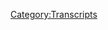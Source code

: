 {{DEFAULTSORT:
    #_TRANSCRIPT_0317:February 19-20, 2013
}}{{Transcript
    | title         = [[317: February 19-20, 2013]]
    | caption       = [https://knowledgefight.libsyn.com/knowledge-fight-february-19-20-2013 Listen to this episode on Libsyn]
    | episodeNumber = [[317: February 19-20, 2013|317]]
    | length        = 01:44:26
}}

{{MessageBox
    | header     = Warning: Bot Generated Content
    | text       = This transcript was automatically generated by transcription software and likely contains many mistakes and misattributions. Please check the audio for definitive quotes, attribution, and context.
    | image      = N3yvass4myg91.webp
    | imagewidth = 50px
    | id         = warning
}}

{{TranscriptBlock
    | name      = Unknown Speaker
    | timestamp = 00:00:00.000
    | text      = Andy in Kansas, you're on the air, thanks for holding.
}}

{{TranscriptBlock
    | name      = Unknown Speaker
    | timestamp = 00:00:04.000
    | text      = Hello Alex, I'm a first name caller, I'm a huge fan, I love your work.
}}

{{TranscriptBlock
    | name      = Unknown Speaker
    | timestamp = 00:00:07.280
    | text      = I love you.
}}

{{TranscriptBlock
    | name      = Unknown Speaker
    | timestamp = 00:00:07.759
    | text      = Hey everybody, welcome back to Knowledge Fight, I'm Dan.
}}

{{TranscriptBlock
    | name      = Unknown Speaker
    | timestamp = 00:00:09.759
    | text      = I'm Jordan.
}}

{{TranscriptBlock
    | name      = Unknown Speaker
    | timestamp = 00:00:10.240
    | text      = We're couple dudes, look to sit around, drink novelty beverages,
}}

{{TranscriptBlock
    | name      = Unknown Speaker
    | timestamp = 00:00:12.960
    | text      = celebrate America, and talk about Alex Jones.
}}

{{TranscriptBlock
    | name      = Unknown Speaker
    | timestamp = 00:00:15.199
    | text      = Indeed we are, Dan.
}}

{{TranscriptBlock
    | name      = Unknown Speaker
    | timestamp = 00:00:16.800
    | text      = Jordan.
}}

{{TranscriptBlock
    | name      = Unknown Speaker
    | timestamp = 00:00:17.199
    | text      = Dan!
}}

{{TranscriptBlock
    | name      = Unknown Speaker
    | timestamp = 00:00:17.519
    | text      = Jordan.
}}

{{TranscriptBlock
    | name      = Unknown Speaker
    | timestamp = 00:00:18.000
    | text      = What's your favorite cookout food?
}}

{{TranscriptBlock
    | name      = Unknown Speaker
    | timestamp = 00:00:20.399
    | text      = Oh god.
}}

{{TranscriptBlock
    | name      = Unknown Speaker
    | timestamp = 00:00:21.440
    | text      = What are we talking about grill-wise?
}}

{{TranscriptBlock
    | name      = Unknown Speaker
    | timestamp = 00:00:23.839
    | text      = Oh my god, do I love a grill?
}}

{{TranscriptBlock
    | name      = Unknown Speaker
    | timestamp = 00:00:25.679
    | text      = Grill me up.
}}

{{TranscriptBlock
    | name      = Unknown Speaker
    | timestamp = 00:00:26.399
    | text      = I love going out and grilling, I love it.
}}

{{TranscriptBlock
    | name      = Unknown Speaker
    | timestamp = 00:00:30.800
    | text      = I love how every park, you go down by the lakefront too, it's the same thing,
}}

{{TranscriptBlock
    | name      = Unknown Speaker
    | timestamp = 00:00:34.799
    | text      = you wander around, throw a rock, you'll hit a fucking grill somewhere.
}}

{{TranscriptBlock
    | name      = Unknown Speaker
    | timestamp = 00:00:39.840
    | text      = I love it.
}}

{{TranscriptBlock
    | name      = Unknown Speaker
    | timestamp = 00:00:40.560
    | text      = Yeah, you love a grill?
}}

{{TranscriptBlock
    | name      = Unknown Speaker
    | timestamp = 00:00:42.000
    | text      = Built-in installation grills in places.
}}

{{TranscriptBlock
    | name      = Unknown Speaker
    | timestamp = 00:00:45.439
    | text      = Can't get enough, I love it, I'm stalling.
}}

{{TranscriptBlock
    | name      = Unknown Speaker
    | timestamp = 00:00:47.920
    | text      = Those are fun.
}}

{{TranscriptBlock
    | name      = Unknown Speaker
    | timestamp = 00:00:48.640
    | text      = I'm stalling, because I don't know, probably hot dogs.
}}

{{TranscriptBlock
    | name      = Unknown Speaker
    | timestamp = 00:00:52.079
    | text      = Hot dogs?
}}

{{TranscriptBlock
    | name      = Unknown Speaker
    | timestamp = 00:00:52.960
    | text      = Yeah.
}}

{{TranscriptBlock
    | name      = Unknown Speaker
    | timestamp = 00:00:53.359
    | text      = You're not a brat guy?
}}

{{TranscriptBlock
    | name      = Unknown Speaker
    | timestamp = 00:00:54.399
    | text      = No.
}}

{{TranscriptBlock
    | name      = Unknown Speaker
    | timestamp = 00:00:55.280
    | text      = No?
}}

{{TranscriptBlock
    | name      = Unknown Speaker
    | timestamp = 00:00:55.759
    | text      = No.
}}

{{TranscriptBlock
    | name      = Unknown Speaker
    | timestamp = 00:00:56.560
    | text      = Any of the link sausages?
}}

{{TranscriptBlock
    | name      = Unknown Speaker
    | timestamp = 00:00:57.679
    | text      = I do not appreciate that snap that a lot of people love.
}}

{{TranscriptBlock
    | name      = Unknown Speaker
    | timestamp = 00:01:01.439
    | text      = Really?
}}

{{TranscriptBlock
    | name      = Unknown Speaker
    | timestamp = 00:01:02.159
    | text      = Texturally, I do not enjoy it.
}}

{{TranscriptBlock
    | name      = Unknown Speaker
    | timestamp = 00:01:04.640
    | text      = Of course you don't.
}}

{{TranscriptBlock
    | name      = Unknown Speaker
    | timestamp = 00:01:05.519
    | text      = There are things that I don't enjoy, and one of them is feeling connected to the animal
}}

{{TranscriptBlock
    | name      = Unknown Speaker
    | timestamp = 00:01:10.319
    | text      = aspect of what I'm eating.
}}

{{TranscriptBlock
    | name      = Unknown Speaker
    | timestamp = 00:01:11.920
    | text      = Like I really don't like eating meat off a bone, I don't like the snap of it because
}}

{{TranscriptBlock
    | name      = Unknown Speaker
    | timestamp = 00:01:15.760
    | text      = it feels like you're biting through something involved in an animal.
}}

{{TranscriptBlock
    | name      = Unknown Speaker
    | timestamp = 00:01:19.040
    | text      = Oh okay, so it almost like physically grosses you out.
}}

{{TranscriptBlock
    | name      = Unknown Speaker
    | timestamp = 00:01:21.760
    | text      = Yeah, yeah, there's a piece of it that I just, I don't, I would probably be vegetarian
}}

{{TranscriptBlock
    | name      = Unknown Speaker
    | timestamp = 00:01:27.040
    | text      = or vegan if I had any restraint or control over my diet.
}}

{{TranscriptBlock
    | name      = Unknown Speaker
    | timestamp = 00:01:31.040
    | text      = Right, right, right, of course, of course.
}}

{{TranscriptBlock
    | name      = Unknown Speaker
    | timestamp = 00:01:34.319
    | text      = But one of the reasons I don't like, I do not like the recognition of the animal in
}}

{{TranscriptBlock
    | name      = Unknown Speaker
    | timestamp = 00:01:39.280
    | text      = what I'm taking in.
}}

{{TranscriptBlock
    | name      = Unknown Speaker
    | timestamp = 00:01:40.719
    | text      = I'm fine with chicken breasts though.
}}

{{TranscriptBlock
    | name      = Unknown Speaker
    | timestamp = 00:01:43.599
    | text      = You are, you contain multitudes Dan.
}}

{{TranscriptBlock
    | name      = Unknown Speaker
    | timestamp = 00:01:47.599
    | text      = But that doesn't have as much of a textural sensation as like hitting a bone or the like
}}

{{TranscriptBlock
    | name      = Unknown Speaker
    | timestamp = 00:01:53.359
    | text      = innards snap of a brat, something like that.
}}

{{TranscriptBlock
    | name      = Unknown Speaker
    | timestamp = 00:01:56.239
    | text      = I'm not a huge fan.
}}

{{TranscriptBlock
    | name      = Unknown Speaker
    | timestamp = 00:01:57.519
    | text      = So many of my food issues are texture based.
}}

{{TranscriptBlock
    | name      = Unknown Speaker
    | timestamp = 00:01:59.840
    | text      = Yeah, yeah, not just, you're gonna go with hot dog over just a great hamburger, just
}}

{{TranscriptBlock
    | name      = Unknown Speaker
    | timestamp = 00:02:05.599
    | text      = a good hamburger.
}}

{{TranscriptBlock
    | name      = Unknown Speaker
    | timestamp = 00:02:06.400
    | text      = Oh look, a good hamburger is nice too, but yeah, I probably would go, there's a simplicity,
}}

{{TranscriptBlock
    | name      = Unknown Speaker
    | timestamp = 00:02:10.960
    | text      = there's a raw simplicity to a hot dog and I can appreciate that.
}}

{{TranscriptBlock
    | name      = Unknown Speaker
    | timestamp = 00:02:15.599
    | text      = Uh, but then beyond that, I don't know, tater salad.
}}

{{TranscriptBlock
    | name      = Unknown Speaker
    | timestamp = 00:02:20.879
    | text      = Can you grill tater salad?
}}

{{TranscriptBlock
    | name      = Unknown Speaker
    | timestamp = 00:02:22.080
    | text      = No, I mean, I like having Ron White.
}}

{{TranscriptBlock
    | name      = Unknown Speaker
    | timestamp = 00:02:25.919
    | text      = For those of you who don't know who that is, he is a comedian who goes by tater salad.
}}

{{TranscriptBlock
    | name      = Unknown Speaker
    | timestamp = 00:02:31.439
    | text      = Uh, this is a podcast where I know a lot about Ron White and Alex Jones.
}}

{{TranscriptBlock
    | name      = Unknown Speaker
    | timestamp = 00:02:34.719
    | text      = I only know what you tell me about Alex Jones, but I know enough about Ron White.
}}

{{TranscriptBlock
    | name      = Unknown Speaker
    | timestamp = 00:02:38.719
    | text      = Yeah, blue collar comedy tour.
}}

{{TranscriptBlock
    | name      = Unknown Speaker
    | timestamp = 00:02:41.280
    | text      = Indeed.
}}

{{TranscriptBlock
    | name      = Unknown Speaker
    | timestamp = 00:02:41.840
    | text      = Ron White.
}}

{{TranscriptBlock
    | name      = Unknown Speaker
    | timestamp = 00:02:42.879
    | text      = Hell yeah.
}}

{{TranscriptBlock
    | name      = Unknown Speaker
    | timestamp = 00:02:43.439
    | text      = Tater salad.
}}

{{TranscriptBlock
    | name      = Unknown Speaker
    | timestamp = 00:02:44.080
    | text      = So Jordan, today we are going over, uh, we're back in the past.
}}

{{TranscriptBlock
    | name      = Unknown Speaker
    | timestamp = 00:02:47.120
    | text      = Yeah.
}}

{{TranscriptBlock
    | name      = Unknown Speaker
    | timestamp = 00:02:47.439
    | text      = Um, real quick.
}}

{{TranscriptBlock
    | name      = Unknown Speaker
    | timestamp = 00:02:48.240
    | text      = Do you mind?
}}

{{TranscriptBlock
    | name      = Unknown Speaker
    | timestamp = 00:02:48.800
    | text      = Uh, I just want to say on our last episode, uh, in the character of a proud boy, I used
}}

{{TranscriptBlock
    | name      = Unknown Speaker
    | timestamp = 00:02:53.759
    | text      = silly little girl as a derogatory term.
}}

{{TranscriptBlock
    | name      = Unknown Speaker
    | timestamp = 00:02:56.719
    | text      = Well, coming from the mouth of the proud boy as the, yeah.
}}

{{TranscriptBlock
    | name      = Unknown Speaker
    | timestamp = 00:03:00.400
    | text      = Yeah.
}}

{{TranscriptBlock
    | name      = Unknown Speaker
    | timestamp = 00:03:00.719
    | text      = In, in that character.
}}

{{TranscriptBlock
    | name      = Unknown Speaker
    | timestamp = 00:03:02.159
    | text      = And it's, uh, something that I, because I was pretending to be a proud boy, assumed
}}

{{TranscriptBlock
    | name      = Unknown Speaker
    | timestamp = 00:03:07.360
    | text      = everyone would hear as being, this is what an evil person does.
}}

{{TranscriptBlock
    | name      = Unknown Speaker
    | timestamp = 00:03:11.039
    | text      = Right.
}}

{{TranscriptBlock
    | name      = Unknown Speaker
    | timestamp = 00:03:11.360
    | text      = This is what a shitty person does.
}}

{{TranscriptBlock
    | name      = Unknown Speaker
    | timestamp = 00:03:13.439
    | text      = But at the same time, it still came out of my mouth.
}}

{{TranscriptBlock
    | name      = Unknown Speaker
    | timestamp = 00:03:16.479
    | text      = So I understand everybody who heard it and felt like I'm participating in this idea
}}

{{TranscriptBlock
    | name      = Unknown Speaker
    | timestamp = 00:03:22.240
    | text      = of silly little girl being, uh, an insult, being, uh, something that you wouldn't want
}}

{{TranscriptBlock
    | name      = Unknown Speaker
    | timestamp = 00:03:27.360
    | text      = to be.
}}

{{TranscriptBlock
    | name      = Unknown Speaker
    | timestamp = 00:03:28.240
    | text      = Uh, and I think that's bullshit.
}}

{{TranscriptBlock
    | name      = Unknown Speaker
    | timestamp = 00:03:30.400
    | text      = Uh, I do not want to participate in that at all.
}}

{{TranscriptBlock
    | name      = Unknown Speaker
    | timestamp = 00:03:34.479
    | text      = And if, uh, uh, you, what do you mean is, what do you mean?
}}

{{TranscriptBlock
    | name      = Unknown Speaker
    | timestamp = 00:03:37.599
    | text      = Oh, no, I mean, I mean, cause that almost sounds like, fuck you.
}}

{{TranscriptBlock
    | name      = Unknown Speaker
    | timestamp = 00:03:42.719
    | text      = No, no, no, no, no.
}}

{{TranscriptBlock
    | name      = Unknown Speaker
    | timestamp = 00:03:44.080
    | text      = I got real scared.
}}

{{TranscriptBlock
    | name      = Unknown Speaker
    | timestamp = 00:03:46.240
    | text      = This is the episode where Jordan turns fucking free speech advocate on us all.
}}

{{TranscriptBlock
    | name      = Unknown Speaker
    | timestamp = 00:03:50.560
    | text      = Oh no.
}}

{{TranscriptBlock
    | name      = Unknown Speaker
    | timestamp = 00:03:51.439
    | text      = And now I want to say that I wasn't being in character as a proud boy.
}}

{{TranscriptBlock
    | name      = Unknown Speaker
    | timestamp = 00:03:54.800
    | text      = I am a proud boy.
}}

{{TranscriptBlock
    | name      = Unknown Speaker
    | timestamp = 00:03:55.919
    | text      = No, I think it's terrible to use that.
}}

{{TranscriptBlock
    | name      = Unknown Speaker
    | timestamp = 00:03:58.240
    | text      = Uh, there's nothing.
}}

{{TranscriptBlock
    | name      = Unknown Speaker
    | timestamp = 00:03:59.599
    | text      = Yeah.
}}

{{TranscriptBlock
    | name      = Unknown Speaker
    | timestamp = 00:03:59.759
    | text      = I mean, I think, I think there's a blind spots that you can have as you go through life.
}}

{{TranscriptBlock
    | name      = Unknown Speaker
    | timestamp = 00:04:03.599
    | text      = And I think that that's probably one of them.
}}

{{TranscriptBlock
    | name      = Unknown Speaker
    | timestamp = 00:04:05.439
    | text      = We talked about this before we started recording, like the idea of like, well, sure you are
}}

{{TranscriptBlock
    | name      = Unknown Speaker
    | timestamp = 00:04:09.759
    | text      = in a character where you are personifying somebody who is bad saying something bad.
}}

{{TranscriptBlock
    | name      = Unknown Speaker
    | timestamp = 00:04:15.280
    | text      = Right.
}}

{{TranscriptBlock
    | name      = Unknown Speaker
    | timestamp = 00:04:15.520
    | text      = And, and I don't think that anybody who heard the episode didn't understand that, but at
}}

{{TranscriptBlock
    | name      = Unknown Speaker
    | timestamp = 00:04:20.160
    | text      = the same time, at what point does that excuse fall apart?
}}

{{TranscriptBlock
    | name      = Unknown Speaker
    | timestamp = 00:04:24.240
    | text      = And it might be much earlier than you just subconsciously believe.
}}

{{TranscriptBlock
    | name      = Unknown Speaker
    | timestamp = 00:04:28.800
    | text      = Right.
}}

{{TranscriptBlock
    | name      = Unknown Speaker
    | timestamp = 00:04:29.040
    | text      = Because in that character, you still wouldn't be throwing around the N word or something
}}

{{TranscriptBlock
    | name      = Unknown Speaker
    | timestamp = 00:04:32.480
    | text      = like that, even though they might.
}}

{{TranscriptBlock
    | name      = Unknown Speaker
    | timestamp = 00:04:34.800
    | text      = Pretty quick and easy way to tell if they're, if they're a bad guy.
}}

{{TranscriptBlock
    | name      = Unknown Speaker
    | timestamp = 00:04:38.079
    | text      = Right.
}}

{{TranscriptBlock
    | name      = Unknown Speaker
    | timestamp = 00:04:38.319
    | text      = Right.
}}

{{TranscriptBlock
    | name      = Unknown Speaker
    | timestamp = 00:04:38.959
    | text      = But it doesn't make it any better.
}}

{{TranscriptBlock
    | name      = Unknown Speaker
    | timestamp = 00:04:40.399
    | text      = Right.
}}

{{TranscriptBlock
    | name      = Unknown Speaker
    | timestamp = 00:04:40.800
    | text      = I just, it's just the lack of creativity on my part.
}}

{{TranscriptBlock
    | name      = Unknown Speaker
    | timestamp = 00:04:43.519
    | text      = Sure.
}}

{{TranscriptBlock
    | name      = Unknown Speaker
    | timestamp = 00:04:43.839
    | text      = That's what I see it as.
}}

{{TranscriptBlock
    | name      = Unknown Speaker
    | timestamp = 00:04:44.959
    | text      = Or, or just, uh, you know, uh, subconsciously not recognizing how, uh, it might be heard
}}

{{TranscriptBlock
    | name      = Unknown Speaker
    | timestamp = 00:04:50.959
    | text      = to somebody else.
}}

{{TranscriptBlock
    | name      = Unknown Speaker
    | timestamp = 00:04:52.639
    | text      = Yeah.
}}

{{TranscriptBlock
    | name      = Unknown Speaker
    | timestamp = 00:04:52.959
    | text      = And it's just a reminder to be more thoughtful and, uh, uh, uh, direct and, uh, uh, honest
}}

{{TranscriptBlock
    | name      = Unknown Speaker
    | timestamp = 00:04:59.199
    | text      = in, in my actions instead of just, instead of just letting everything, you know, fly
}}

{{TranscriptBlock
    | name      = Unknown Speaker
    | timestamp = 00:05:04.000
    | text      = out without ever even thinking about it or examining myself.
}}

{{TranscriptBlock
    | name      = Unknown Speaker
    | timestamp = 00:05:07.040
    | text      = So thank you everybody for bringing it to my attention too.
}}

{{TranscriptBlock
    | name      = Unknown Speaker
    | timestamp = 00:05:09.759
    | text      = Amen.
}}

{{TranscriptBlock
    | name      = Unknown Speaker
    | timestamp = 00:05:10.319
    | text      = So today, Jordan, we're going back to the past.
}}

{{TranscriptBlock
    | name      = Unknown Speaker
    | timestamp = 00:05:12.879
    | text      = We are covering February 19th and 20th, 2013.
}}

{{TranscriptBlock
    | name      = Unknown Speaker
    | timestamp = 00:05:16.399
    | text      = Sure.
}}

{{TranscriptBlock
    | name      = Unknown Speaker
    | timestamp = 00:05:16.879
    | text      = And, uh, almost nothing from the 20th.
}}

{{TranscriptBlock
    | name      = Unknown Speaker
    | timestamp = 00:05:18.959
    | text      = Cause that is a fucking full of tumbleweeds just floating down the street that February
}}

{{TranscriptBlock
    | name      = Unknown Speaker
    | timestamp = 00:05:24.480
    | text      = 20th episode.
}}

{{TranscriptBlock
    | name      = Unknown Speaker
    | timestamp = 00:05:25.759
    | text      = Um, and one of the things, one of the reasons is that, uh, uh, so our, our, on our last
}}

{{TranscriptBlock
    | name      = Unknown Speaker
    | timestamp = 00:05:30.560
    | text      = episode, we covered July 1st, 2019.
}}

{{TranscriptBlock
    | name      = Unknown Speaker
    | timestamp = 00:05:33.120
    | text      = Um, Alex was very extreme.
}}

{{TranscriptBlock
    | name      = Unknown Speaker
    | timestamp = 00:05:34.879
    | text      = It was very scary.
}}

{{TranscriptBlock
    | name      = Unknown Speaker
    | timestamp = 00:05:36.000
    | text      = Yeah. Um, and then on the second and third of July, he did not really develop anything
}}

{{TranscriptBlock
    | name      = Unknown Speaker
    | timestamp = 00:05:41.199
    | text      = at all.
}}

{{TranscriptBlock
    | name      = Unknown Speaker
    | timestamp = 00:05:41.680
    | text      = It was, uh, it was very much a holding pattern and it would have made for a very boring,
}}

{{TranscriptBlock
    | name      = Unknown Speaker
    | timestamp = 00:05:45.759
    | text      = very pointless episode.
}}

{{TranscriptBlock
    | name      = Unknown Speaker
    | timestamp = 00:05:47.120
    | text      = So from the present day, there's not really much, uh, to go over.
}}

{{TranscriptBlock
    | name      = Unknown Speaker
    | timestamp = 00:05:50.800
    | text      = And then also a lot of these wacky Wednesday folks are very disappointing right now.
}}

{{TranscriptBlock
    | name      = Unknown Speaker
    | timestamp = 00:05:55.439
    | text      = Yeah.
}}

{{TranscriptBlock
    | name      = Unknown Speaker
    | timestamp = 00:05:55.759
    | text      = I think they're really dropping the ball.
}}

{{TranscriptBlock
    | name      = Unknown Speaker
    | timestamp = 00:05:57.279
    | text      = I don't know what's going on with Carrie Cassidy, but she is not coming through with
}}

{{TranscriptBlock
    | name      = Unknown Speaker
    | timestamp = 00:06:01.040
    | text      = content.
}}

{{TranscriptBlock
    | name      = Unknown Speaker
    | timestamp = 00:06:01.839
    | text      = Uh, so we're back in the past and, uh, this is actually pretty interesting.
}}

{{TranscriptBlock
    | name      = Unknown Speaker
    | timestamp = 00:06:08.720
    | text      = I think, I think, I think today though, maybe underwhelming in importance based on, you
}}

{{TranscriptBlock
    | name      = Unknown Speaker
    | timestamp = 00:06:15.680
    | text      = know, the, our last episode where him and Stuart Rhodes are calling for civil war and
}}

{{TranscriptBlock
    | name      = Unknown Speaker
    | timestamp = 00:06:19.279
    | text      = all that.
}}

{{TranscriptBlock
    | name      = Unknown Speaker
    | timestamp = 00:06:19.439
    | text      = Yeah, yeah, yeah, yeah.
}}

{{TranscriptBlock
    | name      = Unknown Speaker
    | timestamp = 00:06:20.240
    | text      = I remember vaguely something like that happening.
}}

{{TranscriptBlock
    | name      = Unknown Speaker
    | timestamp = 00:06:22.160
    | text      = I do think that something very interesting and fun happens on this episode.
}}

{{TranscriptBlock
    | name      = Unknown Speaker
    | timestamp = 00:06:26.319
    | text      = Uh, and it starts right here in this first clip from February 19th.
}}

{{TranscriptBlock
    | name      = Unknown Speaker
    | timestamp = 00:06:30.079
    | text      = When we come back, the top stories, the demonization of the tea party goes into ultra, ultra high
}}

{{TranscriptBlock
    | name      = Unknown Speaker
    | timestamp = 00:06:37.120
    | text      = gear.
}}

{{TranscriptBlock
    | name      = Unknown Speaker
    | timestamp = 00:06:39.519
    | text      = Folks, WWE creates racist wrestler to demonize the tea party.
}}

{{TranscriptBlock
    | name      = Unknown Speaker
    | timestamp = 00:06:44.000
    | text      = And guess who he's a fan of Alex Jones on WWE.
}}

{{TranscriptBlock
    | name      = Unknown Speaker
    | timestamp = 00:06:50.800
    | text      = They're really getting desperate.
}}

{{TranscriptBlock
    | name      = Unknown Speaker
    | timestamp = 00:06:52.319
    | text      = Yeah, Jack Swagger, Jack Swagger has come along and is now a character who is anti-immigration.
}}

{{TranscriptBlock
    | name      = Unknown Speaker
    | timestamp = 00:07:04.000
    | text      = He is, uh, this is, this is great.
}}

{{TranscriptBlock
    | name      = Unknown Speaker
    | timestamp = 00:07:07.680
    | text      = We've talked about him on the show before.
}}

{{TranscriptBlock
    | name      = Unknown Speaker
    | timestamp = 00:07:10.480
    | text      = When Marty filled in one time, he and I talked about this a little bit, but within the context
}}

{{TranscriptBlock
    | name      = Unknown Speaker
    | timestamp = 00:07:16.480
    | text      = of the timeline, it's very interesting.
}}

{{TranscriptBlock
    | name      = Unknown Speaker
    | timestamp = 00:07:18.319
    | text      = I'm going to try not to get too much into the stuff that me and Marty talked about.
}}

{{TranscriptBlock
    | name      = Unknown Speaker
    | timestamp = 00:07:21.680
    | text      = So there's not like heavy overlap, but it's so fascinating to me that this is when this
}}

{{TranscriptBlock
    | name      = Unknown Speaker
    | timestamp = 00:07:26.720
    | text      = happens.
}}

{{TranscriptBlock
    | name      = Unknown Speaker
    | timestamp = 00:07:27.759
    | text      = Like this is just on the heels of Alex being on Piers Morgan's show.
}}

{{TranscriptBlock
    | name      = Unknown Speaker
    | timestamp = 00:07:31.759
    | text      = This is just, uh, I don't know.
}}

{{TranscriptBlock
    | name      = Unknown Speaker
    | timestamp = 00:07:34.079
    | text      = Well, that's probably why the reference was included there.
}}

{{TranscriptBlock
    | name      = Unknown Speaker
    | timestamp = 00:07:36.399
    | text      = Probably.
}}

{{TranscriptBlock
    | name      = Unknown Speaker
    | timestamp = 00:07:36.959
    | text      = Yeah.
}}

{{TranscriptBlock
    | name      = Unknown Speaker
    | timestamp = 00:07:37.360
    | text      = It's a good couple months only after Sandy Hook.
}}

{{TranscriptBlock
    | name      = Unknown Speaker
    | timestamp = 00:07:40.079
    | text      = This is a fucking turbulent time for him.
}}

{{TranscriptBlock
    | name      = Unknown Speaker
    | timestamp = 00:07:42.319
    | text      = Now he's got a fucking guy in the WWE who's pretending that Alex is a fan of him.
}}

{{TranscriptBlock
    | name      = Unknown Speaker
    | timestamp = 00:07:46.879
    | text      = Yeah, that's pretty great.
}}

{{TranscriptBlock
    | name      = Unknown Speaker
    | timestamp = 00:07:47.920
    | text      = It's crazy.
}}

{{TranscriptBlock
    | name      = Unknown Speaker
    | timestamp = 00:07:48.560
    | text      = He has to feel like he's kicking butt right now.
}}

{{TranscriptBlock
    | name      = Unknown Speaker
    | timestamp = 00:07:51.120
    | text      = Yeah, yeah.
}}

{{TranscriptBlock
    | name      = Unknown Speaker
    | timestamp = 00:07:52.000
    | text      = But, uh, one of the issues that Alex has is that, um, some people think wrestling is real
}}

{{TranscriptBlock
    | name      = Unknown Speaker
    | timestamp = 00:07:58.319
    | text      = and is in as much as they are fighting, you know, like, you know, you do still have to
}}

{{TranscriptBlock
    | name      = Unknown Speaker
    | timestamp = 00:08:02.160
    | text      = put your body through a lot, you know, it is real in that sense.
}}

{{TranscriptBlock
    | name      = Unknown Speaker
    | timestamp = 00:08:05.199
    | text      = Yeah, yeah, yeah.
}}

{{TranscriptBlock
    | name      = Unknown Speaker
    | timestamp = 00:08:05.920
    | text      = They're amazing storytellers.
}}

{{TranscriptBlock
    | name      = Unknown Speaker
    | timestamp = 00:08:07.519
    | text      = That is real in that sense, but yeah.
}}

{{TranscriptBlock
    | name      = Unknown Speaker
    | timestamp = 00:08:09.680
    | text      = And they don't get health insurance, which means they're real people like the rest of
}}

{{TranscriptBlock
    | name      = Unknown Speaker
    | timestamp = 00:08:12.720
    | text      = us.
}}

{{TranscriptBlock
    | name      = Unknown Speaker
    | timestamp = 00:08:13.040
    | text      = Everything is predetermined though, and they're doing storylines, but Alex believes that some
}}

{{TranscriptBlock
    | name      = Unknown Speaker
    | timestamp = 00:08:17.600
    | text      = people are incapable of understanding that it's, uh, that it's, uh, you know, storytelling
}}

{{TranscriptBlock
    | name      = Unknown Speaker
    | timestamp = 00:08:23.439
    | text      = is a medium.
}}

{{TranscriptBlock
    | name      = Unknown Speaker
    | timestamp = 00:08:24.560
    | text      = I believe him, uh, because of him.
}}

{{TranscriptBlock
    | name      = Unknown Speaker
    | timestamp = 00:08:27.439
    | text      = Well, that's one of the examples that he uses himself.
}}

{{TranscriptBlock
    | name      = Unknown Speaker
    | timestamp = 00:08:33.200
    | text      = People say, oh, wrestling, that's fake.
}}

{{TranscriptBlock
    | name      = Unknown Speaker
    | timestamp = 00:08:35.360
    | text      = Nobody believes that.
}}

{{TranscriptBlock
    | name      = Unknown Speaker
    | timestamp = 00:08:36.559
    | text      = Oh, really?
}}

{{TranscriptBlock
    | name      = Unknown Speaker
    | timestamp = 00:08:37.120
    | text      = I'd say about half the wrestling fans.
}}

{{TranscriptBlock
    | name      = Unknown Speaker
    | timestamp = 00:08:38.720
    | text      = I grew up in Dallas, Texas, folks around it all.
}}

{{TranscriptBlock
    | name      = Unknown Speaker
    | timestamp = 00:08:41.360
    | text      = Okay.
}}

{{TranscriptBlock
    | name      = Unknown Speaker
    | timestamp = 00:08:42.159
    | text      = You know, I'd go to the shopping mall.
}}

{{TranscriptBlock
    | name      = Unknown Speaker
    | timestamp = 00:08:43.360
    | text      = There'd be the Von Erichs there, everybody yelling and screaming, running after them.
}}

{{TranscriptBlock
    | name      = Unknown Speaker
    | timestamp = 00:08:46.399
    | text      = I'd say about half the kids in my neighborhood thought it was real.
}}

{{TranscriptBlock
    | name      = Unknown Speaker
    | timestamp = 00:08:50.720
    | text      = And then they'd, you know, get to be teenagers and pile, drive some neighbor kid and put
}}

{{TranscriptBlock
    | name      = Unknown Speaker
    | timestamp = 00:08:54.399
    | text      = them in a coma.
}}

{{TranscriptBlock
    | name      = Unknown Speaker
    | timestamp = 00:08:55.279
    | text      = That actually happened.
}}

{{TranscriptBlock
    | name      = Unknown Speaker
    | timestamp = 00:08:56.320
    | text      = I believe that was, if I recall, that was, yeah, those Nigerian scammers.
}}

{{TranscriptBlock
    | name      = Unknown Speaker
    | timestamp = 00:09:04.799
    | text      = I know a couple people, Jesus Christ, Alex.
}}

{{TranscriptBlock
    | name      = Unknown Speaker
    | timestamp = 00:09:08.240
    | text      = So his argument that people think that wrestling is real is like me and my friends back when
}}

{{TranscriptBlock
    | name      = Unknown Speaker
    | timestamp = 00:09:12.480
    | text      = I was a kid thought it was real.
}}

{{TranscriptBlock
    | name      = Unknown Speaker
    | timestamp = 00:09:13.840
    | text      = It's like, well, to be fair, there's a couple variables at play.
}}

{{TranscriptBlock
    | name      = Unknown Speaker
    | timestamp = 00:09:16.559
    | text      = One, that's when you were really young.
}}

{{TranscriptBlock
    | name      = Unknown Speaker
    | timestamp = 00:09:18.080
    | text      = And then two, that was back when kayfabe was way more seriously protected.
}}

{{TranscriptBlock
    | name      = Unknown Speaker
    | timestamp = 00:09:22.879
    | text      = Like the idea of the business back then of like, if you are seen in public with someone
}}

{{TranscriptBlock
    | name      = Unknown Speaker
    | timestamp = 00:09:27.759
    | text      = you're feuding with, you better start fighting.
}}

{{TranscriptBlock
    | name      = Unknown Speaker
    | timestamp = 00:09:30.159
    | text      = Like if you two are at a bar having a drink together, you have to start fighting.
}}

{{TranscriptBlock
    | name      = Unknown Speaker
    | timestamp = 00:09:34.480
    | text      = That's crazy.
}}

{{TranscriptBlock
    | name      = Unknown Speaker
    | timestamp = 00:09:35.279
    | text      = Yeah.
}}

{{TranscriptBlock
    | name      = Unknown Speaker
    | timestamp = 00:09:35.759
    | text      = Like there's a story about, I think it was Cody Rhodes told about his dad, Dusty Rhodes,
}}

{{TranscriptBlock
    | name      = Unknown Speaker
    | timestamp = 00:09:41.919
    | text      = about how he would like fake an injury around the house because it was part of his wrestling
}}

{{TranscriptBlock
    | name      = Unknown Speaker
    | timestamp = 00:09:47.759
    | text      = storyline.
}}

{{TranscriptBlock
    | name      = Unknown Speaker
    | timestamp = 00:09:48.399
    | text      = Jesus Christ.
}}

{{TranscriptBlock
    | name      = Unknown Speaker
    | timestamp = 00:09:48.720
    | text      = Like even when he's home alone with his family, he'd have like a bum leg from something.
}}

{{TranscriptBlock
    | name      = Unknown Speaker
    | timestamp = 00:09:55.200
    | text      = Why do we ever even bother with Daniel Day Lewis?
}}

{{TranscriptBlock
    | name      = Unknown Speaker
    | timestamp = 00:09:57.600
    | text      = That guy fucking sucks compared to 90s wrestlers, apparently.
}}

{{TranscriptBlock
    | name      = Unknown Speaker
    | timestamp = 00:10:00.960
    | text      = Yeah, in 80s and 70s.
}}

{{TranscriptBlock
    | name      = Unknown Speaker
    | timestamp = 00:10:03.039
    | text      = There's a real method to back then.
}}

{{TranscriptBlock
    | name      = Unknown Speaker
    | timestamp = 00:10:05.919
    | text      = Like it's seriously taking it very seriously because if the illusion is gone, then the
}}

{{TranscriptBlock
    | name      = Unknown Speaker
    | timestamp = 00:10:10.639
    | text      = illusion is gone.
}}

{{TranscriptBlock
    | name      = Unknown Speaker
    | timestamp = 00:10:11.519
    | text      = Yeah.
}}

{{TranscriptBlock
    | name      = Unknown Speaker
    | timestamp = 00:10:11.759
    | text      = And you're never getting it back.
}}

{{TranscriptBlock
    | name      = Unknown Speaker
    | timestamp = 00:10:13.120
    | text      = Yeah.
}}

{{TranscriptBlock
    | name      = Unknown Speaker
    | timestamp = 00:10:13.279
    | text      = And especially back then, that was what a lot of it was sold as.
}}

{{TranscriptBlock
    | name      = Unknown Speaker
    | timestamp = 00:10:15.919
    | text      = Like these were heroes and they were actually fighting each other.
}}

{{TranscriptBlock
    | name      = Unknown Speaker
    | timestamp = 00:10:18.960
    | text      = Right.
}}

{{TranscriptBlock
    | name      = Unknown Speaker
    | timestamp = 00:10:19.519
    | text      = If you have them buddying up off ours, it takes away the, we really want to fight each
}}

{{TranscriptBlock
    | name      = Unknown Speaker
    | timestamp = 00:10:24.559
    | text      = other.
}}

{{TranscriptBlock
    | name      = Unknown Speaker
    | timestamp = 00:10:25.039
    | text      = Let me at them.
}}

{{TranscriptBlock
    | name      = Unknown Speaker
    | timestamp = 00:10:25.919
    | text      = Right.
}}

{{TranscriptBlock
    | name      = Unknown Speaker
    | timestamp = 00:10:27.440
    | text      = And so, you know, whatever.
}}

{{TranscriptBlock
    | name      = Unknown Speaker
    | timestamp = 00:10:29.279
    | text      = Alex, when he was younger, was much closer to that era of wrestling than 2013.
}}

{{TranscriptBlock
    | name      = Unknown Speaker
    | timestamp = 00:10:35.039
    | text      = Right.
}}

{{TranscriptBlock
    | name      = Unknown Speaker
    | timestamp = 00:10:35.360
    | text      = Right, right, right.
}}

{{TranscriptBlock
    | name      = Unknown Speaker
    | timestamp = 00:10:35.919
    | text      = Uh, so in this next clip, we already heard Alex say that he thinks about half of the
}}

{{TranscriptBlock
    | name      = Unknown Speaker
    | timestamp = 00:10:42.799
    | text      = wrestling audience thinks it's all real.
}}

{{TranscriptBlock
    | name      = Unknown Speaker
    | timestamp = 00:10:44.879
    | text      = Yes, himself.
}}

{{TranscriptBlock
    | name      = Unknown Speaker
    | timestamp = 00:10:46.000
    | text      = Here is where that takes a real spin for the weird.
}}

{{TranscriptBlock
    | name      = Unknown Speaker
    | timestamp = 00:10:50.320
    | text      = And some people go, cause it's a joke.
}}

{{TranscriptBlock
    | name      = Unknown Speaker
    | timestamp = 00:10:51.919
    | text      = I totally get it.
}}

{{TranscriptBlock
    | name      = Unknown Speaker
    | timestamp = 00:10:52.960
    | text      = Like I've thought about going to it for entertainment purposes.
}}

{{TranscriptBlock
    | name      = Unknown Speaker
    | timestamp = 00:10:55.519
    | text      = Uh, you know, I, I was just like, I went to a monster truck deal.
}}

{{TranscriptBlock
    | name      = Unknown Speaker
    | timestamp = 00:10:59.039
    | text      = I mean, it's fun to do that.
}}

{{TranscriptBlock
    | name      = Unknown Speaker
    | timestamp = 00:11:00.159
    | text      = It's a big joke for most people, but for a lot of people, WWE, it's not a joke.
}}

{{TranscriptBlock
    | name      = Unknown Speaker
    | timestamp = 00:11:04.480
    | text      = Uh, and now their demographics are about half.
}}

{{TranscriptBlock
    | name      = Unknown Speaker
    | timestamp = 00:11:07.679
    | text      = I saw this in the wall street journal last year, about half the WWE attendees and viewers
}}

{{TranscriptBlock
    | name      = Unknown Speaker
    | timestamp = 00:11:13.360
    | text      = are Hispanic.
}}

{{TranscriptBlock
    | name      = Unknown Speaker
    | timestamp = 00:11:14.879
    | text      = What?
}}

{{TranscriptBlock
    | name      = Unknown Speaker
    | timestamp = 00:11:15.200
    | text      = Okay.
}}

{{TranscriptBlock
    | name      = Unknown Speaker
    | timestamp = 00:11:15.759
    | text      = So, cause it's, it's big down in Mexico, the whole fake wrestling thing.
}}

{{TranscriptBlock
    | name      = Unknown Speaker
    | timestamp = 00:11:19.200
    | text      = What are we doing here?
}}

{{TranscriptBlock
    | name      = Unknown Speaker
    | timestamp = 00:11:19.919
    | text      = They have a Jack black movie about that.
}}

{{TranscriptBlock
    | name      = Unknown Speaker
    | timestamp = 00:11:21.840
    | text      = Okay.
}}

{{TranscriptBlock
    | name      = Unknown Speaker
    | timestamp = 00:11:22.399
    | text      = What are we doing here?
}}

{{TranscriptBlock
    | name      = Unknown Speaker
    | timestamp = 00:11:23.039
    | text      = Catholic priest goes and becomes one.
}}

{{TranscriptBlock
    | name      = Unknown Speaker
    | timestamp = 00:11:24.720
    | text      = Not to leave.
}}

{{TranscriptBlock
    | name      = Unknown Speaker
    | timestamp = 00:11:26.480
    | text      = Why are we doing this?
}}

{{TranscriptBlock
    | name      = Unknown Speaker
    | timestamp = 00:11:27.519
    | text      = It's big.
}}

{{TranscriptBlock
    | name      = Unknown Speaker
    | timestamp = 00:11:28.320
    | text      = Okay.
}}

{{TranscriptBlock
    | name      = Unknown Speaker
    | timestamp = 00:11:28.639
    | text      = And, and, and so the new audience, and now I've learned it's not just Jack swagger.
}}

{{TranscriptBlock
    | name      = Unknown Speaker
    | timestamp = 00:11:33.360
    | text      = It, most of the white people are now going to be, uh, idiot, bad people who are racist
}}

{{TranscriptBlock
    | name      = Unknown Speaker
    | timestamp = 00:11:39.519
    | text      = and hate and hate Hispanics, and then get defeated by guys with Mexican flags.
}}

{{TranscriptBlock
    | name      = Unknown Speaker
    | timestamp = 00:11:45.200
    | text      = That sounds right.
}}

{{TranscriptBlock
    | name      = Unknown Speaker
    | timestamp = 00:11:47.039
    | text      = Does it?
}}

{{TranscriptBlock
    | name      = Unknown Speaker
    | timestamp = 00:11:47.440
    | text      = That's right.
}}

{{TranscriptBlock
    | name      = Unknown Speaker
    | timestamp = 00:11:48.000
    | text      = That's what it's going to be.
}}

{{TranscriptBlock
    | name      = Unknown Speaker
    | timestamp = 00:11:49.039
    | text      = He's found, he's heard that from now on, it's not just Jack swagger.
}}

{{TranscriptBlock
    | name      = Unknown Speaker
    | timestamp = 00:11:52.399
    | text      = It's going to be all white dudes getting beaten up by minorities and stuff.
}}

{{TranscriptBlock
    | name      = Unknown Speaker
    | timestamp = 00:11:56.000
    | text      = Man.
}}

{{TranscriptBlock
    | name      = Unknown Speaker
    | timestamp = 00:11:56.240
    | text      = That would be an interesting creative turn for the WWE.
}}

{{TranscriptBlock
    | name      = Unknown Speaker
    | timestamp = 00:11:59.679
    | text      = Certainly.
}}

{{TranscriptBlock
    | name      = Unknown Speaker
    | timestamp = 00:12:00.399
    | text      = I think their fan base would not appreciate that as much as Alex thinks they might.
}}

{{TranscriptBlock
    | name      = Unknown Speaker
    | timestamp = 00:12:04.720
    | text      = No, maybe not.
}}

{{TranscriptBlock
    | name      = Unknown Speaker
    | timestamp = 00:12:06.080
    | text      = Maybe.
}}

{{TranscriptBlock
    | name      = Unknown Speaker
    | timestamp = 00:12:06.399
    | text      = I don't know.
}}

{{TranscriptBlock
    | name      = Unknown Speaker
    | timestamp = 00:12:06.879
    | text      = I think, I think it would be an interesting experiment and one that was not undertaken
}}

{{TranscriptBlock
    | name      = Unknown Speaker
    | timestamp = 00:12:11.279
    | text      = after 2013.
}}

{{TranscriptBlock
    | name      = Unknown Speaker
    | timestamp = 00:12:12.399
    | text      = Are you sure?
}}

{{TranscriptBlock
    | name      = Unknown Speaker
    | timestamp = 00:12:12.960
    | text      = Positive.
}}

{{TranscriptBlock
    | name      = Unknown Speaker
    | timestamp = 00:12:13.759
    | text      = So, um, it's interesting that earlier he said that half of the audience can't tell if it's
}}

{{TranscriptBlock
    | name      = Unknown Speaker
    | timestamp = 00:12:18.960
    | text      = real or fake.
}}

{{TranscriptBlock
    | name      = Unknown Speaker
    | timestamp = 00:12:19.679
    | text      = They think it's real.
}}

{{TranscriptBlock
    | name      = Unknown Speaker
    | timestamp = 00:12:20.559
    | text      = And then now half of the audience is Hispanic.
}}

{{TranscriptBlock
    | name      = Unknown Speaker
    | timestamp = 00:12:23.600
    | text      = Right.
}}

{{TranscriptBlock
    | name      = Unknown Speaker
    | timestamp = 00:12:23.919
    | text      = Interesting.
}}

{{TranscriptBlock
    | name      = Unknown Speaker
    | timestamp = 00:12:24.320
    | text      = These ratios are the same.
}}

{{TranscriptBlock
    | name      = Unknown Speaker
    | timestamp = 00:12:25.600
    | text      = It does sound interesting.
}}

{{TranscriptBlock
    | name      = Unknown Speaker
    | timestamp = 00:12:27.120
    | text      = So there's something interesting happening in Alex's discussion of whether or not
}}

{{TranscriptBlock
    | name      = Unknown Speaker
    | timestamp = 00:12:30.320
    | text      = people think that the WWE and pro wrestling is real.
}}

{{TranscriptBlock
    | name      = Unknown Speaker
    | timestamp = 00:12:34.080
    | text      = He accepts that a lot of people get that it's scripted, but in defending his claim that
}}

{{TranscriptBlock
    | name      = Unknown Speaker
    | timestamp = 00:12:37.679
    | text      = a lot of people also think that it's real.
}}

{{TranscriptBlock
    | name      = Unknown Speaker
    | timestamp = 00:12:40.399
    | text      = He points out that half of the audience is now Hispanic as if to imply that this cross
}}

{{TranscriptBlock
    | name      = Unknown Speaker
    | timestamp = 00:12:44.639
    | text      = section of the audience is in some way less capable of understanding that wrestling is
}}

{{TranscriptBlock
    | name      = Unknown Speaker
    | timestamp = 00:12:48.639
    | text      = a storytelling art form.
}}

{{TranscriptBlock
    | name      = Unknown Speaker
    | timestamp = 00:12:50.320
    | text      = That alone is deeply bigoted of a position to have.
}}

{{TranscriptBlock
    | name      = Unknown Speaker
    | timestamp = 00:12:54.159
    | text      = And this is only made worse when Alex slips up a little bit and says this a little bit
}}

{{TranscriptBlock
    | name      = Unknown Speaker
    | timestamp = 00:12:58.799
    | text      = later.
}}

{{TranscriptBlock
    | name      = Unknown Speaker
    | timestamp = 00:12:59.120
    | text      = And the commentators are like, yeah, Jack Swagger gets that Alex Jones fan mail.
}}

{{TranscriptBlock
    | name      = Unknown Speaker
    | timestamp = 00:13:04.480
    | text      = Limball likes him too.
}}

{{TranscriptBlock
    | name      = Unknown Speaker
    | timestamp = 00:13:06.000
    | text      = You're like, well, it's just, it's a joke.
}}

{{TranscriptBlock
    | name      = Unknown Speaker
    | timestamp = 00:13:07.360
    | text      = No, it's not.
}}

{{TranscriptBlock
    | name      = Unknown Speaker
    | timestamp = 00:13:08.399
    | text      = The viewers out there watching it, mainly illegal aliens, about half their audience
}}

{{TranscriptBlock
    | name      = Unknown Speaker
    | timestamp = 00:13:13.840
    | text      = are sitting there really believing it's real and really believing that I'm sending fan
}}

{{TranscriptBlock
    | name      = Unknown Speaker
    | timestamp = 00:13:19.279
    | text      = mail to Jack Swagger.
}}

{{TranscriptBlock
    | name      = Unknown Speaker
    | timestamp = 00:13:21.360
    | text      = So in the first clip, he said the audience who was incapable of telling that wrestling
}}

{{TranscriptBlock
    | name      = Unknown Speaker
    | timestamp = 00:13:25.679
    | text      = was fake was half the audience that were Hispanic.
}}

{{TranscriptBlock
    | name      = Unknown Speaker
    | timestamp = 00:13:28.159
    | text      = And now just a little bit later, he's saying that half of the audience is illegal immigrants.
}}

{{TranscriptBlock
    | name      = Unknown Speaker
    | timestamp = 00:13:32.639
    | text      = This is how Alex sees this segment of the population.
}}

{{TranscriptBlock
    | name      = Unknown Speaker
    | timestamp = 00:13:35.360
    | text      = They're all illegal immigrants to him, whether they are or not, whether they're documented
}}

{{TranscriptBlock
    | name      = Unknown Speaker
    | timestamp = 00:13:39.759
    | text      = or not.
}}

{{TranscriptBlock
    | name      = Unknown Speaker
    | timestamp = 00:13:40.399
    | text      = He is using a Mexican, Hispanic, and illegal immigrant interchangeably.
}}

{{TranscriptBlock
    | name      = Unknown Speaker
    | timestamp = 00:13:44.799
    | text      = Yeah, they're synonymous.
}}

{{TranscriptBlock
    | name      = Unknown Speaker
    | timestamp = 00:13:45.840
    | text      = Yeah, that's fucked up.
}}

{{TranscriptBlock
    | name      = Unknown Speaker
    | timestamp = 00:13:46.960
    | text      = That is fucked up.
}}

{{TranscriptBlock
    | name      = Unknown Speaker
    | timestamp = 00:13:48.080
    | text      = Beyond that, there's some true comedy to what Alex is doing here.
}}

{{TranscriptBlock
    | name      = Unknown Speaker
    | timestamp = 00:13:51.120
    | text      = To explain that, I need to explain a little bit of what's going on.
}}

{{TranscriptBlock
    | name      = Unknown Speaker
    | timestamp = 00:13:53.679
    | text      = And like I said earlier, Marty DeRosa and I covered this in a past episode a little
}}

{{TranscriptBlock
    | name      = Unknown Speaker
    | timestamp = 00:13:57.600
    | text      = bit, so I'm going to try and just hit the main bullet points.
}}

{{TranscriptBlock
    | name      = Unknown Speaker
    | timestamp = 00:14:00.240
    | text      = In 2013, Alberto Del Rio was the WWE heavyweight champ.
}}

{{TranscriptBlock
    | name      = Unknown Speaker
    | timestamp = 00:14:04.399
    | text      = His character was a little bit of a flashy, cocky Mexican guy.
}}

{{TranscriptBlock
    | name      = Unknown Speaker
    | timestamp = 00:14:07.919
    | text      = One of the things that WWE is known for doing, often very poorly and distastefully, is that
}}

{{TranscriptBlock
    | name      = Unknown Speaker
    | timestamp = 00:14:13.039
    | text      = they make some of their storylines mirror things that are happening in the real world.
}}

{{TranscriptBlock
    | name      = Unknown Speaker
    | timestamp = 00:14:17.039
    | text      = In this case, the writers, for better or worse, decided that a good foil for their flashy,
}}

{{TranscriptBlock
    | name      = Unknown Speaker
    | timestamp = 00:14:21.120
    | text      = cocky Mexican champion would be an anti-immigration right-wing dude who constantly throws out
}}

{{TranscriptBlock
    | name      = Unknown Speaker
    | timestamp = 00:14:25.919
    | text      = dog whistles, like constantly saying,
}}

{{TranscriptBlock
    | name      = Unknown Speaker
    | timestamp = 00:14:28.000
    | text      = we the people, after saying something vaguely racist and threatening.
}}

{{TranscriptBlock
    | name      = Unknown Speaker
    | timestamp = 00:14:31.600
    | text      = Which was what Jack Swagger's character, for the most part, was.
}}

{{TranscriptBlock
    | name      = Unknown Speaker
    | timestamp = 00:14:34.480
    | text      = Gotcha.
}}

{{TranscriptBlock
    | name      = Unknown Speaker
    | timestamp = 00:14:35.120
    | text      = The writers built this feud around the idea that Jack Swagger and his manager, Zeb Colter,
}}

{{TranscriptBlock
    | name      = Unknown Speaker
    | timestamp = 00:14:39.279
    | text      = would cut promos about how they're what America really is about.
}}

{{TranscriptBlock
    | name      = Unknown Speaker
    | timestamp = 00:14:42.639
    | text      = And Del Rio didn't belong here, and certainly didn't deserve to be champ.
}}

{{TranscriptBlock
    | name      = Unknown Speaker
    | timestamp = 00:14:46.720
    | text      = The plan, obviously, is for Swagger to be a big shithead who antagonizes Del Rio,
}}

{{TranscriptBlock
    | name      = Unknown Speaker
    | timestamp = 00:14:51.360
    | text      = all culminating in a pay-per-view where Del Rio defeats the racist villain.
}}

{{TranscriptBlock
    | name      = Unknown Speaker
    | timestamp = 00:14:55.360
    | text      = And that's more or less what happened.
}}

{{TranscriptBlock
    | name      = Unknown Speaker
    | timestamp = 00:14:56.960
    | text      = It's just basic wrestling storylines, all things considered, with one very basic and
}}

{{TranscriptBlock
    | name      = Unknown Speaker
    | timestamp = 00:15:01.759
    | text      = massive twist, namely that the ethnic character was not the default bad guy.
}}

{{TranscriptBlock
    | name      = Unknown Speaker
    | timestamp = 00:15:07.200
    | text      = Yeah, that's good.
}}

{{TranscriptBlock
    | name      = Unknown Speaker
    | timestamp = 00:15:08.399
    | text      = Yeah.
}}

{{TranscriptBlock
    | name      = Unknown Speaker
    | timestamp = 00:15:08.879
    | text      = That's nice.
}}

{{TranscriptBlock
    | name      = Unknown Speaker
    | timestamp = 00:15:09.759
    | text      = Whether you're a fan of it or not, it's pretty dumb to try and argue against the idea that
}}

{{TranscriptBlock
    | name      = Unknown Speaker
    | timestamp = 00:15:13.759
    | text      = pro-wrestling has xenophobia in its DNA.
}}

{{TranscriptBlock
    | name      = Unknown Speaker
    | timestamp = 00:15:16.720
    | text      = So much of the business has been built on noble white heroes defeating scary,
}}

{{TranscriptBlock
    | name      = Unknown Speaker
    | timestamp = 00:15:20.480
    | text      = sometimes ethnic, but sometimes not, foreign heels.
}}

{{TranscriptBlock
    | name      = Unknown Speaker
    | timestamp = 00:15:23.440
    | text      = Uh, so, of course, there was the very unfortunate case of the group Kai and Tai,
}}

{{TranscriptBlock
    | name      = Unknown Speaker
    | timestamp = 00:15:28.320
    | text      = who were a late 90s group of Japanese wrestlers who had their promos dubbed like they were
}}

{{TranscriptBlock
    | name      = Unknown Speaker
    | timestamp = 00:15:32.480
    | text      = in an old Godzilla movie.
}}

{{TranscriptBlock
    | name      = Unknown Speaker
    | timestamp = 00:15:34.159
    | text      = And they might or may not have been in Yakuza, and also tried to cut off Val Venis's penis.
}}

{{TranscriptBlock
    | name      = Unknown Speaker
    | timestamp = 00:15:39.440
    | text      = All right.
}}

{{TranscriptBlock
    | name      = Unknown Speaker
    | timestamp = 00:15:40.320
    | text      = I remember Val Venis's penis.
}}

{{TranscriptBlock
    | name      = Unknown Speaker
    | timestamp = 00:15:42.240
    | text      = I remember that.
}}

{{TranscriptBlock
    | name      = Unknown Speaker
    | timestamp = 00:15:43.279
    | text      = That, I remember that being in the 90s and thinking, this is fine.
}}

{{TranscriptBlock
    | name      = Unknown Speaker
    | timestamp = 00:15:48.639
    | text      = And I'm sure Alex did too.
}}

{{TranscriptBlock
    | name      = Unknown Speaker
    | timestamp = 00:15:50.000
    | text      = And now that I look back on it, I'm like, wow, they could just do that.
}}

{{TranscriptBlock
    | name      = Unknown Speaker
    | timestamp = 00:15:54.480
    | text      = Huh?
}}

{{TranscriptBlock
    | name      = Unknown Speaker
    | timestamp = 00:15:54.799
    | text      = I'm going to guess that Alex didn't do an episode of his show about how this is demonizing
}}

{{TranscriptBlock
    | name      = Unknown Speaker
    | timestamp = 00:15:58.639
    | text      = Japanese Americans.
}}

{{TranscriptBlock
    | name      = Unknown Speaker
    | timestamp = 00:15:59.600
    | text      = I really don't think he did.
}}

{{TranscriptBlock
    | name      = Unknown Speaker
    | timestamp = 00:16:01.279
    | text      = There have been plenty of very racist gimmicks that are kind of embarrassing to look back
}}

{{TranscriptBlock
    | name      = Unknown Speaker
    | timestamp = 00:16:05.360
    | text      = at, like the witch doctor, Papa Shango, or the dancing African warrior, Saba Simba,
}}

{{TranscriptBlock
    | name      = Unknown Speaker
    | timestamp = 00:16:11.120
    | text      = the literal terrorist, Muhammad Hassan, or the cannibal headhunter, Kamala.
}}

{{TranscriptBlock
    | name      = Unknown Speaker
    | timestamp = 00:16:16.799
    | text      = The list goes on and on.
}}

{{TranscriptBlock
    | name      = Unknown Speaker
    | timestamp = 00:16:18.480
    | text      = The roots of so many easy bad guy tropes were created with guys like the Iron Sheik, Nikolai
}}

{{TranscriptBlock
    | name      = Unknown Speaker
    | timestamp = 00:16:23.360
    | text      = Volkov, and Sergeant Slaughter when he decided to side with a rock during the Gulf War.
}}

{{TranscriptBlock
    | name      = Unknown Speaker
    | timestamp = 00:16:28.159
    | text      = They often do this very poorly and with very little class.
}}

{{TranscriptBlock
    | name      = Unknown Speaker
    | timestamp = 00:16:31.279
    | text      = But ultimately, what the WWE is in the business of doing is creating emotional responses to
}}

{{TranscriptBlock
    | name      = Unknown Speaker
    | timestamp = 00:16:35.759
    | text      = their product.
}}

{{TranscriptBlock
    | name      = Unknown Speaker
    | timestamp = 00:16:36.799
    | text      = One of the best way to do that is to create characters that fit pretty easy archetypes
}}

{{TranscriptBlock
    | name      = Unknown Speaker
    | timestamp = 00:16:41.039
    | text      = and have them yell at each other about how their archetypes are in conflict with each
}}

{{TranscriptBlock
    | name      = Unknown Speaker
    | timestamp = 00:16:44.320
    | text      = other.
}}

{{TranscriptBlock
    | name      = Unknown Speaker
    | timestamp = 00:16:44.559
    | text      = Right now, for example, in the WWE, one of the top bad guys is Daniel Bryan, and his
}}

{{TranscriptBlock
    | name      = Unknown Speaker
    | timestamp = 00:16:50.159
    | text      = character is basically just a preachy vegan environmentalist.
}}

{{TranscriptBlock
    | name      = Unknown Speaker
    | timestamp = 00:16:53.519
    | text      = Wait, he's a bad guy now?
}}

{{TranscriptBlock
    | name      = Unknown Speaker
    | timestamp = 00:16:54.879
    | text      = Yeah.
}}

{{TranscriptBlock
    | name      = Unknown Speaker
    | timestamp = 00:16:55.279
    | text      = Last I heard, we were all big fans of him.
}}

{{TranscriptBlock
    | name      = Unknown Speaker
    | timestamp = 00:16:57.120
    | text      = No, everyone still loves him because he's really talented, and he's really good at his
}}

{{TranscriptBlock
    | name      = Unknown Speaker
    | timestamp = 00:17:00.960
    | text      = character, but he's a bad guy.
}}

{{TranscriptBlock
    | name      = Unknown Speaker
    | timestamp = 00:17:02.080
    | text      = Oh, okay.
}}

{{TranscriptBlock
    | name      = Unknown Speaker
    | timestamp = 00:17:02.720
    | text      = Yeah.
}}

{{TranscriptBlock
    | name      = Unknown Speaker
    | timestamp = 00:17:03.120
    | text      = He won the WWE Championship and remade the belt with hemp because he refused to wear
}}

{{TranscriptBlock
    | name      = Unknown Speaker
    | timestamp = 00:17:07.440
    | text      = a belt made of dead cows.
}}

{{TranscriptBlock
    | name      = Unknown Speaker
    | timestamp = 00:17:08.720
    | text      = Hilarious.
}}

{{TranscriptBlock
    | name      = Unknown Speaker
    | timestamp = 00:17:09.680
    | text      = He's a guy who's taking a lot of the stereotypes of liberals, eco-crusaders, and then he performs
}}

{{TranscriptBlock
    | name      = Unknown Speaker
    | timestamp = 00:17:15.279
    | text      = them as a bad guy with amazing skill.
}}

{{TranscriptBlock
    | name      = Unknown Speaker
    | timestamp = 00:17:17.359
    | text      = And you know what?
}}

{{TranscriptBlock
    | name      = Unknown Speaker
    | timestamp = 00:17:18.400
    | text      = I haven't heard any vegans or environmentalists or liberals screaming about how this is meant
}}

{{TranscriptBlock
    | name      = Unknown Speaker
    | timestamp = 00:17:22.480
    | text      = to demonize their positions, and I suspect it's because they're not a bunch of big old
}}

{{TranscriptBlock
    | name      = Unknown Speaker
    | timestamp = 00:17:26.480
    | text      = dum-dums.
}}

{{TranscriptBlock
    | name      = Unknown Speaker
    | timestamp = 00:17:27.440
    | text      = They get that there are certain things that are kind of annoying about their positions,
}}

{{TranscriptBlock
    | name      = Unknown Speaker
    | timestamp = 00:17:30.960
    | text      = and it's in good fun to see those things exaggerated to create a villainous character out of it.
}}

{{TranscriptBlock
    | name      = Unknown Speaker
    | timestamp = 00:17:35.440
    | text      = This is how the Tea Party folks and Alex should have responded to Jack Swagger if they were
}}

{{TranscriptBlock
    | name      = Unknown Speaker
    | timestamp = 00:17:40.000
    | text      = adults.
}}

{{TranscriptBlock
    | name      = Unknown Speaker
    | timestamp = 00:17:41.039
    | text      = They should have realized and recognized that, yeah, there do seem to be a bit of, you know,
}}

{{TranscriptBlock
    | name      = Unknown Speaker
    | timestamp = 00:17:45.440
    | text      = at least a couple fucked up racists among our ranks, and that's something that could
}}

{{TranscriptBlock
    | name      = Unknown Speaker
    | timestamp = 00:17:48.880
    | text      = stand a little bit of exaggeration or parody in the interest of telling a compelling wrestling
}}

{{TranscriptBlock
    | name      = Unknown Speaker
    | timestamp = 00:17:53.119
    | text      = story.
}}

{{TranscriptBlock
    | name      = Unknown Speaker
    | timestamp = 00:17:54.079
    | text      = Ultimately, it could have even been an opportunity to have a much-needed conversation about what
}}

{{TranscriptBlock
    | name      = Unknown Speaker
    | timestamp = 00:17:57.839
    | text      = is and is not acceptable within their communities, but they can't do any of that for two reasons.
}}

{{TranscriptBlock
    | name      = Unknown Speaker
    | timestamp = 00:18:04.400
    | text      = Especially people like Alex.
}}

{{TranscriptBlock
    | name      = Unknown Speaker
    | timestamp = 00:18:06.079
    | text      = One, they took it personally.
}}

{{TranscriptBlock
    | name      = Unknown Speaker
    | timestamp = 00:18:08.160
    | text      = Deep down, they knew that the things that Jack Swagger and Zeb Coulter and their characters,
}}

{{TranscriptBlock
    | name      = Unknown Speaker
    | timestamp = 00:18:12.799
    | text      = the things that they were exaggerating and parodying were actually things that they themselves
}}

{{TranscriptBlock
    | name      = Unknown Speaker
    | timestamp = 00:18:17.440
    | text      = believed, and they took the presentation of Swagger as the bad guy for holding those beliefs
}}

{{TranscriptBlock
    | name      = Unknown Speaker
    | timestamp = 00:18:22.000
    | text      = as a personal criticism.
}}

{{TranscriptBlock
    | name      = Unknown Speaker
    | timestamp = 00:18:23.759
    | text      = And two, they're goddamn con men looking for anything they can do to raise their profile.
}}

{{TranscriptBlock
    | name      = Unknown Speaker
    | timestamp = 00:18:28.880
    | text      = The fact that Jack Swagger said that he liked Alex Jones is the best fucking thing to ever
}}

{{TranscriptBlock
    | name      = Unknown Speaker
    | timestamp = 00:18:33.279
    | text      = happen for Alex Jones.
}}

{{TranscriptBlock
    | name      = Unknown Speaker
    | timestamp = 00:18:35.119
    | text      = Getting on Piers Morgan's show was big for Alex's exposure, but Alex knows that this
}}

{{TranscriptBlock
    | name      = Unknown Speaker
    | timestamp = 00:18:39.119
    | text      = has the potential to be gigantic.
}}

{{TranscriptBlock
    | name      = Unknown Speaker
    | timestamp = 00:18:41.519
    | text      = The rub is that it can only be gigantic if Alex can capitalize on it, and laughing it
}}

{{TranscriptBlock
    | name      = Unknown Speaker
    | timestamp = 00:18:46.000
    | text      = off as a storyline in wrestling, that's not how con men capitalize.
}}

{{TranscriptBlock
    | name      = Unknown Speaker
    | timestamp = 00:18:50.640
    | text      = Ultimately, I think it's super interesting as a glimpse into how desperate all of these
}}

{{TranscriptBlock
    | name      = Unknown Speaker
    | timestamp = 00:18:54.480
    | text      = right-wing folks are for attention.
}}

{{TranscriptBlock
    | name      = Unknown Speaker
    | timestamp = 00:18:56.400
    | text      = Alex and Glenn Beck both went completely nuts when a wrestling character mentioned them,
}}

{{TranscriptBlock
    | name      = Unknown Speaker
    | timestamp = 00:19:01.519
    | text      = because they knew that if they could penetrate that market, they had a chance to really balloon
}}

{{TranscriptBlock
    | name      = Unknown Speaker
    | timestamp = 00:19:04.880
    | text      = their ranks.
}}

{{TranscriptBlock
    | name      = Unknown Speaker
    | timestamp = 00:19:06.240
    | text      = It's also interesting to see this happen at the time it does.
}}

{{TranscriptBlock
    | name      = Unknown Speaker
    | timestamp = 00:19:09.279
    | text      = We're seeing that in February 2013, Alex is in a very defensive position about media covering
}}

{{TranscriptBlock
    | name      = Unknown Speaker
    | timestamp = 00:19:14.720
    | text      = him.
}}

{{TranscriptBlock
    | name      = Unknown Speaker
    | timestamp = 00:19:15.279
    | text      = There's the weeks-long freakout about Piers Morgan that seems to be coming to a close,
}}

{{TranscriptBlock
    | name      = Unknown Speaker
    | timestamp = 00:19:19.039
    | text      = kind of.
}}

{{TranscriptBlock
    | name      = Unknown Speaker
    | timestamp = 00:19:20.000
    | text      = Then on our last episode, we saw him freaking out about CNN and The Atlantic accurately
}}

{{TranscriptBlock
    | name      = Unknown Speaker
    | timestamp = 00:19:24.400
    | text      = covering him.
}}

{{TranscriptBlock
    | name      = Unknown Speaker
    | timestamp = 00:19:25.440
    | text      = This opportunity to lash out at the WWE could not have come at a better time for him, and
}}

{{TranscriptBlock
    | name      = Unknown Speaker
    | timestamp = 00:19:30.079
    | text      = I bet we're going to be hearing a whole lot about this in the future.
}}

{{TranscriptBlock
    | name      = Unknown Speaker
    | timestamp = 00:19:33.440
    | text      = Yeah, that sounds right.
}}

{{TranscriptBlock
    | name      = Unknown Speaker
    | timestamp = 00:19:34.480
    | text      = I am going to guess that he makes the biggest deal out of this.
}}

{{TranscriptBlock
    | name      = Unknown Speaker
    | timestamp = 00:19:38.880
    | text      = I'm not stoked, because also it sounds like-
}}

{{TranscriptBlock
    | name      = Unknown Speaker
    | timestamp = 00:19:41.759
    | text      = I'm fucking stoked as shit.
}}

{{TranscriptBlock
    | name      = Unknown Speaker
    | timestamp = 00:19:42.640
    | text      = It sounds like in the clip that he's actually just mad they think that he would send a fan
}}

{{TranscriptBlock
    | name      = Unknown Speaker
    | timestamp = 00:19:48.079
    | text      = letter.
}}

{{TranscriptBlock
    | name      = Unknown Speaker
    | timestamp = 00:19:48.799
    | text      = No, no, no, no.
}}

{{TranscriptBlock
    | name      = Unknown Speaker
    | timestamp = 00:19:49.839
    | text      = He sounds like, and they think I would send a fan letter?
}}

{{TranscriptBlock
    | name      = Unknown Speaker
    | timestamp = 00:19:53.519
    | text      = How dare them?
}}

{{TranscriptBlock
    | name      = Unknown Speaker
    | timestamp = 00:19:54.480
    | text      = So one of the things that's really interesting about this, and this is something that me
}}

{{TranscriptBlock
    | name      = Unknown Speaker
    | timestamp = 00:19:57.599
    | text      = and Marty discussed, is that they did not care about Alex Jones, the WWE.
}}

{{TranscriptBlock
    | name      = Unknown Speaker
    | timestamp = 00:20:03.279
    | text      = This was far more about Glenn Beck.
}}

{{TranscriptBlock
    | name      = Unknown Speaker
    | timestamp = 00:20:05.279
    | text      = Okay.
}}

{{TranscriptBlock
    | name      = Unknown Speaker
    | timestamp = 00:20:06.000
    | text      = Because Glenn Beck was actually on mainstream TV at the time.
}}

{{TranscriptBlock
    | name      = Unknown Speaker
    | timestamp = 00:20:10.960
    | text      = Whereas Alex is just in his own platform.
}}

{{TranscriptBlock
    | name      = Unknown Speaker
    | timestamp = 00:20:13.359
    | text      = So in the same way that Alex is trying to latch on to the WWE to try and get some attention,
}}

{{TranscriptBlock
    | name      = Unknown Speaker
    | timestamp = 00:20:20.400
    | text      = the WWE recognized that this is also a really good carny thing for us.
}}

{{TranscriptBlock
    | name      = Unknown Speaker
    | timestamp = 00:20:25.440
    | text      = Yeah, yeah, yeah.
}}

{{TranscriptBlock
    | name      = Unknown Speaker
    | timestamp = 00:20:26.319
    | text      = Because if we could fuck with them, we could all make money off this.
}}

{{TranscriptBlock
    | name      = Unknown Speaker
    | timestamp = 00:20:31.440
    | text      = This is good business for both of us.
}}

{{TranscriptBlock
    | name      = Unknown Speaker
    | timestamp = 00:20:33.359
    | text      = Yeah.
}}

{{TranscriptBlock
    | name      = Unknown Speaker
    | timestamp = 00:20:33.680
    | text      = So as soon as the people like Glenn Beck and Alex Jones started to push back on them, they
}}

{{TranscriptBlock
    | name      = Unknown Speaker
    | timestamp = 00:20:41.279
    | text      = dove full on into it.
}}

{{TranscriptBlock
    | name      = Unknown Speaker
    | timestamp = 00:20:43.200
    | text      = But it turned bad, because Glenn Beck started calling wrestling fans idiots.
}}

{{TranscriptBlock
    | name      = Unknown Speaker
    | timestamp = 00:20:48.240
    | text      = Oh no.
}}

{{TranscriptBlock
    | name      = Unknown Speaker
    | timestamp = 00:20:48.559
    | text      = And he started to get really shitty about wrestling fans and how they're all fucking
}}

{{TranscriptBlock
    | name      = Unknown Speaker
    | timestamp = 00:20:52.720
    | text      = stupid.
}}

{{TranscriptBlock
    | name      = Unknown Speaker
    | timestamp = 00:20:53.200
    | text      = And you're kind of even hearing Alex expressing some of that with the idea that they can't
}}

{{TranscriptBlock
    | name      = Unknown Speaker
    | timestamp = 00:20:56.559
    | text      = tell what's real or not.
}}

{{TranscriptBlock
    | name      = Unknown Speaker
    | timestamp = 00:20:58.240
    | text      = So in an unprecedented event in pro wrestling, I don't know if I'm sure this may have happened
}}

{{TranscriptBlock
    | name      = Unknown Speaker
    | timestamp = 00:21:05.440
    | text      = at some other point, but I can't think of another time.
}}

{{TranscriptBlock
    | name      = Unknown Speaker
    | timestamp = 00:21:08.319
    | text      = Jack Swagger and Zeb Colter cut a promo where they explained what wrestling is to Glenn
}}

{{TranscriptBlock
    | name      = Unknown Speaker
    | timestamp = 00:21:14.079
    | text      = Beck.
}}

{{TranscriptBlock
    | name      = Unknown Speaker
    | timestamp = 00:21:15.920
    | text      = And here is the beginning of that promo.
}}

{{TranscriptBlock
    | name      = Unknown Speaker
    | timestamp = 00:21:18.720
    | text      = My name is Zeb Colter.
}}

{{TranscriptBlock
    | name      = Unknown Speaker
    | timestamp = 00:21:20.559
    | text      = And I am Jack Swagger.
}}

{{TranscriptBlock
    | name      = Unknown Speaker
    | timestamp = 00:21:22.960
    | text      = And we are real Americans.
}}

{{TranscriptBlock
    | name      = Unknown Speaker
    | timestamp = 00:21:25.519
    | text      = We believe in the First Amendment.
}}

{{TranscriptBlock
    | name      = Unknown Speaker
    | timestamp = 00:21:27.359
    | text      = We say the things that need to be said, whether people want to hear them or not.
}}

{{TranscriptBlock
    | name      = Unknown Speaker
    | timestamp = 00:21:31.599
    | text      = We are here to prevent this once great country from eroding into bankruptcy, both financially
}}

{{TranscriptBlock
    | name      = Unknown Speaker
    | timestamp = 00:21:38.319
    | text      = and morally.
}}

{{TranscriptBlock
    | name      = Unknown Speaker
    | timestamp = 00:21:39.519
    | text      = We believe in some very simple principles.
}}

{{TranscriptBlock
    | name      = Unknown Speaker
    | timestamp = 00:21:42.559
    | text      = We believe that if you live in this country, you shouldn't speak Spanish, Chinese, Arabic,
}}

{{TranscriptBlock
    | name      = Unknown Speaker
    | timestamp = 00:21:50.000
    | text      = German, or hell, even pig Latin.
}}

{{TranscriptBlock
    | name      = Unknown Speaker
    | timestamp = 00:21:52.880
    | text      = You should speak English.
}}

{{TranscriptBlock
    | name      = Unknown Speaker
    | timestamp = 00:21:55.119
    | text      = We believe that real Americans are struggling to find jobs because people from other countries
}}

{{TranscriptBlock
    | name      = Unknown Speaker
    | timestamp = 00:22:00.079
    | text      = are sneaking across our borders and are willing to work for next to no money.
}}

{{TranscriptBlock
    | name      = Unknown Speaker
    | timestamp = 00:22:06.960
    | text      = They're stealing jobs from real Americans.
}}

{{TranscriptBlock
    | name      = Unknown Speaker
    | timestamp = 00:22:10.720
    | text      = Thieves.
}}

{{TranscriptBlock
    | name      = Unknown Speaker
    | timestamp = 00:22:11.759
    | text      = And we believe that if you sneak across our borders and are in our country illegally,
}}

{{TranscriptBlock
    | name      = Unknown Speaker
    | timestamp = 00:22:18.000
    | text      = then you should leave.
}}

{{TranscriptBlock
    | name      = Unknown Speaker
    | timestamp = 00:22:18.880
    | text      = And if you don't want to leave, well, that's where Jack and I come in.
}}

{{TranscriptBlock
    | name      = Unknown Speaker
    | timestamp = 00:22:22.480
    | text      = We will make you leave.
}}

{{TranscriptBlock
    | name      = Unknown Speaker
    | timestamp = 00:22:24.480
    | text      = And we believe that the world champion of WWE, Alberto Del Rio, is a perfect example
}}

{{TranscriptBlock
    | name      = Unknown Speaker
    | timestamp = 00:22:32.160
    | text      = of the problems that plague our country, which is why Jack Swagger is going to beat Alberto
}}

{{TranscriptBlock
    | name      = Unknown Speaker
    | timestamp = 00:22:38.000
    | text      = Del Rio at WrestleMania, win the world title, and begin to set things right in this country.
}}

{{TranscriptBlock
    | name      = Unknown Speaker
    | timestamp = 00:22:45.119
    | text      = But Jack won't be alone.
}}

{{TranscriptBlock
    | name      = Unknown Speaker
    | timestamp = 00:22:46.799
    | text      = He will have an army of support behind him.
}}

{{TranscriptBlock
    | name      = Unknown Speaker
    | timestamp = 00:22:49.839
    | text      = We, the people.
}}

{{TranscriptBlock
    | name      = Unknown Speaker
    | timestamp = 00:22:57.119
    | text      = Hey, Glenn Beck, what you just saw, we call a promo.
}}

{{TranscriptBlock
    | name      = Unknown Speaker
    | timestamp = 00:23:02.319
    | text      = It's a scene we record to elicit a positive or negative reaction from our fans.
}}

{{TranscriptBlock
    | name      = Unknown Speaker
    | timestamp = 00:23:06.960
    | text      = See, we are entertainers.
}}

{{TranscriptBlock
    | name      = Unknown Speaker
    | timestamp = 00:23:10.079
    | text      = My name is Jake Hager.
}}

{{TranscriptBlock
    | name      = Unknown Speaker
    | timestamp = 00:23:12.160
    | text      = And I'm Wayne Cowan.
}}

{{TranscriptBlock
    | name      = Unknown Speaker
    | timestamp = 00:23:13.759
    | text      = We are performers for WWE.
}}

{{TranscriptBlock
    | name      = Unknown Speaker
    | timestamp = 00:23:17.200
    | text      = Zeb Coulter is the character I play.
}}

{{TranscriptBlock
    | name      = Unknown Speaker
    | timestamp = 00:23:19.839
    | text      = Jack Swagger is the character Jake plays.
}}

{{TranscriptBlock
    | name      = Unknown Speaker
    | timestamp = 00:23:22.640
    | text      = We aren't in the political business or the immigration business.
}}

{{TranscriptBlock
    | name      = Unknown Speaker
    | timestamp = 00:23:26.559
    | text      = We are in the entertainment business.
}}

{{TranscriptBlock
    | name      = Unknown Speaker
    | timestamp = 00:23:30.400
    | text      = Everything we do as our characters is designed to tell stories.
}}

{{TranscriptBlock
    | name      = Unknown Speaker
    | timestamp = 00:23:34.720
    | text      = Right now, the story we're telling is that Zeb Coulter and Jack Swagger are using the
}}

{{TranscriptBlock
    | name      = Unknown Speaker
    | timestamp = 00:23:40.000
    | text      = current relevant and topical story of immigration to target the WWE world champion Alberto Del
}}

{{TranscriptBlock
    | name      = Unknown Speaker
    | timestamp = 00:23:47.519
    | text      = Rio, also a character played by my friend Jose Rodriguez.
}}

{{TranscriptBlock
    | name      = Unknown Speaker
    | timestamp = 00:23:52.079
    | text      = In our story, we are the antagonist and Alberto is the protagonist.
}}

{{TranscriptBlock
    | name      = Unknown Speaker
    | timestamp = 00:23:57.920
    | text      = They're just explaining storytelling.
}}

{{TranscriptBlock
    | name      = Unknown Speaker
    | timestamp = 00:24:01.599
    | text      = It's amazing.
}}

{{TranscriptBlock
    | name      = Unknown Speaker
    | timestamp = 00:24:02.559
    | text      = That's fantastic.
}}

{{TranscriptBlock
    | name      = Unknown Speaker
    | timestamp = 00:24:03.599
    | text      = Yeah.
}}

{{TranscriptBlock
    | name      = Unknown Speaker
    | timestamp = 00:24:03.839
    | text      = It's you'll notice like in the middle of it, he said Glenn Beck.
}}

{{TranscriptBlock
    | name      = Unknown Speaker
    | timestamp = 00:24:07.599
    | text      = I know.
}}

{{TranscriptBlock
    | name      = Unknown Speaker
    | timestamp = 00:24:08.000
    | text      = Because they're interested in Glenn Beck, not in Alex Jones.
}}

{{TranscriptBlock
    | name      = Unknown Speaker
    | timestamp = 00:24:11.440
    | text      = I imagine if Glenn Beck, I wish I dreamed this sequence happened, but Glenn Beck is
}}

{{TranscriptBlock
    | name      = Unknown Speaker
    | timestamp = 00:24:17.519
    | text      = home alone and he just starts watching this and then the TV starts talking directly to
}}

{{TranscriptBlock
    | name      = Unknown Speaker
    | timestamp = 00:24:21.519
    | text      = him.
}}

{{TranscriptBlock
    | name      = Unknown Speaker
    | timestamp = 00:24:21.759
    | text      = Holy shit.
}}

{{TranscriptBlock
    | name      = Unknown Speaker
    | timestamp = 00:24:22.160
    | text      = That was the, I had that moment right there where he just says Glenn Beck.
}}

{{TranscriptBlock
    | name      = Unknown Speaker
    | timestamp = 00:24:25.279
    | text      = I was like, Oh my God, it's like in a horror movie where the TV just starts talking to
}}

{{TranscriptBlock
    | name      = Unknown Speaker
    | timestamp = 00:24:29.200
    | text      = you and then you get fucked up by a ghost.
}}

{{TranscriptBlock
    | name      = Unknown Speaker
    | timestamp = 00:24:31.440
    | text      = I mean, even though like the strictness of the kayfabe rules and all that aren't as severe
}}

{{TranscriptBlock
    | name      = Unknown Speaker
    | timestamp = 00:24:38.319
    | text      = now, it's still bizarre to see wrestlers be like, this is not my real name.
}}

{{TranscriptBlock
    | name      = Unknown Speaker
    | timestamp = 00:24:43.599
    | text      = I am a character.
}}

{{TranscriptBlock
    | name      = Unknown Speaker
    | timestamp = 00:24:44.640
    | text      = Yeah, yeah, yeah, yeah.
}}

{{TranscriptBlock
    | name      = Unknown Speaker
    | timestamp = 00:24:45.599
    | text      = And I think some of it is due to the like, these people were really insulting the audience
}}

{{TranscriptBlock
    | name      = Unknown Speaker
    | timestamp = 00:24:51.839
    | text      = of wrestling.
}}

{{TranscriptBlock
    | name      = Unknown Speaker
    | timestamp = 00:24:52.640
    | text      = And I think that wrestlers and the company itself probably took a bit of offense to that,
}}

{{TranscriptBlock
    | name      = Unknown Speaker
    | timestamp = 00:24:58.000
    | text      = at least on some level.
}}

{{TranscriptBlock
    | name      = Unknown Speaker
    | timestamp = 00:24:59.920
    | text      = And so this whole promo is largely like you're calling our audience stupid.
}}

{{TranscriptBlock
    | name      = Unknown Speaker
    | timestamp = 00:25:05.440
    | text      = Let us explain why you are stupid.
}}

{{TranscriptBlock
    | name      = Unknown Speaker
    | timestamp = 00:25:07.200
    | text      = Yeah.
}}

{{TranscriptBlock
    | name      = Unknown Speaker
    | timestamp = 00:25:07.359
    | text      = In fact, you sir are the dumb one.
}}

{{TranscriptBlock
    | name      = Unknown Speaker
    | timestamp = 00:25:09.920
    | text      = So it's directed specifically at Glenn Beck and that leads to them giving Glenn Beck
}}

{{TranscriptBlock
    | name      = Unknown Speaker
    | timestamp = 00:25:14.960
    | text      = a little bit of an invitation at the end of the promo.
}}

{{TranscriptBlock
    | name      = Unknown Speaker
    | timestamp = 00:25:18.240
    | text      = We look forward to continuing to tell provocative, funny, dramatic, and sometimes controversial
}}

{{TranscriptBlock
    | name      = Unknown Speaker
    | timestamp = 00:25:23.519
    | text      = stories with characters of all backgrounds and beliefs.
}}

{{TranscriptBlock
    | name      = Unknown Speaker
    | timestamp = 00:25:26.480
    | text      = Many of your followers are WWE fans, and they understand the difference between reality
}}

{{TranscriptBlock
    | name      = Unknown Speaker
    | timestamp = 00:25:33.920
    | text      = and entertainment.
}}

{{TranscriptBlock
    | name      = Unknown Speaker
    | timestamp = 00:25:35.599
    | text      = Are you out of touch with your audience, Glenn, or are you just a stupid political commentator?
}}

{{TranscriptBlock
    | name      = Unknown Speaker
    | timestamp = 00:25:43.519
    | text      = Mr. Beck, we cordially invite you to Monday Night Raw and Dallas at the American Airlines
}}

{{TranscriptBlock
    | name      = Unknown Speaker
    | timestamp = 00:25:48.240
    | text      = Center this Monday, where you can deliver a five minute unedited rebuttal to our global
}}

{{TranscriptBlock
    | name      = Unknown Speaker
    | timestamp = 00:25:55.039
    | text      = TV audience and a sold out crowd of 12,000 stupid wrestling fans.
}}

{{TranscriptBlock
    | name      = Unknown Speaker
    | timestamp = 00:26:02.000
    | text      = Ho, ho, ho, ho, ho, ho, ho, ho, ho.
}}

{{TranscriptBlock
    | name      = Unknown Speaker
    | timestamp = 00:26:06.000
    | text      = You see, real Americans like Zeb Colter and Jack Swagger won't stand for the systematic
}}

{{TranscriptBlock
    | name      = Unknown Speaker
    | timestamp = 00:26:10.799
    | text      = methodical destruction of the country our forefathers built.
}}

{{TranscriptBlock
    | name      = Unknown Speaker
    | timestamp = 00:26:15.279
    | text      = Alberto Del Rio is part of this problem and we're going to fix it.
}}

{{TranscriptBlock
    | name      = Unknown Speaker
    | timestamp = 00:26:21.119
    | text      = We the people.
}}

{{TranscriptBlock
    | name      = Unknown Speaker
    | timestamp = 00:26:23.680
    | text      = Thanks, buddy.
}}

{{TranscriptBlock
    | name      = Unknown Speaker
    | timestamp = 00:26:25.359
    | text      = Yeah, that's why he needed Zeb Colter, because he's not as good on the microphone as Zeb
}}

{{TranscriptBlock
    | name      = Unknown Speaker
    | timestamp = 00:26:31.279
    | text      = is pretty fucking electric.
}}

{{TranscriptBlock
    | name      = Unknown Speaker
    | timestamp = 00:26:33.200
    | text      = Zeb is dynamic.
}}

{{TranscriptBlock
    | name      = Unknown Speaker
    | timestamp = 00:26:34.079
    | text      = So one of the things that's amazing about this is like, that's such an awesome response.
}}

{{TranscriptBlock
    | name      = Unknown Speaker
    | timestamp = 00:26:38.640
    | text      = Like, hey, Glenn Beck, we'll give you five minutes to get your ass booed off.
}}

{{TranscriptBlock
    | name      = Unknown Speaker
    | timestamp = 00:26:41.680
    | text      = He would have been booed for five minutes.
}}

{{TranscriptBlock
    | name      = Unknown Speaker
    | timestamp = 00:26:44.400
    | text      = It would have been merciless.
}}

{{TranscriptBlock
    | name      = Unknown Speaker
    | timestamp = 00:26:45.519
    | text      = I imagine he didn't go.
}}

{{TranscriptBlock
    | name      = Unknown Speaker
    | timestamp = 00:26:46.880
    | text      = No.
}}

{{TranscriptBlock
    | name      = Unknown Speaker
    | timestamp = 00:26:47.200
    | text      = Oh, I'm sorry.
}}

{{TranscriptBlock
    | name      = Unknown Speaker
    | timestamp = 00:26:48.240
    | text      = God, I wish you had audio of that.
}}

{{TranscriptBlock
    | name      = Unknown Speaker
    | timestamp = 00:26:50.960
    | text      = But also, Alex has got to be furious that he didn't get the invitation.
}}

{{TranscriptBlock
    | name      = Unknown Speaker
    | timestamp = 00:26:54.400
    | text      = He didn't even get nothing.
}}

{{TranscriptBlock
    | name      = Unknown Speaker
    | timestamp = 00:26:55.599
    | text      = It's in Texas.
}}

{{TranscriptBlock
    | name      = Unknown Speaker
    | timestamp = 00:26:58.000
    | text      = He's got to be furious.
}}

{{TranscriptBlock
    | name      = Unknown Speaker
    | timestamp = 00:26:59.759
    | text      = Because Alex would have gone.
}}

{{TranscriptBlock
    | name      = Unknown Speaker
    | timestamp = 00:27:02.160
    | text      = I don't know if he would have.
}}

{{TranscriptBlock
    | name      = Unknown Speaker
    | timestamp = 00:27:03.039
    | text      = He might have sent Rob Dew or something.
}}

{{TranscriptBlock
    | name      = Unknown Speaker
    | timestamp = 00:27:05.839
    | text      = Hey, Dew, get your ass booed out.
}}

{{TranscriptBlock
    | name      = Unknown Speaker
    | timestamp = 00:27:07.519
    | text      = When you get booed, I will say, I wouldn't have gotten booed.
}}

{{TranscriptBlock
    | name      = Unknown Speaker
    | timestamp = 00:27:10.319
    | text      = Yeah, yeah, yeah.
}}

{{TranscriptBlock
    | name      = Unknown Speaker
    | timestamp = 00:27:11.519
    | text      = Oh, that'd be great.
}}

{{TranscriptBlock
    | name      = Unknown Speaker
    | timestamp = 00:27:12.640
    | text      = Perfect setup.
}}

{{TranscriptBlock
    | name      = Unknown Speaker
    | timestamp = 00:27:13.359
    | text      = Perfect.
}}

{{TranscriptBlock
    | name      = Unknown Speaker
    | timestamp = 00:27:14.079
    | text      = Now, the other thing, too, is that like, if you really listen to that promo, except for
}}

{{TranscriptBlock
    | name      = Unknown Speaker
    | timestamp = 00:27:18.000
    | text      = rolling the R in Del Rio, that doesn't sound that different from what Alex says at all.
}}

{{TranscriptBlock
    | name      = Unknown Speaker
    | timestamp = 00:27:23.359
    | text      = No.
}}

{{TranscriptBlock
    | name      = Unknown Speaker
    | timestamp = 00:27:24.000
    | text      = It's not that different.
}}

{{TranscriptBlock
    | name      = Unknown Speaker
    | timestamp = 00:27:25.759
    | text      = Well, it's a parody, slightly.
}}

{{TranscriptBlock
    | name      = Unknown Speaker
    | timestamp = 00:27:29.680
    | text      = I mean...
}}

{{TranscriptBlock
    | name      = Unknown Speaker
    | timestamp = 00:27:30.240
    | text      = Only very slightly.
}}

{{TranscriptBlock
    | name      = Unknown Speaker
    | timestamp = 00:27:31.839
    | text      = See, I think they couldn't help but take it personally, because if I understand correctly,
}}

{{TranscriptBlock
    | name      = Unknown Speaker
    | timestamp = 00:27:39.440
    | text      = Beck and Alex both took it personally, and that pretty much ruined a golden opportunity
}}

{{TranscriptBlock
    | name      = Unknown Speaker
    | timestamp = 00:27:44.960
    | text      = for all parties involved to just keep that conflict machine rolling and rolling and dope.
}}

{{TranscriptBlock
    | name      = Unknown Speaker
    | timestamp = 00:27:49.279
    | text      = I think Alex might have been willing to engage with it like that, but since they were focused
}}

{{TranscriptBlock
    | name      = Unknown Speaker
    | timestamp = 00:27:53.200
    | text      = on Beck and didn't give a shit about Alex.
}}

{{TranscriptBlock
    | name      = Unknown Speaker
    | timestamp = 00:27:55.039
    | text      = Right, right, right.
}}

{{TranscriptBlock
    | name      = Unknown Speaker
    | timestamp = 00:27:56.079
    | text      = Maybe he didn't have a chance to do work, you know, do the job for him.
}}

{{TranscriptBlock
    | name      = Unknown Speaker
    | timestamp = 00:28:00.799
    | text      = Yeah, because...
}}

{{TranscriptBlock
    | name      = Unknown Speaker
    | timestamp = 00:28:01.359
    | text      = But I think also probably they never would have gotten involved with Alex in any real
}}

{{TranscriptBlock
    | name      = Unknown Speaker
    | timestamp = 00:28:05.119
    | text      = way, because Alex would never allow himself to look bad.
}}

{{TranscriptBlock
    | name      = Unknown Speaker
    | timestamp = 00:28:07.920
    | text      = Yeah, yeah, yeah.
}}

{{TranscriptBlock
    | name      = Unknown Speaker
    | timestamp = 00:28:08.880
    | text      = He wouldn't do the job for somebody.
}}

{{TranscriptBlock
    | name      = Unknown Speaker
    | timestamp = 00:28:11.279
    | text      = No, no, no, no.
}}

{{TranscriptBlock
    | name      = Unknown Speaker
    | timestamp = 00:28:12.319
    | text      = If you're gonna get involved, if you are Alex Jones in this situation with this storyline,
}}

{{TranscriptBlock
    | name      = Unknown Speaker
    | timestamp = 00:28:19.839
    | text      = let's say, and the WWE brings you in, the way they'd probably bring you in is to say
}}

{{TranscriptBlock
    | name      = Unknown Speaker
    | timestamp = 00:28:26.319
    | text      = whatever you want and then get fake attacked by Alberto Del Rio.
}}

{{TranscriptBlock
    | name      = Unknown Speaker
    | timestamp = 00:28:30.799
    | text      = Yeah, of course.
}}

{{TranscriptBlock
    | name      = Unknown Speaker
    | timestamp = 00:28:31.200
    | text      = And then Seb Coulter saves you or something like that.
}}

{{TranscriptBlock
    | name      = Unknown Speaker
    | timestamp = 00:28:33.119
    | text      = Easy peasy.
}}

{{TranscriptBlock
    | name      = Unknown Speaker
    | timestamp = 00:28:33.920
    | text      = Yeah, and Alex would never go along with that.
}}

{{TranscriptBlock
    | name      = Unknown Speaker
    | timestamp = 00:28:35.680
    | text      = That's true, because he'd have to appear to be getting his ass kicked first.
}}

{{TranscriptBlock
    | name      = Unknown Speaker
    | timestamp = 00:28:38.799
    | text      = Right, the only way he would agree to it is like, if I can yell at people for five years.
}}

{{TranscriptBlock
    | name      = Unknown Speaker
    | timestamp = 00:28:42.960
    | text      = Yeah, yeah, yeah.
}}

{{TranscriptBlock
    | name      = Unknown Speaker
    | timestamp = 00:28:43.920
    | text      = How do we present that?
}}

{{TranscriptBlock
    | name      = Unknown Speaker
    | timestamp = 00:28:44.960
    | text      = There's no way.
}}

{{TranscriptBlock
    | name      = Unknown Speaker
    | timestamp = 00:28:45.839
    | text      = No.
}}

{{TranscriptBlock
    | name      = Unknown Speaker
    | timestamp = 00:28:46.319
    | text      = No, you're not doing it.
}}

{{TranscriptBlock
    | name      = Unknown Speaker
    | timestamp = 00:28:47.599
    | text      = Oh, but yeah, I mean...
}}

{{TranscriptBlock
    | name      = Unknown Speaker
    | timestamp = 00:28:49.839
    | text      = What you take offense to is the fact that he's the bad guy.
}}

{{TranscriptBlock
    | name      = Unknown Speaker
    | timestamp = 00:28:52.319
    | text      = Yeah, yeah, exactly.
}}

{{TranscriptBlock
    | name      = Unknown Speaker
    | timestamp = 00:28:53.759
    | text      = It's not the characterization.
}}

{{TranscriptBlock
    | name      = Unknown Speaker
    | timestamp = 00:28:55.359
    | text      = It's only that he's the bad guy, because he's saying things that are very similar to their
}}

{{TranscriptBlock
    | name      = Unknown Speaker
    | timestamp = 00:28:59.759
    | text      = positions and what they believe.
}}

{{TranscriptBlock
    | name      = Unknown Speaker
    | timestamp = 00:29:01.440
    | text      = I mean, he's saying things that are similar to it, but I think his actual positions are
}}

{{TranscriptBlock
    | name      = Unknown Speaker
    | timestamp = 00:29:05.519
    | text      = exactly what they believe.
}}

{{TranscriptBlock
    | name      = Unknown Speaker
    | timestamp = 00:29:06.960
    | text      = Like, the problem is...
}}

{{TranscriptBlock
    | name      = Unknown Speaker
    | timestamp = 00:29:08.880
    | text      = Heavy overlap.
}}

{{TranscriptBlock
    | name      = Unknown Speaker
    | timestamp = 00:29:09.440
    | text      = The problem is, the parody is more accurate than what he presents, if you understand what
}}

{{TranscriptBlock
    | name      = Unknown Speaker
    | timestamp = 00:29:15.680
    | text      = I'm saying.
}}

{{TranscriptBlock
    | name      = Unknown Speaker
    | timestamp = 00:29:17.359
    | text      = They're far more racist in parodying that kind of character than Alex is publicly, but
}}

{{TranscriptBlock
    | name      = Unknown Speaker
    | timestamp = 00:29:24.880
    | text      = privately, they're exactly as racist as the parody is, you know what I'm saying?
}}

{{TranscriptBlock
    | name      = Unknown Speaker
    | timestamp = 00:29:30.079
    | text      = Yeah.
}}

{{TranscriptBlock
    | name      = Unknown Speaker
    | timestamp = 00:29:31.359
    | text      = Whether or not you're right, I think there's something to that, especially in the way that
}}

{{TranscriptBlock
    | name      = Unknown Speaker
    | timestamp = 00:29:34.559
    | text      = Alex is mixing up Hispanics and illegal immigrants in this very intro to this episode.
}}

{{TranscriptBlock
    | name      = Unknown Speaker
    | timestamp = 00:29:40.960
    | text      = Yeah, I think so.
}}

{{TranscriptBlock
    | name      = Unknown Speaker
    | timestamp = 00:29:42.240
    | text      = I just think that it could be summed up as, he's the bad guy, I don't like that.
}}

{{TranscriptBlock
    | name      = Unknown Speaker
    | timestamp = 00:29:45.519
    | text      = Yeah, probably.
}}

{{TranscriptBlock
    | name      = Unknown Speaker
    | timestamp = 00:29:46.319
    | text      = In the past, this would have been a white guy fighting Papa Shango, and he would have
}}

{{TranscriptBlock
    | name      = Unknown Speaker
    | timestamp = 00:29:50.079
    | text      = won.
}}

{{TranscriptBlock
    | name      = Unknown Speaker
    | timestamp = 00:29:50.559
    | text      = He would have been the good guy.
}}

{{TranscriptBlock
    | name      = Unknown Speaker
    | timestamp = 00:29:51.759
    | text      = Yeah, yeah, yeah, yeah.
}}

{{TranscriptBlock
    | name      = Unknown Speaker
    | timestamp = 00:29:54.079
    | text      = And one time, the white guy doesn't win.
}}

{{TranscriptBlock
    | name      = Unknown Speaker
    | timestamp = 00:29:56.319
    | text      = I can't be having that.
}}

{{TranscriptBlock
    | name      = Unknown Speaker
    | timestamp = 00:29:57.839
    | text      = No.
}}

{{TranscriptBlock
    | name      = Unknown Speaker
    | timestamp = 00:29:58.400
    | text      = Cannot have it.
}}

{{TranscriptBlock
    | name      = Unknown Speaker
    | timestamp = 00:29:59.359
    | text      = So the big problem is that the owners of the WWE, Vince McMahon and Linda McMahon, they're
}}

{{TranscriptBlock
    | name      = Unknown Speaker
    | timestamp = 00:30:06.319
    | text      = fucking sellouts to the GOP.
}}

{{TranscriptBlock
    | name      = Unknown Speaker
    | timestamp = 00:30:09.279
    | text      = That's what's going on here.
}}

{{TranscriptBlock
    | name      = Unknown Speaker
    | timestamp = 00:30:10.799
    | text      = Here's Alex complaining about Linda McMahon.
}}

{{TranscriptBlock
    | name      = Unknown Speaker
    | timestamp = 00:30:13.599
    | text      = Really?
}}

{{TranscriptBlock
    | name      = Unknown Speaker
    | timestamp = 00:30:14.079
    | text      = Doesn't matter what I really said, because CNN and MSNBC and all these other outfits
}}

{{TranscriptBlock
    | name      = Unknown Speaker
    | timestamp = 00:30:21.759
    | text      = are preying on their audience just like Vince McMahon and his establishment Republican
}}

{{TranscriptBlock
    | name      = Unknown Speaker
    | timestamp = 00:30:28.960
    | text      = wife.
}}

{{TranscriptBlock
    | name      = Unknown Speaker
    | timestamp = 00:30:29.680
    | text      = Oh, establishment Republican wife.
}}

{{TranscriptBlock
    | name      = Unknown Speaker
    | timestamp = 00:30:32.960
    | text      = Now, we'll get into why that's silly.
}}

{{TranscriptBlock
    | name      = Unknown Speaker
    | timestamp = 00:30:34.720
    | text      = But before we do, Alex has got to talk some more shit about Linda McMahon.
}}

{{TranscriptBlock
    | name      = Unknown Speaker
    | timestamp = 00:30:37.839
    | text      = I'm excited.
}}

{{TranscriptBlock
    | name      = Unknown Speaker
    | timestamp = 00:30:39.200
    | text      = And it's the Republican Party, the Republican Party leadership, I mean, he spent tens of
}}

{{TranscriptBlock
    | name      = Unknown Speaker
    | timestamp = 00:30:46.400
    | text      = millions.
}}

{{TranscriptBlock
    | name      = Unknown Speaker
    | timestamp = 00:30:46.880
    | text      = How much does she spend running in the Senate?
}}

{{TranscriptBlock
    | name      = Unknown Speaker
    | timestamp = 00:30:48.400
    | text      = It was some record number.
}}

{{TranscriptBlock
    | name      = Unknown Speaker
    | timestamp = 00:30:49.759
    | text      = Is it 50, 60 million?
}}

{{TranscriptBlock
    | name      = Unknown Speaker
    | timestamp = 00:30:51.359
    | text      = Look up how much McMahon's wife spent on her Senate-run form.
}}

{{TranscriptBlock
    | name      = Unknown Speaker
    | timestamp = 00:30:55.839
    | text      = I think it's like 60 million or something.
}}

{{TranscriptBlock
    | name      = Unknown Speaker
    | timestamp = 00:30:57.359
    | text      = My memory serves.
}}

{{TranscriptBlock
    | name      = Unknown Speaker
    | timestamp = 00:30:58.079
    | text      = The point is she couldn't even get in.
}}

{{TranscriptBlock
    | name      = Unknown Speaker
    | timestamp = 00:31:00.880
    | text      = And so now they're just throwing themselves at the power structure's feet.
}}

{{TranscriptBlock
    | name      = Unknown Speaker
    | timestamp = 00:31:04.160
    | text      = Look, we'll do whatever you say.
}}

{{TranscriptBlock
    | name      = Unknown Speaker
    | timestamp = 00:31:06.400
    | text      = So the argument here is that the GOP hates the Tea Party.
}}

{{TranscriptBlock
    | name      = Unknown Speaker
    | timestamp = 00:31:09.839
    | text      = And so because the McMahons are such establishment GOP folk, they're falling at the feet of the
}}

{{TranscriptBlock
    | name      = Unknown Speaker
    | timestamp = 00:31:16.000
    | text      = GOP in order to demonize the Tea Party by way of a character.
}}

{{TranscriptBlock
    | name      = Unknown Speaker
    | timestamp = 00:31:21.279
    | text      = Right.
}}

{{TranscriptBlock
    | name      = Unknown Speaker
    | timestamp = 00:31:21.839
    | text      = So they did it.
}}

{{TranscriptBlock
    | name      = Unknown Speaker
    | timestamp = 00:31:22.720
    | text      = Linda McMahon ran for Senate in Connecticut in 2010 and 2012.
}}

{{TranscriptBlock
    | name      = Unknown Speaker
    | timestamp = 00:31:27.039
    | text      = She's mostly remembered for losing both times and spending shitloads of money on each campaign.
}}

{{TranscriptBlock
    | name      = Unknown Speaker
    | timestamp = 00:31:32.319
    | text      = She spent approximately $100 million on those two campaigns.
}}

{{TranscriptBlock
    | name      = Unknown Speaker
    | timestamp = 00:31:36.319
    | text      = And according to USA Today, $77 million of that was her own money.
}}

{{TranscriptBlock
    | name      = Unknown Speaker
    | timestamp = 00:31:40.880
    | text      = Even after she lost those races, she stayed around in the world of politics as a mega
}}

{{TranscriptBlock
    | name      = Unknown Speaker
    | timestamp = 00:31:44.559
    | text      = donor for Republican candidates.
}}

{{TranscriptBlock
    | name      = Unknown Speaker
    | timestamp = 00:31:46.720
    | text      = What you have to understand is that the WWE has a whole hell of a lot to lose if they're
}}

{{TranscriptBlock
    | name      = Unknown Speaker
    | timestamp = 00:31:50.960
    | text      = subjected to regulation.
}}

{{TranscriptBlock
    | name      = Unknown Speaker
    | timestamp = 00:31:52.640
    | text      = The way they classify their wrestlers as independent contractors has been the subject of a lot
}}

{{TranscriptBlock
    | name      = Unknown Speaker
    | timestamp = 00:31:56.799
    | text      = of conversation recently.
}}

{{TranscriptBlock
    | name      = Unknown Speaker
    | timestamp = 00:31:58.319
    | text      = And if they had to treat them like an employee with the protections that come from that designation,
}}

{{TranscriptBlock
    | name      = Unknown Speaker
    | timestamp = 00:32:03.359
    | text      = their profits would be cut drastically.
}}

{{TranscriptBlock
    | name      = Unknown Speaker
    | timestamp = 00:32:06.240
    | text      = Spending $100 million on politics is a pretty small loss compared to what they would lose
}}

{{TranscriptBlock
    | name      = Unknown Speaker
    | timestamp = 00:32:10.720
    | text      = if more left-leaning ideas about workers' rights were to become ascendant and more universally
}}

{{TranscriptBlock
    | name      = Unknown Speaker
    | timestamp = 00:32:14.880
    | text      = applied.
}}

{{TranscriptBlock
    | name      = Unknown Speaker
    | timestamp = 00:32:15.519
    | text      = The idea of these people who are, like, growing old with these injuries that they sustained
}}

{{TranscriptBlock
    | name      = Unknown Speaker
    | timestamp = 00:32:20.160
    | text      = from years and years of wrestling.
}}

{{TranscriptBlock
    | name      = Unknown Speaker
    | timestamp = 00:32:21.839
    | text      = Yeah, yeah, yeah.
}}

{{TranscriptBlock
    | name      = Unknown Speaker
    | timestamp = 00:32:22.400
    | text      = Like, there's so many protections that would cost them hundreds and hundreds of millions
}}

{{TranscriptBlock
    | name      = Unknown Speaker
    | timestamp = 00:32:26.079
    | text      = of dollars.
}}

{{TranscriptBlock
    | name      = Unknown Speaker
    | timestamp = 00:32:26.799
    | text      = So to fight back against that, it makes sense to give millions and millions of dollars to
}}

{{TranscriptBlock
    | name      = Unknown Speaker
    | timestamp = 00:32:31.519
    | text      = people who will help protect the business.
}}

{{TranscriptBlock
    | name      = Unknown Speaker
    | timestamp = 00:32:33.039
    | text      = Yeah, every part of that is logical and makes sense in the world we live in.
}}

{{TranscriptBlock
    | name      = Unknown Speaker
    | timestamp = 00:32:36.720
    | text      = It's the absolute nightmarish worst.
}}

{{TranscriptBlock
    | name      = Unknown Speaker
    | timestamp = 00:32:39.359
    | text      = What?
}}

{{TranscriptBlock
    | name      = Unknown Speaker
    | timestamp = 00:32:39.759
    | text      = That can't be allowed.
}}

{{TranscriptBlock
    | name      = Unknown Speaker
    | timestamp = 00:32:40.880
    | text      = That can't be okay.
}}

{{TranscriptBlock
    | name      = Unknown Speaker
    | timestamp = 00:32:42.000
    | text      = In the 2016 campaign, Linda McMahon donated $7 million to Trump-aligned super PACs.
}}

{{TranscriptBlock
    | name      = Unknown Speaker
    | timestamp = 00:32:48.000
    | text      = She and Vince were big supporters of Trump's campaign, which shouldn't surprise anyone
}}

{{TranscriptBlock
    | name      = Unknown Speaker
    | timestamp = 00:32:51.920
    | text      = too much since Donald Trump was entered into the WWE Hall of Fame in 2013.
}}

{{TranscriptBlock
    | name      = Unknown Speaker
    | timestamp = 00:32:56.720
    | text      = And he was inducted into the Hall by Vince McMahon himself.
}}

{{TranscriptBlock
    | name      = Unknown Speaker
    | timestamp = 00:33:00.720
    | text      = From 1995 to the present day, the only two people that Vince McMahon gave Hall of Fame
}}

{{TranscriptBlock
    | name      = Unknown Speaker
    | timestamp = 00:33:05.599
    | text      = induction speeches for were Donald Trump and Stone Cold Steve Austin.
}}

{{TranscriptBlock
    | name      = Unknown Speaker
    | timestamp = 00:33:10.079
    | text      = Also...
}}

{{TranscriptBlock
    | name      = Unknown Speaker
    | timestamp = 00:33:10.400
    | text      = I hate everything.
}}

{{TranscriptBlock
    | name      = Unknown Speaker
    | timestamp = 00:33:11.200
    | text      = Yeah, it's crazy.
}}

{{TranscriptBlock
    | name      = Unknown Speaker
    | timestamp = 00:33:11.519
    | text      = I hate everything.
}}

{{TranscriptBlock
    | name      = Unknown Speaker
    | timestamp = 00:33:12.880
    | text      = What?
}}

{{TranscriptBlock
    | name      = Unknown Speaker
    | timestamp = 00:33:14.079
    | text      = No!
}}

{{TranscriptBlock
    | name      = Unknown Speaker
    | timestamp = 00:33:14.559
    | text      = How do you not...
}}

{{TranscriptBlock
    | name      = Unknown Speaker
    | timestamp = 00:33:15.200
    | text      = If you're Vince McMahon, how do you not give Stone Cold's induction speech?
}}

{{TranscriptBlock
    | name      = Unknown Speaker
    | timestamp = 00:33:18.640
    | text      = Like the two of them were such a big part of the Attitude Era, the defining feud of
}}

{{TranscriptBlock
    | name      = Unknown Speaker
    | timestamp = 00:33:25.519
    | text      = that time, makes total sense.
}}

{{TranscriptBlock
    | name      = Unknown Speaker
    | timestamp = 00:33:27.200
    | text      = And then Donald Trump.
}}

{{TranscriptBlock
    | name      = Unknown Speaker
    | timestamp = 00:33:28.559
    | text      = Jesus Christ.
}}

{{TranscriptBlock
    | name      = Unknown Speaker
    | timestamp = 00:33:29.759
    | text      = Also, a little fun irony, the WWE Hall of Fame ceremony takes place on WrestleMania
}}

{{TranscriptBlock
    | name      = Unknown Speaker
    | timestamp = 00:33:34.880
    | text      = weekend.
}}

{{TranscriptBlock
    | name      = Unknown Speaker
    | timestamp = 00:33:35.680
    | text      = It's all part of a days-long celebration that they have.
}}

{{TranscriptBlock
    | name      = Unknown Speaker
    | timestamp = 00:33:38.720
    | text      = Trump was inducted in 2013, which if you're paying attention, is the same year when Alberto
}}

{{TranscriptBlock
    | name      = Unknown Speaker
    | timestamp = 00:33:43.359
    | text      = Del Rio fought Jack Swagger at WrestleMania.
}}

{{TranscriptBlock
    | name      = Unknown Speaker
    | timestamp = 00:33:46.000
    | text      = It's the same year that we're talking about right now.
}}

{{TranscriptBlock
    | name      = Unknown Speaker
    | timestamp = 00:33:48.079
    | text      = And that's why he ran for president in the first place.
}}

{{TranscriptBlock
    | name      = Unknown Speaker
    | timestamp = 00:33:50.960
    | text      = He was just mad that Del Rio won.
}}

{{TranscriptBlock
    | name      = Unknown Speaker
    | timestamp = 00:33:52.720
    | text      = Could have been.
}}

{{TranscriptBlock
    | name      = Unknown Speaker
    | timestamp = 00:33:53.599
    | text      = Also, Trump was booed off stage when he gave his acceptance speech.
}}

{{TranscriptBlock
    | name      = Unknown Speaker
    | timestamp = 00:33:56.720
    | text      = Yay!
}}

{{TranscriptBlock
    | name      = Unknown Speaker
    | timestamp = 00:33:57.279
    | text      = It turns out the New York crowd was not super into a guy they were very familiar with who's
}}

{{TranscriptBlock
    | name      = Unknown Speaker
    | timestamp = 00:34:01.359
    | text      = been a piece of shit locally for a couple decades.
}}

{{TranscriptBlock
    | name      = Unknown Speaker
    | timestamp = 00:34:03.839
    | text      = Yeah, pretty much everybody in New York hates him.
}}

{{TranscriptBlock
    | name      = Unknown Speaker
    | timestamp = 00:34:05.599
    | text      = Yeah, bad idea to induct Trump into the Hall of Fame in New York, I think.
}}

{{TranscriptBlock
    | name      = Unknown Speaker
    | timestamp = 00:34:09.360
    | text      = Yeah, yeah, yeah.
}}

{{TranscriptBlock
    | name      = Unknown Speaker
    | timestamp = 00:34:09.840
    | text      = So the McMahons and Trump have had a really interesting relationship over the years.
}}

{{TranscriptBlock
    | name      = Unknown Speaker
    | timestamp = 00:34:14.000
    | text      = They began working together in 1988 when Trump was instrumental in helping the then-WWF bring
}}

{{TranscriptBlock
    | name      = Unknown Speaker
    | timestamp = 00:34:19.679
    | text      = WrestleMania IV to Atlantic City.
}}

{{TranscriptBlock
    | name      = Unknown Speaker
    | timestamp = 00:34:22.159
    | text      = They hosted the event at the Atlantic City Convention Hall, which was called Trump Plaza
}}

{{TranscriptBlock
    | name      = Unknown Speaker
    | timestamp = 00:34:26.400
    | text      = in advertisements.
}}

{{TranscriptBlock
    | name      = Unknown Speaker
    | timestamp = 00:34:27.760
    | text      = They would return to the venue for WrestleMania V, making it the only place to host the event
}}

{{TranscriptBlock
    | name      = Unknown Speaker
    | timestamp = 00:34:32.239
    | text      = in two consecutive years ever.
}}

{{TranscriptBlock
    | name      = Unknown Speaker
    | timestamp = 00:34:34.639
    | text      = In 2004, when WrestleMania was in New York, Donald Trump was in attendance.
}}

{{TranscriptBlock
    | name      = Unknown Speaker
    | timestamp = 00:34:38.719
    | text      = Jesse Ventura interviewed him and asked if he was, uh, if Ventura were to get back into
}}

{{TranscriptBlock
    | name      = Unknown Speaker
    | timestamp = 00:34:43.119
    | text      = politics, could he count on Trump's support?
}}

{{TranscriptBlock
    | name      = Unknown Speaker
    | timestamp = 00:34:45.840
    | text      = Trump said 100%, to which Ventura yells to the crowd that it seems like we need a wrestler
}}

{{TranscriptBlock
    | name      = Unknown Speaker
    | timestamp = 00:34:51.840
    | text      = in the White House in 2008.
}}

{{TranscriptBlock
    | name      = Unknown Speaker
    | timestamp = 00:34:53.760
    | text      = It's very grim to watch in hindsight.
}}

{{TranscriptBlock
    | name      = Unknown Speaker
    | timestamp = 00:34:56.719
    | text      = Man.
}}

{{TranscriptBlock
    | name      = Unknown Speaker
    | timestamp = 00:34:57.119
    | text      = Also, Jesse Ventura very heavily dying his beard at that point.
}}

{{TranscriptBlock
    | name      = Unknown Speaker
    | timestamp = 00:35:01.119
    | text      = Oh, okay.
}}

{{TranscriptBlock
    | name      = Unknown Speaker
    | timestamp = 00:35:02.159
    | text      = Very dark beard.
}}

{{TranscriptBlock
    | name      = Unknown Speaker
    | timestamp = 00:35:03.199
    | text      = That was, that was when he was doing that?
}}

{{TranscriptBlock
    | name      = Unknown Speaker
    | timestamp = 00:35:04.559
    | text      = Was, had he already gone completely bald at that point?
}}

{{TranscriptBlock
    | name      = Unknown Speaker
    | timestamp = 00:35:07.280
    | text      = I don't, I don't, he might have been wearing a bandana.
}}

{{TranscriptBlock
    | name      = Unknown Speaker
    | timestamp = 00:35:09.199
    | text      = Yeah.
}}

{{TranscriptBlock
    | name      = Unknown Speaker
    | timestamp = 00:35:09.599
    | text      = He's pretty cool, though.
}}

{{TranscriptBlock
    | name      = Unknown Speaker
    | timestamp = 00:35:10.480
    | text      = He is pretty cool.
}}

{{TranscriptBlock
    | name      = Unknown Speaker
    | timestamp = 00:35:11.280
    | text      = In January 2007, Vince McMahon was in the ring doing, uh, during what was supposed to be,
}}

{{TranscriptBlock
    | name      = Unknown Speaker
    | timestamp = 00:35:16.559
    | text      = uh, fan appreciation night on Raw.
}}

{{TranscriptBlock
    | name      = Unknown Speaker
    | timestamp = 00:35:19.119
    | text      = But instead of appreciating the fans, he proceeded to call them ungrateful and basically made
}}

{{TranscriptBlock
    | name      = Unknown Speaker
    | timestamp = 00:35:23.119
    | text      = it all about himself.
}}

{{TranscriptBlock
    | name      = Unknown Speaker
    | timestamp = 00:35:24.559
    | text      = In the middle of his skit, he's interrupted by Trump on the big screen, who tells him
}}

{{TranscriptBlock
    | name      = Unknown Speaker
    | timestamp = 00:35:28.639
    | text      = that he's, uh, he tells him that he's better than Vince, uh, and then Trump jumps, uh,
}}

{{TranscriptBlock
    | name      = Unknown Speaker
    | timestamp = 00:35:32.719
    | text      = he dumped a bunch of money on the fans out of the sky.
}}

{{TranscriptBlock
    | name      = Unknown Speaker
    | timestamp = 00:35:35.280
    | text      = And it thus began a feud between Vince and Trump called the Battle of the Billionaires.
}}

{{TranscriptBlock
    | name      = Unknown Speaker
    | timestamp = 00:35:39.440
    | text      = I hate everything.
}}

{{TranscriptBlock
    | name      = Unknown Speaker
    | timestamp = 00:35:40.559
    | text      = Yeah.
}}

{{TranscriptBlock
    | name      = Unknown Speaker
    | timestamp = 00:35:40.800
    | text      = I hate everything.
}}

{{TranscriptBlock
    | name      = Unknown Speaker
    | timestamp = 00:35:41.920
    | text      = Trump was even then, uh, obviously in no shape to wrestle, even though, uh, Vince swole as
}}

{{TranscriptBlock
    | name      = Unknown Speaker
    | timestamp = 00:35:47.679
    | text      = hell.
}}

{{TranscriptBlock
    | name      = Unknown Speaker
    | timestamp = 00:35:48.320
    | text      = Uh, so they decided to choose fighters to represent them who would then compete in a
}}

{{TranscriptBlock
    | name      = Unknown Speaker
    | timestamp = 00:35:52.159
    | text      = hair versus hair match.
}}

{{TranscriptBlock
    | name      = Unknown Speaker
    | timestamp = 00:35:53.840
    | text      = The loser would have to shave their head.
}}

{{TranscriptBlock
    | name      = Unknown Speaker
    | timestamp = 00:35:55.519
    | text      = And if you're not an idiot you knew from minute one, that means Trump was going to win.
}}

{{TranscriptBlock
    | name      = Unknown Speaker
    | timestamp = 00:35:59.199
    | text      = Absolutely.
}}

{{TranscriptBlock
    | name      = Unknown Speaker
    | timestamp = 00:35:59.760
    | text      = There's no way Trump's shaving his head.
}}

{{TranscriptBlock
    | name      = Unknown Speaker
    | timestamp = 00:36:01.039
    | text      = Not a chance.
}}

{{TranscriptBlock
    | name      = Unknown Speaker
    | timestamp = 00:36:01.840
    | text      = Vince chose Umaga to be his fighter and Trump chose Bobby Lashley, who he described in an
}}

{{TranscriptBlock
    | name      = Unknown Speaker
    | timestamp = 00:36:07.199
    | text      = interview with Imus, Don Imus, as quote, Bobby Lindsay, a black gentleman and the strongest
}}

{{TranscriptBlock
    | name      = Unknown Speaker
    | timestamp = 00:36:12.960
    | text      = man I've ever seen.
}}

{{TranscriptBlock
    | name      = Unknown Speaker
    | timestamp = 00:36:16.239
    | text      = Did-
}}

{{TranscriptBlock
    | name      = Unknown Speaker
    | timestamp = 00:36:16.880
    | text      = Bobby Lindsay.
}}

{{TranscriptBlock
    | name      = Unknown Speaker
    | timestamp = 00:36:17.840
    | text      = Did he, did he just mandingo us?
}}

{{TranscriptBlock
    | name      = Unknown Speaker
    | timestamp = 00:36:20.800
    | text      = Did that just happen?
}}

{{TranscriptBlock
    | name      = Unknown Speaker
    | timestamp = 00:36:22.480
    | text      = It's a mess.
}}

{{TranscriptBlock
    | name      = Unknown Speaker
    | timestamp = 00:36:23.440
    | text      = So Stone Cold was the special ref for the match.
}}

{{TranscriptBlock
    | name      = Unknown Speaker
    | timestamp = 00:36:25.840
    | text      = So after Lashley won and they shaved Vince's head, Stone Cold and Trump celebrated in Stone
}}

{{TranscriptBlock
    | name      = Unknown Speaker
    | timestamp = 00:36:30.639
    | text      = Cold fashion, which is to say that Stone Cold chugged some beers and then gave Trump a
}}

{{TranscriptBlock
    | name      = Unknown Speaker
    | timestamp = 00:36:34.320
    | text      = stunner.
}}

{{TranscriptBlock
    | name      = Unknown Speaker
    | timestamp = 00:36:35.199
    | text      = It's completely bizarre and very grim in hindsight.
}}

{{TranscriptBlock
    | name      = Unknown Speaker
    | timestamp = 00:36:38.800
    | text      = Yeah.
}}

{{TranscriptBlock
    | name      = Unknown Speaker
    | timestamp = 00:36:39.199
    | text      = This is all, this is all a tragic, tragic thing.
}}

{{TranscriptBlock
    | name      = Unknown Speaker
    | timestamp = 00:36:43.039
    | text      = Yeah.
}}

{{TranscriptBlock
    | name      = Unknown Speaker
    | timestamp = 00:36:43.760
    | text      = Now what's interesting about this is the timing.
}}

{{TranscriptBlock
    | name      = Unknown Speaker
    | timestamp = 00:36:46.480
    | text      = This was in January 2007 and that collaboration between Trump and the McMahons, that's the
}}

{{TranscriptBlock
    | name      = Unknown Speaker
    | timestamp = 00:36:51.599
    | text      = point when it was heating up.
}}

{{TranscriptBlock
    | name      = Unknown Speaker
    | timestamp = 00:36:53.039
    | text      = But behind closed doors, behind the scenes, they were collaborating a bit more as well.
}}

{{TranscriptBlock
    | name      = Unknown Speaker
    | timestamp = 00:36:58.159
    | text      = Donald Trump had been running the Trump Foundation, which New York Attorney General Barbara Underwood
}}

{{TranscriptBlock
    | name      = Unknown Speaker
    | timestamp = 00:37:02.639
    | text      = described as being engaged in a quote, shocking pattern of illegality.
}}

{{TranscriptBlock
    | name      = Unknown Speaker
    | timestamp = 00:37:07.119
    | text      = In their 2015 IRS filing, the foundation admits to self-dealing or transferring assets or
}}

{{TranscriptBlock
    | name      = Unknown Speaker
    | timestamp = 00:37:12.559
    | text      = income to disqualified individuals.
}}

{{TranscriptBlock
    | name      = Unknown Speaker
    | timestamp = 00:37:14.800
    | text      = He used more than $250,000 of foundation money to settle disputes arising from his golf courses
}}

{{TranscriptBlock
    | name      = Unknown Speaker
    | timestamp = 00:37:20.159
    | text      = and hotels.
}}

{{TranscriptBlock
    | name      = Unknown Speaker
    | timestamp = 00:37:21.039
    | text      = He used $20,000 of foundation money to buy a portrait of himself that no one else wanted
}}

{{TranscriptBlock
    | name      = Unknown Speaker
    | timestamp = 00:37:25.360
    | text      = to buy.
}}

{{TranscriptBlock
    | name      = Unknown Speaker
    | timestamp = 00:37:26.159
    | text      = It doesn't seem like too much of a controversial statement to say that there is a pattern of
}}

{{TranscriptBlock
    | name      = Unknown Speaker
    | timestamp = 00:37:31.280
    | text      = illegal behavior surrounding the Trump Foundation.
}}

{{TranscriptBlock
    | name      = Unknown Speaker
    | timestamp = 00:37:35.119
    | text      = You could have gotten rid of the foundation.
}}

{{TranscriptBlock
    | name      = Unknown Speaker
    | timestamp = 00:37:37.679
    | text      = Sure.
}}

{{TranscriptBlock
    | name      = Unknown Speaker
    | timestamp = 00:37:37.920
    | text      = But I'm talking specifically about that.
}}

{{TranscriptBlock
    | name      = Unknown Speaker
    | timestamp = 00:37:39.519
    | text      = Oh, okay.
}}

{{TranscriptBlock
    | name      = Unknown Speaker
    | timestamp = 00:37:40.000
    | text      = So Trump stopped putting his own money into the Trump Foundation in 2006.
}}

{{TranscriptBlock
    | name      = Unknown Speaker
    | timestamp = 00:37:46.719
    | text      = And his biggest donor in 2007 was Vince McMahon, who gave the Trump Foundation $4 million in
}}

{{TranscriptBlock
    | name      = Unknown Speaker
    | timestamp = 00:37:53.119
    | text      = 2007.
}}

{{TranscriptBlock
    | name      = Unknown Speaker
    | timestamp = 00:37:54.480
    | text      = The foundation's total stated fundraising that year was $4.1 million.
}}

{{TranscriptBlock
    | name      = Unknown Speaker
    | timestamp = 00:37:58.480
    | text      = And Vince McMahon would go on to give another million in 2009.
}}

{{TranscriptBlock
    | name      = Unknown Speaker
    | timestamp = 00:38:03.039
    | text      = If you count it all up, you're looking at an amount over $12 million that the McMahons
}}

{{TranscriptBlock
    | name      = Unknown Speaker
    | timestamp = 00:38:07.679
    | text      = have given to Trump between 2007 and 2016.
}}

{{TranscriptBlock
    | name      = Unknown Speaker
    | timestamp = 00:38:10.800
    | text      = So it makes a lot of sense that when Trump was elected, one of his first positions he
}}

{{TranscriptBlock
    | name      = Unknown Speaker
    | timestamp = 00:38:14.320
    | text      = filled was to make Linda McMahon his head of the Small Business Administration.
}}

{{TranscriptBlock
    | name      = Unknown Speaker
    | timestamp = 00:38:18.559
    | text      = She served in that position until recently.
}}

{{TranscriptBlock
    | name      = Unknown Speaker
    | timestamp = 00:38:20.800
    | text      = On April 15th, 2019, it was announced that she was going to be moving on to become the
}}

{{TranscriptBlock
    | name      = Unknown Speaker
    | timestamp = 00:38:25.199
    | text      = chair of the pro-Trump super PAC America First Action, the exact same super PAC that Sheriff
}}

{{TranscriptBlock
    | name      = Unknown Speaker
    | timestamp = 00:38:30.800
    | text      = David Clark became board member of after he left the sheriff's office.
}}

{{TranscriptBlock
    | name      = Unknown Speaker
    | timestamp = 00:38:34.320
    | text      = Former Trump campaign manager Corey Lewandowski is also a senior adviser for America First
}}

{{TranscriptBlock
    | name      = Unknown Speaker
    | timestamp = 00:38:39.679
    | text      = Action.
}}

{{TranscriptBlock
    | name      = Unknown Speaker
    | timestamp = 00:38:40.639
    | text      = Fun fact, America First Action between 2016 and 2018 spent over $460,000 of the money
}}

{{TranscriptBlock
    | name      = Unknown Speaker
    | timestamp = 00:38:47.599
    | text      = that it brought in at Trump-owned properties.
}}

{{TranscriptBlock
    | name      = Unknown Speaker
    | timestamp = 00:38:50.639
    | text      = They paid over $120,000 to two firms directly tied to Sheriff David Clark.
}}

{{TranscriptBlock
    | name      = Unknown Speaker
    | timestamp = 00:38:55.920
    | text      = There is a clear pattern that you can decide for yourself.
}}

{{TranscriptBlock
    | name      = Unknown Speaker
    | timestamp = 00:39:00.559
    | text      = I don't like that all of this is happening.
}}

{{TranscriptBlock
    | name      = Unknown Speaker
    | timestamp = 00:39:05.679
    | text      = I think it's bad first.
}}

{{TranscriptBlock
    | name      = Unknown Speaker
    | timestamp = 00:39:08.079
    | text      = I think the thing that I hate most about it is probably how obvious it is and blatant
}}

{{TranscriptBlock
    | name      = Unknown Speaker
    | timestamp = 00:39:14.239
    | text      = and how nobody's doing anything about it.
}}

{{TranscriptBlock
    | name      = Unknown Speaker
    | timestamp = 00:39:16.000
    | text      = Yeah, a lot of people have made some pretty salient points about how it seems like these
}}

{{TranscriptBlock
    | name      = Unknown Speaker
    | timestamp = 00:39:20.559
    | text      = Trump super PACs are just places where people who get cast off and maybe know stuff end
}}

{{TranscriptBlock
    | name      = Unknown Speaker
    | timestamp = 00:39:27.840
    | text      = up getting parachutes.
}}

{{TranscriptBlock
    | name      = Unknown Speaker
    | timestamp = 00:39:29.760
    | text      = Yeah.
}}

{{TranscriptBlock
    | name      = Unknown Speaker
    | timestamp = 00:39:30.159
    | text      = People have suggested that.
}}

{{TranscriptBlock
    | name      = Unknown Speaker
    | timestamp = 00:39:31.360
    | text      = I don't know if you could prove it, but it seems like, huh, all these weirdos who are
}}

{{TranscriptBlock
    | name      = Unknown Speaker
    | timestamp = 00:39:35.760
    | text      = really like big Trump boosters and then become unaffected, unaffected anymore seem to all
}}

{{TranscriptBlock
    | name      = Unknown Speaker
    | timestamp = 00:39:41.679
    | text      = funnel into these America First policies and America First Action.
}}

{{TranscriptBlock
    | name      = Unknown Speaker
    | timestamp = 00:39:45.039
    | text      = Yeah, and I doubt their opinions on a lot of stuff are very valuable towards a campaign
}}

{{TranscriptBlock
    | name      = Unknown Speaker
    | timestamp = 00:39:51.679
    | text      = arm and maybe they're more just about getting a lot of money.
}}

{{TranscriptBlock
    | name      = Unknown Speaker
    | timestamp = 00:39:54.880
    | text      = Who knows?
}}

{{TranscriptBlock
    | name      = Unknown Speaker
    | timestamp = 00:39:55.599
    | text      = Could be.
}}

{{TranscriptBlock
    | name      = Unknown Speaker
    | timestamp = 00:39:56.239
    | text      = Anyway, my point here is that the McMahon family has been deeply involved with Donald
}}

{{TranscriptBlock
    | name      = Unknown Speaker
    | timestamp = 00:39:59.760
    | text      = Trump for decades.
}}

{{TranscriptBlock
    | name      = Unknown Speaker
    | timestamp = 00:40:01.199
    | text      = There's a real irony for Alex to be calling them out as GOP stooges in bed with a new
}}

{{TranscriptBlock
    | name      = Unknown Speaker
    | timestamp = 00:40:06.320
    | text      = world order here in 2013 when they had a huge part in Alex's hero getting elected as president.
}}

{{TranscriptBlock
    | name      = Unknown Speaker
    | timestamp = 00:40:12.639
    | text      = And there's another funny piece here, too.
}}

{{TranscriptBlock
    | name      = Unknown Speaker
    | timestamp = 00:40:14.639
    | text      = The McMahons got paid.
}}

{{TranscriptBlock
    | name      = Unknown Speaker
    | timestamp = 00:40:16.480
    | text      = When Trump won the election, he gave Linda a job that she had no business doing, even
}}

{{TranscriptBlock
    | name      = Unknown Speaker
    | timestamp = 00:40:20.800
    | text      = though she was primarily...
}}

{{TranscriptBlock
    | name      = Unknown Speaker
    | timestamp = 00:40:22.000
    | text      = She had no small business doing.
}}

{{TranscriptBlock
    | name      = Unknown Speaker
    | timestamp = 00:40:23.360
    | text      = Right.
}}

{{TranscriptBlock
    | name      = Unknown Speaker
    | timestamp = 00:40:24.159
    | text      = Even though she was primarily known as a pro wrestling promoter and a person who spent
}}

{{TranscriptBlock
    | name      = Unknown Speaker
    | timestamp = 00:40:27.760
    | text      = $100 million losing elections, he still gave her a job.
}}

{{TranscriptBlock
    | name      = Unknown Speaker
    | timestamp = 00:40:31.519
    | text      = She was an embarrassing entity and Trump still put her in office, something that he
}}

{{TranscriptBlock
    | name      = Unknown Speaker
    | timestamp = 00:40:35.519
    | text      = would never do for Alex.
}}

{{TranscriptBlock
    | name      = Unknown Speaker
    | timestamp = 00:40:37.360
    | text      = The McMahons are Trump collaborators.
}}

{{TranscriptBlock
    | name      = Unknown Speaker
    | timestamp = 00:40:40.000
    | text      = Alex is a useful idiot.
}}

{{TranscriptBlock
    | name      = Unknown Speaker
    | timestamp = 00:40:41.840
    | text      = Yep.
}}

{{TranscriptBlock
    | name      = Unknown Speaker
    | timestamp = 00:40:42.480
    | text      = There's a big distinction there, and it's really funny to hear him back in the past
}}

{{TranscriptBlock
    | name      = Unknown Speaker
    | timestamp = 00:40:46.800
    | text      = being like,
}}

{{TranscriptBlock
    | name      = Unknown Speaker
    | timestamp = 00:40:47.280
    | text      = He's fucking...
}}

{{TranscriptBlock
    | name      = Unknown Speaker
    | timestamp = 00:40:48.480
    | text      = Little does he know all the stuff.
}}

{{TranscriptBlock
    | name      = Unknown Speaker
    | timestamp = 00:40:50.480
    | text      = Man, little did any of us know.
}}

{{TranscriptBlock
    | name      = Unknown Speaker
    | timestamp = 00:40:52.800
    | text      = We didn't know anything.
}}

{{TranscriptBlock
    | name      = Unknown Speaker
    | timestamp = 00:40:53.840
    | text      = No.
}}

{{TranscriptBlock
    | name      = Unknown Speaker
    | timestamp = 00:40:54.239
    | text      = None of us had any clue because this all sounds like a fucking joke, Dan.
}}

{{TranscriptBlock
    | name      = Unknown Speaker
    | timestamp = 00:40:58.480
    | text      = It does.
}}

{{TranscriptBlock
    | name      = Unknown Speaker
    | timestamp = 00:40:58.880
    | text      = None of this sounds...
}}

{{TranscriptBlock
    | name      = Unknown Speaker
    | timestamp = 00:40:59.840
    | text      = This is a fucking SNL sketch.
}}

{{TranscriptBlock
    | name      = Unknown Speaker
    | timestamp = 00:41:02.000
    | text      = This is not the goddamn world.
}}

{{TranscriptBlock
    | name      = Unknown Speaker
    | timestamp = 00:41:04.320
    | text      = It's very bizarre.
}}

{{TranscriptBlock
    | name      = Unknown Speaker
    | timestamp = 00:41:05.679
    | text      = So in this next clip, Alex calls for a boycott of the WWE, which is cool because he's real
}}

{{TranscriptBlock
    | name      = Unknown Speaker
    | timestamp = 00:41:11.039
    | text      = into boycotts of stuff.
}}

{{TranscriptBlock
    | name      = Unknown Speaker
    | timestamp = 00:41:13.440
    | text      = And then he says something kind of grim at the end.
}}

{{TranscriptBlock
    | name      = Unknown Speaker
    | timestamp = 00:41:16.480
    | text      = You witch!
}}

{{TranscriptBlock
    | name      = Unknown Speaker
    | timestamp = 00:41:17.920
    | text      = Bucket of pus!
}}

{{TranscriptBlock
    | name      = Unknown Speaker
    | timestamp = 00:41:19.920
    | text      = Okay, and I'm telling everybody, boycott the WWE and the rest of it.
}}

{{TranscriptBlock
    | name      = Unknown Speaker
    | timestamp = 00:41:23.519
    | text      = They are anti-American filth out there trying to imply anybody that wants sovereignty and
}}

{{TranscriptBlock
    | name      = Unknown Speaker
    | timestamp = 00:41:29.039
    | text      = doesn't want this country bankrupted.
}}

{{TranscriptBlock
    | name      = Unknown Speaker
    | timestamp = 00:41:30.960
    | text      = The illegal aliens are being brought in here to vote take our guns, folks.
}}

{{TranscriptBlock
    | name      = Unknown Speaker
    | timestamp = 00:41:33.599
    | text      = I'd rather convert them and turn them over to liberty.
}}

{{TranscriptBlock
    | name      = Unknown Speaker
    | timestamp = 00:41:35.599
    | text      = But let me tell you, that's not happening.
}}

{{TranscriptBlock
    | name      = Unknown Speaker
    | timestamp = 00:41:37.360
    | text      = The globalists want the illegals here.
}}

{{TranscriptBlock
    | name      = Unknown Speaker
    | timestamp = 00:41:39.119
    | text      = I don't want them here.
}}

{{TranscriptBlock
    | name      = Unknown Speaker
    | timestamp = 00:41:40.400
    | text      = It's simple.
}}

{{TranscriptBlock
    | name      = Unknown Speaker
    | timestamp = 00:41:41.280
    | text      = Globalists are for it.
}}

{{TranscriptBlock
    | name      = Unknown Speaker
    | timestamp = 00:41:42.159
    | text      = I'm against it.
}}

{{TranscriptBlock
    | name      = Unknown Speaker
    | timestamp = 00:41:43.119
    | text      = All right.
}}

{{TranscriptBlock
    | name      = Unknown Speaker
    | timestamp = 00:41:43.440
    | text      = Oh, okay.
}}

{{TranscriptBlock
    | name      = Unknown Speaker
    | timestamp = 00:41:44.079
    | text      = So you're just a contrarian.
}}

{{TranscriptBlock
    | name      = Unknown Speaker
    | timestamp = 00:41:45.199
    | text      = That just...
}}

{{TranscriptBlock
    | name      = Unknown Speaker
    | timestamp = 00:41:45.679
    | text      = Yeah.
}}

{{TranscriptBlock
    | name      = Unknown Speaker
    | timestamp = 00:41:46.159
    | text      = You haven't thought through your positions?
}}

{{TranscriptBlock
    | name      = Unknown Speaker
    | timestamp = 00:41:47.440
    | text      = Just contrarian.
}}

{{TranscriptBlock
    | name      = Unknown Speaker
    | timestamp = 00:41:48.239
    | text      = Nope.
}}

{{TranscriptBlock
    | name      = Unknown Speaker
    | timestamp = 00:41:49.280
    | text      = The idea there at the end is really fucking dark and stupid.
}}

{{TranscriptBlock
    | name      = Unknown Speaker
    | timestamp = 00:41:52.960
    | text      = That sort of idea like, I would love to try and convince these folks to love liberty and
}}

{{TranscriptBlock
    | name      = Unknown Speaker
    | timestamp = 00:41:59.360
    | text      = my positions, but it's not even worth it to try and convince them.
}}

{{TranscriptBlock
    | name      = Unknown Speaker
    | timestamp = 00:42:03.039
    | text      = They are brainwashed by the left or too stupid to understand my positions, therefore enemy.
}}

{{TranscriptBlock
    | name      = Unknown Speaker
    | timestamp = 00:42:09.280
    | text      = That's very bad.
}}

{{TranscriptBlock
    | name      = Unknown Speaker
    | timestamp = 00:42:11.599
    | text      = Also, I would love to get a super cut together of all the times that Alex and Paul Joseph
}}

{{TranscriptBlock
    | name      = Unknown Speaker
    | timestamp = 00:42:16.639
    | text      = Watson have been so mad that someone wants to boycott Chick-fil-A or something like that.
}}

{{TranscriptBlock
    | name      = Unknown Speaker
    | timestamp = 00:42:23.039
    | text      = Yeah, yeah, yeah, yeah.
}}

{{TranscriptBlock
    | name      = Unknown Speaker
    | timestamp = 00:42:23.840
    | text      = How dare you?
}}

{{TranscriptBlock
    | name      = Unknown Speaker
    | timestamp = 00:42:25.440
    | text      = How dare you do a boycott?
}}

{{TranscriptBlock
    | name      = Unknown Speaker
    | timestamp = 00:42:27.679
    | text      = Right.
}}

{{TranscriptBlock
    | name      = Unknown Speaker
    | timestamp = 00:42:28.239
    | text      = Fuck off.
}}

{{TranscriptBlock
    | name      = Unknown Speaker
    | timestamp = 00:42:29.199
    | text      = Immediately after they call for a boycott of something, it's so stupid.
}}

{{TranscriptBlock
    | name      = Unknown Speaker
    | timestamp = 00:42:35.519
    | text      = So stupid. They're all so fucking... It's infuriating.
}}

{{TranscriptBlock
    | name      = Unknown Speaker
    | timestamp = 00:42:39.840
    | text      = It's only infuriating when it comes to principles.
}}

{{TranscriptBlock
    | name      = Unknown Speaker
    | timestamp = 00:42:42.960
    | text      = Yeah.
}}

{{TranscriptBlock
    | name      = Unknown Speaker
    | timestamp = 00:42:43.199
    | text      = When they pretend to have some sort of a high ground, that's when it's infuriating.
}}

{{TranscriptBlock
    | name      = Unknown Speaker
    | timestamp = 00:42:47.199
    | text      = Yeah, it makes it so... It's so annoying because it's so laid bare how little...
}}

{{TranscriptBlock
    | name      = Unknown Speaker
    | timestamp = 00:42:52.880
    | text      = How they just... There are no consequences in their sphere.
}}

{{TranscriptBlock
    | name      = Unknown Speaker
    | timestamp = 00:42:55.920
    | text      = Nah, shit don't matter.
}}

{{TranscriptBlock
    | name      = Unknown Speaker
    | timestamp = 00:42:56.719
    | text      = None.
}}

{{TranscriptBlock
    | name      = Unknown Speaker
    | timestamp = 00:42:57.599
    | text      = So Alex is up in a tizzy about Jack Swagger, but it turns out across the pond,
}}

{{TranscriptBlock
    | name      = Unknown Speaker
    | timestamp = 00:43:05.119
    | text      = over in jolly old England...
}}

{{TranscriptBlock
    | name      = Unknown Speaker
    | timestamp = 00:43:06.719
    | text      = Yeah, they got Swagger Jack.
}}

{{TranscriptBlock
    | name      = Unknown Speaker
    | timestamp = 00:43:08.159
    | text      = Paul Joseph Watson is also pissed off about this.
}}

{{TranscriptBlock
    | name      = Unknown Speaker
    | timestamp = 00:43:10.960
    | text      = Why?
}}

{{TranscriptBlock
    | name      = Unknown Speaker
    | timestamp = 00:43:11.440
    | text      = And he has created a special report about the issue.
}}

{{TranscriptBlock
    | name      = Unknown Speaker
    | timestamp = 00:43:14.480
    | text      = Okay.
}}

{{TranscriptBlock
    | name      = Unknown Speaker
    | timestamp = 00:43:14.800
    | text      = And here's a little piece of it.
}}

{{TranscriptBlock
    | name      = Unknown Speaker
    | timestamp = 00:43:16.639
    | text      = The WWE commentators said that these two racist, xenophobic, anti-immigrant,
}}

{{TranscriptBlock
    | name      = Unknown Speaker
    | timestamp = 00:43:24.159
    | text      = hate figures received fan mail from none other than Rush Limbaugh, Glenn Beck and Alex Jones.
}}

{{TranscriptBlock
    | name      = Unknown Speaker
    | timestamp = 00:43:32.079
    | text      = Swagger, Daniel Bryan, they're gonna put him away.
}}

{{TranscriptBlock
    | name      = Unknown Speaker
    | timestamp = 00:43:35.519
    | text      = Joseph's got a lot of fan mail so far from Rush Limbaugh.
}}

{{TranscriptBlock
    | name      = Unknown Speaker
    | timestamp = 00:43:40.079
    | text      = Bags of it.
}}

{{TranscriptBlock
    | name      = Unknown Speaker
    | timestamp = 00:43:41.199
    | text      = Or Alex Jones, for that matter.
}}

{{TranscriptBlock
    | name      = Unknown Speaker
    | timestamp = 00:43:42.719
    | text      = Glenn Beck, I think.
}}

{{TranscriptBlock
    | name      = Unknown Speaker
    | timestamp = 00:43:43.760
    | text      = Or Alex Jones, as you see Daniel Bryan now.
}}

{{TranscriptBlock
    | name      = Unknown Speaker
    | timestamp = 00:43:46.800
    | text      = It's clearly a joke.
}}

{{TranscriptBlock
    | name      = Unknown Speaker
    | timestamp = 00:43:48.239
    | text      = Like even... And that's what they're operating off of.
}}

{{TranscriptBlock
    | name      = Unknown Speaker
    | timestamp = 00:43:51.519
    | text      = They're laughing.
}}

{{TranscriptBlock
    | name      = Unknown Speaker
    | timestamp = 00:43:52.320
    | text      = The commentators are laughing.
}}

{{TranscriptBlock
    | name      = Unknown Speaker
    | timestamp = 00:43:54.079
    | text      = They're making a joke.
}}

{{TranscriptBlock
    | name      = Unknown Speaker
    | timestamp = 00:43:55.280
    | text      = So...
}}

{{TranscriptBlock
    | name      = Unknown Speaker
    | timestamp = 00:43:56.239
    | text      = They're not even saying that he literally got fan mail from any of those people.
}}

{{TranscriptBlock
    | name      = Unknown Speaker
    | timestamp = 00:44:00.159
    | text      = That is an exaggeration for humor of his patriot-y positions.
}}

{{TranscriptBlock
    | name      = Unknown Speaker
    | timestamp = 00:44:08.639
    | text      = He played that, right?
}}

{{TranscriptBlock
    | name      = Unknown Speaker
    | timestamp = 00:44:09.599
    | text      = Yeah, yeah, yeah.
}}

{{TranscriptBlock
    | name      = Unknown Speaker
    | timestamp = 00:44:10.159
    | text      = He played that?
}}

{{TranscriptBlock
    | name      = Unknown Speaker
    | timestamp = 00:44:10.719
    | text      = That's from Paul's report.
}}

{{TranscriptBlock
    | name      = Unknown Speaker
    | timestamp = 00:44:11.679
    | text      = Okay.
}}

{{TranscriptBlock
    | name      = Unknown Speaker
    | timestamp = 00:44:12.079
    | text      = Paul, that's disqualifying.
}}

{{TranscriptBlock
    | name      = Unknown Speaker
    | timestamp = 00:44:14.079
    | text      = Anybody who listens to that, nobody's gonna then get their hackles raised again.
}}

{{TranscriptBlock
    | name      = Unknown Speaker
    | timestamp = 00:44:18.239
    | text      = Well, they would if you already frame it.
}}

{{TranscriptBlock
    | name      = Unknown Speaker
    | timestamp = 00:44:19.760
    | text      = If you frame it as being real.
}}

{{TranscriptBlock
    | name      = Unknown Speaker
    | timestamp = 00:44:21.760
    | text      = Really?
}}

{{TranscriptBlock
    | name      = Unknown Speaker
    | timestamp = 00:44:22.320
    | text      = I don't know.
}}

{{TranscriptBlock
    | name      = Unknown Speaker
    | timestamp = 00:44:22.639
    | text      = I mean, the way he came out, it's just incongruous.
}}

{{TranscriptBlock
    | name      = Unknown Speaker
    | timestamp = 00:44:25.760
    | text      = You know, like he's coming out like, these people are hating on all of us and we're...
}}

{{TranscriptBlock
    | name      = Unknown Speaker
    | timestamp = 00:44:31.360
    | text      = You know, and then you play that clip and you're like...
}}

{{TranscriptBlock
    | name      = Unknown Speaker
    | timestamp = 00:44:33.840
    | text      = They're joking.
}}

{{TranscriptBlock
    | name      = Unknown Speaker
    | timestamp = 00:44:34.400
    | text      = Yeah, that's weak.
}}

{{TranscriptBlock
    | name      = Unknown Speaker
    | timestamp = 00:44:35.599
    | text      = You got nothing, man.
}}

{{TranscriptBlock
    | name      = Unknown Speaker
    | timestamp = 00:44:36.639
    | text      = The commentators are fucking joking.
}}

{{TranscriptBlock
    | name      = Unknown Speaker
    | timestamp = 00:44:38.719
    | text      = Yeah.
}}

{{TranscriptBlock
    | name      = Unknown Speaker
    | timestamp = 00:44:39.280
    | text      = They're laughing.
}}

{{TranscriptBlock
    | name      = Unknown Speaker
    | timestamp = 00:44:40.239
    | text      = Yeah.
}}

{{TranscriptBlock
    | name      = Unknown Speaker
    | timestamp = 00:44:40.800
    | text      = It's nonsense.
}}

{{TranscriptBlock
    | name      = Unknown Speaker
    | timestamp = 00:44:41.679
    | text      = Even if it was...
}}

{{TranscriptBlock
    | name      = Unknown Speaker
    | timestamp = 00:44:42.480
    | text      = Yeah.
}}

{{TranscriptBlock
    | name      = Unknown Speaker
    | timestamp = 00:44:43.199
    | text      = So, whatever.
}}

{{TranscriptBlock
    | name      = Unknown Speaker
    | timestamp = 00:44:44.079
    | text      = We may get back to this here in a bit.
}}

{{TranscriptBlock
    | name      = Unknown Speaker
    | timestamp = 00:44:45.519
    | text      = We may not.
}}

{{TranscriptBlock
    | name      = Unknown Speaker
    | timestamp = 00:44:46.239
    | text      = Who knows?
}}

{{TranscriptBlock
    | name      = Unknown Speaker
    | timestamp = 00:44:47.039
    | text      = But in this next clip, I found this to be really illuminating.
}}

{{TranscriptBlock
    | name      = Unknown Speaker
    | timestamp = 00:44:51.039
    | text      = It's Alex doing a rundown of the day's headlines.
}}

{{TranscriptBlock
    | name      = Unknown Speaker
    | timestamp = 00:44:54.639
    | text      = Okay.
}}

{{TranscriptBlock
    | name      = Unknown Speaker
    | timestamp = 00:44:55.199
    | text      = And if you pay close attention or don't, you'll see that all he's doing is reading Drudge.
}}

{{TranscriptBlock
    | name      = Unknown Speaker
    | timestamp = 00:45:02.320
    | text      = Update.
}}

{{TranscriptBlock
    | name      = Unknown Speaker
    | timestamp = 00:45:02.719
    | text      = Russian foreign minister finally takes Kerry's call.
}}

{{TranscriptBlock
    | name      = Unknown Speaker
    | timestamp = 00:45:05.679
    | text      = We're getting to all that.
}}

{{TranscriptBlock
    | name      = Unknown Speaker
    | timestamp = 00:45:07.360
    | text      = Kremlin accuses Texas mother of killing adopted son.
}}

{{TranscriptBlock
    | name      = Unknown Speaker
    | timestamp = 00:45:11.920
    | text      = Son trashes Ted Turner in race.
}}

{{TranscriptBlock
    | name      = Unknown Speaker
    | timestamp = 00:45:14.960
    | text      = That's amazing.
}}

{{TranscriptBlock
    | name      = Unknown Speaker
    | timestamp = 00:45:15.840
    | text      = Of course, I'm reading off the Drudge report.
}}

{{TranscriptBlock
    | name      = Unknown Speaker
    | timestamp = 00:45:17.519
    | text      = The really important news is Robert Plant hints he's open to Zeppelin reunion.
}}

{{TranscriptBlock
    | name      = Unknown Speaker
    | timestamp = 00:45:23.039
    | text      = How are you going to do that without John Bonham?
}}

{{TranscriptBlock
    | name      = Unknown Speaker
    | timestamp = 00:45:24.639
    | text      = Good point.
}}

{{TranscriptBlock
    | name      = Unknown Speaker
    | timestamp = 00:45:27.840
    | text      = I don't know where to live.
}}

{{TranscriptBlock
    | name      = Unknown Speaker
    | timestamp = 00:45:31.679
    | text      = What is going on?
}}

{{TranscriptBlock
    | name      = Unknown Speaker
    | timestamp = 00:45:33.039
    | text      = It's crazy, man.
}}

{{TranscriptBlock
    | name      = Unknown Speaker
    | timestamp = 00:45:34.159
    | text      = He even is open about it.
}}

{{TranscriptBlock
    | name      = Unknown Speaker
    | timestamp = 00:45:36.159
    | text      = Like, I'm just reading off headlines that I haven't read the stories of on Drudge report.
}}

{{TranscriptBlock
    | name      = Unknown Speaker
    | timestamp = 00:45:40.960
    | text      = You're not doing a news show.
}}

{{TranscriptBlock
    | name      = Unknown Speaker
    | timestamp = 00:45:42.400
    | text      = You're not doing an analysis show.
}}

{{TranscriptBlock
    | name      = Unknown Speaker
    | timestamp = 00:45:44.239
    | text      = You are cold reading headlines from Drudge.
}}

{{TranscriptBlock
    | name      = Unknown Speaker
    | timestamp = 00:45:47.199
    | text      = That's half of his career.
}}

{{TranscriptBlock
    | name      = Unknown Speaker
    | timestamp = 00:45:48.880
    | text      = That's crazy.
}}

{{TranscriptBlock
    | name      = Unknown Speaker
    | timestamp = 00:45:50.079
    | text      = Yeah, it's irresponsible.
}}

{{TranscriptBlock
    | name      = Unknown Speaker
    | timestamp = 00:45:50.719
    | text      = That is amazing.
}}

{{TranscriptBlock
    | name      = Unknown Speaker
    | timestamp = 00:45:52.320
    | text      = Yep.
}}

{{TranscriptBlock
    | name      = Unknown Speaker
    | timestamp = 00:45:52.820
    | text      = So in this next clip, Alex wants to talk about the youth culture causing violence through
}}

{{TranscriptBlock
    | name      = Unknown Speaker
    | timestamp = 00:45:59.300
    | text      = video games and wrestling psych meds.
}}

{{TranscriptBlock
    | name      = Unknown Speaker
    | timestamp = 00:46:02.420
    | text      = Now he's off the wrestling.
}}

{{TranscriptBlock
    | name      = Unknown Speaker
    | timestamp = 00:46:03.539
    | text      = Okay, it's sort of a triumvirate video games, right?
}}

{{TranscriptBlock
    | name      = Unknown Speaker
    | timestamp = 00:46:08.980
    | text      = Psych meds, of course.
}}

{{TranscriptBlock
    | name      = Unknown Speaker
    | timestamp = 00:46:10.340
    | text      = And the devil.
}}

{{TranscriptBlock
    | name      = Unknown Speaker
    | timestamp = 00:46:11.860
    | text      = See, everybody keeps wondering why every one of these mass shooters has been a first person
}}

{{TranscriptBlock
    | name      = Unknown Speaker
    | timestamp = 00:46:17.460
    | text      = shooter video game addict in every case, and they've been on serotonin reuptake inhibitors
}}

{{TranscriptBlock
    | name      = Unknown Speaker
    | timestamp = 00:46:22.980
    | text      = or other psychotropic drugs.
}}

{{TranscriptBlock
    | name      = Unknown Speaker
    | timestamp = 00:46:24.659
    | text      = You mix those things together.
}}

{{TranscriptBlock
    | name      = Unknown Speaker
    | timestamp = 00:46:27.699
    | text      = They then people didn't give in to the prevailing youth culture of devil worship and destruction.
}}

{{TranscriptBlock
    | name      = Unknown Speaker
    | timestamp = 00:46:32.900
    | text      = And then they think it's really cool to go kill little kids.
}}

{{TranscriptBlock
    | name      = Unknown Speaker
    | timestamp = 00:46:35.940
    | text      = My response to that is like, shut up, old man.
}}

{{TranscriptBlock
    | name      = Unknown Speaker
    | timestamp = 00:46:39.380
    | text      = Yeah.
}}

{{TranscriptBlock
    | name      = Unknown Speaker
    | timestamp = 00:46:40.579
    | text      = Is this the satanic panic of the 80s?
}}

{{TranscriptBlock
    | name      = Unknown Speaker
    | timestamp = 00:46:43.460
    | text      = Are we is he somebody's mom?
}}

{{TranscriptBlock
    | name      = Unknown Speaker
    | timestamp = 00:46:45.860
    | text      = What is going on here?
}}

{{TranscriptBlock
    | name      = Unknown Speaker
    | timestamp = 00:46:47.059
    | text      = You can't be more of an old man like these video games are making the prevailing culture
}}

{{TranscriptBlock
    | name      = Unknown Speaker
    | timestamp = 00:46:55.860
    | text      = in the youth of the devil.
}}

{{TranscriptBlock
    | name      = Unknown Speaker
    | timestamp = 00:46:57.300
    | text      = They love the devil.
}}

{{TranscriptBlock
    | name      = Unknown Speaker
    | timestamp = 00:47:00.019
    | text      = They're having lipstick parties.
}}

{{TranscriptBlock
    | name      = Unknown Speaker
    | timestamp = 00:47:01.699
    | text      = Are your youth doing weird shit today?
}}

{{TranscriptBlock
    | name      = Unknown Speaker
    | timestamp = 00:47:04.340
    | text      = They might be rainbow parties, rainbow, lipstick, whatever.
}}

{{TranscriptBlock
    | name      = Unknown Speaker
    | timestamp = 00:47:08.579
    | text      = It's all the same fucking lie bullshit that nobody ever did.
}}

{{TranscriptBlock
    | name      = Unknown Speaker
    | timestamp = 00:47:12.820
    | text      = So on this episode, Alex, he descends into a lot of long graphic fantasies about how
}}

{{TranscriptBlock
    | name      = Unknown Speaker
    | timestamp = 00:47:19.860
    | text      = he thinks the globalists are probably going to kill him.
}}

{{TranscriptBlock
    | name      = Unknown Speaker
    | timestamp = 00:47:23.139
    | text      = And then he keeps insisting that he's never going to hurt his family or himself.
}}

{{TranscriptBlock
    | name      = Unknown Speaker
    | timestamp = 00:47:26.659
    | text      = But for the bulk of the show, I had no idea why he was doing that.
}}

{{TranscriptBlock
    | name      = Unknown Speaker
    | timestamp = 00:47:30.659
    | text      = Yeah, why?
}}

{{TranscriptBlock
    | name      = Unknown Speaker
    | timestamp = 00:47:30.900
    | text      = It just seemed out of place, seemed very bizarre.
}}

{{TranscriptBlock
    | name      = Unknown Speaker
    | timestamp = 00:47:33.780
    | text      = And then towards the end of the show, he brings up this case as a way of leading into an introduction
}}

{{TranscriptBlock
    | name      = Unknown Speaker
    | timestamp = 00:47:41.860
    | text      = for his next guest, who is investigative reporter, non investigative reporter, Wayne Madsen.
}}

{{TranscriptBlock
    | name      = Unknown Speaker
    | timestamp = 00:47:48.260
    | text      = Let me give you the background on this document.
}}

{{TranscriptBlock
    | name      = Unknown Speaker
    | timestamp = 00:47:50.820
    | text      = Cam shot police, former airline pilot and conspiracy theorist.
}}

{{TranscriptBlock
    | name      = Unknown Speaker
    | timestamp = 00:47:55.860
    | text      = See, it's OK, because he's a conspiracy theorist.
}}

{{TranscriptBlock
    | name      = Unknown Speaker
    | timestamp = 00:47:57.860
    | text      = He didn't trust the government.
}}

{{TranscriptBlock
    | name      = Unknown Speaker
    | timestamp = 00:47:59.539
    | text      = He wrote a book.
}}

{{TranscriptBlock
    | name      = Unknown Speaker
    | timestamp = 00:48:00.500
    | text      = He worked as a contract pilot for black ops.
}}

{{TranscriptBlock
    | name      = Unknown Speaker
    | timestamp = 00:48:04.179
    | text      = And that's why they had government people that mainstream admits take everything out
}}

{{TranscriptBlock
    | name      = Unknown Speaker
    | timestamp = 00:48:07.860
    | text      = of his house after he was dead.
}}

{{TranscriptBlock
    | name      = Unknown Speaker
    | timestamp = 00:48:09.219
    | text      = National security came and took everything out of the house.
}}

{{TranscriptBlock
    | name      = Unknown Speaker
    | timestamp = 00:48:11.539
    | text      = Former airline pilot and conspiracy theorist shot dead his two teenage children and his
}}

{{TranscriptBlock
    | name      = Unknown Speaker
    | timestamp = 00:48:16.659
    | text      = dog before turning the gun on himself because the police say so.
}}

{{TranscriptBlock
    | name      = Unknown Speaker
    | timestamp = 00:48:20.179
    | text      = The neighbors all say he was great and super nice and didn't even keep his gun loaded and
}}

{{TranscriptBlock
    | name      = Unknown Speaker
    | timestamp = 00:48:24.179
    | text      = said he was being followed because of his book, The Big Bamboozle, Philip Marshall.
}}

{{TranscriptBlock
    | name      = Unknown Speaker
    | timestamp = 00:48:30.099
    | text      = So Wayne Madsen is going to come in and he's got a big report on this, this Philip Marshall.
}}

{{TranscriptBlock
    | name      = Unknown Speaker
    | timestamp = 00:48:35.380
    | text      = This is where Alex is getting his ideas that the government is going to come kill him and
}}

{{TranscriptBlock
    | name      = Unknown Speaker
    | timestamp = 00:48:39.539
    | text      = kill his family in order to make it look like he killed his family.
}}

{{TranscriptBlock
    | name      = Unknown Speaker
    | timestamp = 00:48:42.980
    | text      = Sure.
}}

{{TranscriptBlock
    | name      = Unknown Speaker
    | timestamp = 00:48:43.460
    | text      = OK, because that's the premise that Alex has for this Philip Marshall guy.
}}

{{TranscriptBlock
    | name      = Unknown Speaker
    | timestamp = 00:48:47.380
    | text      = Oh, OK.
}}

{{TranscriptBlock
    | name      = Unknown Speaker
    | timestamp = 00:48:48.500
    | text      = So Philip Marshall was a pilot who had some connection to the CIA.
}}

{{TranscriptBlock
    | name      = Unknown Speaker
    | timestamp = 00:48:52.099
    | text      = He was involved with Barry Seal and in some capacity he was mixed up in Iran Contra, but
}}

{{TranscriptBlock
    | name      = Unknown Speaker
    | timestamp = 00:48:57.780
    | text      = not as a major player, right, but some side side piece, some soft rice.
}}

{{TranscriptBlock
    | name      = Unknown Speaker
    | timestamp = 00:49:02.659
    | text      = Sure, yeah, but with more like credible connections to it than Larry Nichols, than just a bunch
}}

{{TranscriptBlock
    | name      = Unknown Speaker
    | timestamp = 00:49:08.579
    | text      = of phone calls.
}}

{{TranscriptBlock
    | name      = Unknown Speaker
    | timestamp = 00:49:09.219
    | text      = In addition to that, he was a bit of an author and a 9-11 conspiracy theorist.
}}

{{TranscriptBlock
    | name      = Unknown Speaker
    | timestamp = 00:49:13.219
    | text      = He had published a book in 2008 called False Flag 9-11 and a book that Alex just brought
}}

{{TranscriptBlock
    | name      = Unknown Speaker
    | timestamp = 00:49:18.420
    | text      = up, The Big Bamboozle, which had been published in February 2012.
}}

{{TranscriptBlock
    | name      = Unknown Speaker
    | timestamp = 00:49:21.780
    | text      = So a year before this all went down.
}}

{{TranscriptBlock
    | name      = Unknown Speaker
    | timestamp = 00:49:25.699
    | text      = On February 2nd, 2013, Marshall and his two children, ages 18 and older, were killed in
}}

{{TranscriptBlock
    | name      = Unknown Speaker
    | timestamp = 00:49:31.300
    | text      = the hospital and his two children, aged 17 and 14, were found dead.
}}

{{TranscriptBlock
    | name      = Unknown Speaker
    | timestamp = 00:49:36.099
    | text      = The children were shot as they slept on their couch and then Marshall turned the gun on
}}

{{TranscriptBlock
    | name      = Unknown Speaker
    | timestamp = 00:49:40.739
    | text      = himself.
}}

{{TranscriptBlock
    | name      = Unknown Speaker
    | timestamp = 00:49:41.219
    | text      = The reality of the situation is an intense tragedy, but what Alex Jones and his associates
}}

{{TranscriptBlock
    | name      = Unknown Speaker
    | timestamp = 00:49:45.860
    | text      = have done to distort the situation and use it to their advantage is a travesty.
}}

{{TranscriptBlock
    | name      = Unknown Speaker
    | timestamp = 00:49:50.739
    | text      = All of this traces back to Alex's guest that he's about to bring up, Wayne Madsen, and
}}

{{TranscriptBlock
    | name      = Unknown Speaker
    | timestamp = 00:49:54.739
    | text      = it's important to remember that Wayne Madsen often just makes shit up.
}}

{{TranscriptBlock
    | name      = Unknown Speaker
    | timestamp = 00:49:58.420
    | text      = The guy who said that Hillary Clinton's personal chef was murdered and had a note attached
}}

{{TranscriptBlock
    | name      = Unknown Speaker
    | timestamp = 00:50:02.019
    | text      = to him that said, call Larry Nichols.
}}

{{TranscriptBlock
    | name      = Unknown Speaker
    | timestamp = 00:50:03.460
    | text      = That did turn out to be true, though.
}}

{{TranscriptBlock
    | name      = Unknown Speaker
    | timestamp = 00:50:05.300
    | text      = And that's far from the stupidest shit that Wayne Madsen's reported.
}}

{{TranscriptBlock
    | name      = Unknown Speaker
    | timestamp = 00:50:09.219
    | text      = You might notice that Wayne Madsen doesn't come on Alex's show anymore in 2019, and that's
}}

{{TranscriptBlock
    | name      = Unknown Speaker
    | timestamp = 00:50:13.619
    | text      = because these two dudes now hate each other.
}}

{{TranscriptBlock
    | name      = Unknown Speaker
    | timestamp = 00:50:16.179
    | text      = Madsen has decided that Alex is working for Israel, which is on brand for him since Madsen
}}

{{TranscriptBlock
    | name      = Unknown Speaker
    | timestamp = 00:50:20.420
    | text      = pretty much thinks Israel is behind everything that happens that he doesn't like.
}}

{{TranscriptBlock
    | name      = Unknown Speaker
    | timestamp = 00:50:24.099
    | text      = Anders Breivik was secretly working for Mossad.
}}

{{TranscriptBlock
    | name      = Unknown Speaker
    | timestamp = 00:50:26.739
    | text      = That's something that he reported.
}}

{{TranscriptBlock
    | name      = Unknown Speaker
    | timestamp = 00:50:28.099
    | text      = Sure.
}}

{{TranscriptBlock
    | name      = Unknown Speaker
    | timestamp = 00:50:28.659
    | text      = He reported that.
}}

{{TranscriptBlock
    | name      = Unknown Speaker
    | timestamp = 00:50:29.460
    | text      = Yeah.
}}

{{TranscriptBlock
    | name      = Unknown Speaker
    | timestamp = 00:50:30.579
    | text      = After Marshall and his children were found dead, Wayne Madsen went to the town that they
}}

{{TranscriptBlock
    | name      = Unknown Speaker
    | timestamp = 00:50:34.340
    | text      = lived in and investigated things for himself.
}}

{{TranscriptBlock
    | name      = Unknown Speaker
    | timestamp = 00:50:36.500
    | text      = And what do you know?
}}

{{TranscriptBlock
    | name      = Unknown Speaker
    | timestamp = 00:50:37.539
    | text      = He found no evidence that Philip had killed his children.
}}

{{TranscriptBlock
    | name      = Unknown Speaker
    | timestamp = 00:50:40.179
    | text      = So Wayne concluded it must be a secret assassination hit meant to punish him for the
}}

{{TranscriptBlock
    | name      = Unknown Speaker
    | timestamp = 00:50:43.860
    | text      = book he published a year prior or something.
}}

{{TranscriptBlock
    | name      = Unknown Speaker
    | timestamp = 00:50:46.260
    | text      = I can't believe they let him at the crime scene.
}}

{{TranscriptBlock
    | name      = Unknown Speaker
    | timestamp = 00:50:48.500
    | text      = I don't.
}}

{{TranscriptBlock
    | name      = Unknown Speaker
    | timestamp = 00:50:48.900
    | text      = I don't think he was.
}}

{{TranscriptBlock
    | name      = Unknown Speaker
    | timestamp = 00:50:50.099
    | text      = Oh, you don't think he was?
}}

{{TranscriptBlock
    | name      = Unknown Speaker
    | timestamp = 00:50:50.980
    | text      = Well, then how?
}}

{{TranscriptBlock
    | name      = Unknown Speaker
    | timestamp = 00:50:52.500
    | text      = So wait.
}}

{{TranscriptBlock
    | name      = Unknown Speaker
    | timestamp = 00:50:53.139
    | text      = I think he was sneaking around like.
}}

{{TranscriptBlock
    | name      = Unknown Speaker
    | timestamp = 00:50:55.940
    | text      = Of course they didn't let him at the crime scene.
}}

{{TranscriptBlock
    | name      = Unknown Speaker
    | timestamp = 00:50:57.219
    | text      = I think he was sneaking around binoculars or maybe because it's, you know, a couple
}}

{{TranscriptBlock
    | name      = Unknown Speaker
    | timestamp = 00:51:00.820
    | text      = weeks after he might have been able to get close enough.
}}

{{TranscriptBlock
    | name      = Unknown Speaker
    | timestamp = 00:51:03.380
    | text      = Like everything was probably processed by then.
}}

{{TranscriptBlock
    | name      = Unknown Speaker
    | timestamp = 00:51:05.380
    | text      = Yeah, that's what I'm saying.
}}

{{TranscriptBlock
    | name      = Unknown Speaker
    | timestamp = 00:51:06.579
    | text      = Of course, he found no evidence of that he shot his kids.
}}

{{TranscriptBlock
    | name      = Unknown Speaker
    | timestamp = 00:51:10.019
    | text      = Yeah, exactly.
}}

{{TranscriptBlock
    | name      = Unknown Speaker
    | timestamp = 00:51:10.900
    | text      = You asshole.
}}

{{TranscriptBlock
    | name      = Unknown Speaker
    | timestamp = 00:51:13.860
    | text      = I went to Dallas to find out if there was any evidence.
}}

{{TranscriptBlock
    | name      = Unknown Speaker
    | timestamp = 00:51:16.980
    | text      = Right.
}}

{{TranscriptBlock
    | name      = Unknown Speaker
    | timestamp = 00:51:17.940
    | text      = That he killed his kids two states away.
}}

{{TranscriptBlock
    | name      = Unknown Speaker
    | timestamp = 00:51:20.099
    | text      = Oh, I thought you were going to do the JFK assassination.
}}

{{TranscriptBlock
    | name      = Unknown Speaker
    | timestamp = 00:51:23.380
    | text      = I went to Dallas to see if I could find any hints.
}}

{{TranscriptBlock
    | name      = Unknown Speaker
    | timestamp = 00:51:25.300
    | text      = So to that question of there being no evidence, I suspect that Wayne didn't look too hard
}}

{{TranscriptBlock
    | name      = Unknown Speaker
    | timestamp = 00:51:30.579
    | text      = because here's some of the stuff that he seems to have missed.
}}

{{TranscriptBlock
    | name      = Unknown Speaker
    | timestamp = 00:51:33.860
    | text      = Beginning in at least at least 2008, Philip Marshall and his wife, Sean Plummer, began
}}

{{TranscriptBlock
    | name      = Unknown Speaker
    | timestamp = 00:51:38.739
    | text      = having severe problems in their marriage, which seems to be pretty much all his fault.
}}

{{TranscriptBlock
    | name      = Unknown Speaker
    | timestamp = 00:51:43.380
    | text      = In November 2008, Plummer's sister told the police that he told Plummer that she, quote,
}}

{{TranscriptBlock
    | name      = Unknown Speaker
    | timestamp = 00:51:48.420
    | text      = will not see December, which is one of many overt threats that he made to her.
}}

{{TranscriptBlock
    | name      = Unknown Speaker
    | timestamp = 00:51:53.139
    | text      = Plummer's sister had reported on multiple occasions being afraid for her safety as well
}}

{{TranscriptBlock
    | name      = Unknown Speaker
    | timestamp = 00:51:56.820
    | text      = as that of Marshall's children.
}}

{{TranscriptBlock
    | name      = Unknown Speaker
    | timestamp = 00:51:58.659
    | text      = She reported that, quote, Philip keeps calling and driving by the residents, behavior that
}}

{{TranscriptBlock
    | name      = Unknown Speaker
    | timestamp = 00:52:03.300
    | text      = you might call stalking.
}}

{{TranscriptBlock
    | name      = Unknown Speaker
    | timestamp = 00:52:05.059
    | text      = On December 5th, 2008, Philip got into a physical altercation with Plummer's sister, which
}}

{{TranscriptBlock
    | name      = Unknown Speaker
    | timestamp = 00:52:09.699
    | text      = led to Plummer getting an emergency protective order against him, which he violated.
}}

{{TranscriptBlock
    | name      = Unknown Speaker
    | timestamp = 00:52:14.260
    | text      = Throughout this time, Philip was clearly involving their children in their domestic
}}

{{TranscriptBlock
    | name      = Unknown Speaker
    | timestamp = 00:52:18.099
    | text      = problems.
}}

{{TranscriptBlock
    | name      = Unknown Speaker
    | timestamp = 00:52:19.059
    | text      = When the protective order was issued, police reviewed phone messages, which had been
}}

{{TranscriptBlock
    | name      = Unknown Speaker
    | timestamp = 00:52:22.739
    | text      = turned up one that Philip had left for his daughter.
}}

{{TranscriptBlock
    | name      = Unknown Speaker
    | timestamp = 00:52:25.460
    | text      = Quote, Michaela, this is Daddy.
}}

{{TranscriptBlock
    | name      = Unknown Speaker
    | timestamp = 00:52:27.380
    | text      = We're going to have lunch.
}}

{{TranscriptBlock
    | name      = Unknown Speaker
    | timestamp = 00:52:28.420
    | text      = We need to talk right now.
}}

{{TranscriptBlock
    | name      = Unknown Speaker
    | timestamp = 00:52:29.860
    | text      = If not, something is going to happen.
}}

{{TranscriptBlock
    | name      = Unknown Speaker
    | timestamp = 00:52:32.420
    | text      = There's no circumstances under which it's acceptable to threaten your children like
}}

{{TranscriptBlock
    | name      = Unknown Speaker
    | timestamp = 00:52:35.780
    | text      = that.
}}

{{TranscriptBlock
    | name      = Unknown Speaker
    | timestamp = 00:52:36.099
    | text      = That is deeply abusive.
}}

{{TranscriptBlock
    | name      = Unknown Speaker
    | timestamp = 00:52:38.260
    | text      = Plummer initiated divorce proceedings then, back in 2008, but decided to withdraw the
}}

{{TranscriptBlock
    | name      = Unknown Speaker
    | timestamp = 00:52:42.579
    | text      = motion and try to make things work in 2009.
}}

{{TranscriptBlock
    | name      = Unknown Speaker
    | timestamp = 00:52:45.539
    | text      = In October 2012, she decided it wasn't going to work and filed for divorce again.
}}

{{TranscriptBlock
    | name      = Unknown Speaker
    | timestamp = 00:52:49.860
    | text      = All of the details at the scene of the crime match up perfectly with a double murder suicide.
}}

{{TranscriptBlock
    | name      = Unknown Speaker
    | timestamp = 00:52:54.340
    | text      = The bodies were not repositioned.
}}

{{TranscriptBlock
    | name      = Unknown Speaker
    | timestamp = 00:52:55.940
    | text      = Nothing of value was stolen from the scene.
}}

{{TranscriptBlock
    | name      = Unknown Speaker
    | timestamp = 00:52:57.699
    | text      = All the ballistic evidence was exactly as you'd expect.
}}

{{TranscriptBlock
    | name      = Unknown Speaker
    | timestamp = 00:53:00.500
    | text      = There was no sign of a struggle, and there's no disruption of the blood splatter evidence
}}

{{TranscriptBlock
    | name      = Unknown Speaker
    | timestamp = 00:53:04.179
    | text      = found, which indicates that there could not have been anyone else in close enough proximity
}}

{{TranscriptBlock
    | name      = Unknown Speaker
    | timestamp = 00:53:08.739
    | text      = to have done the shooting, since their bodies would have ended up causing gaps in the blood
}}

{{TranscriptBlock
    | name      = Unknown Speaker
    | timestamp = 00:53:12.260
    | text      = splatter.
}}

{{TranscriptBlock
    | name      = Unknown Speaker
    | timestamp = 00:53:13.860
    | text      = Philip's fingerprints were on the ammunition box and gun magazine.
}}

{{TranscriptBlock
    | name      = Unknown Speaker
    | timestamp = 00:53:17.699
    | text      = The bullets that were used matched a specific type of ammo that he'd purchased days before
}}

{{TranscriptBlock
    | name      = Unknown Speaker
    | timestamp = 00:53:24.340
    | text      = at a Big Five sporting goods store, as confirmed by receipts and security video from the store.
}}

{{TranscriptBlock
    | name      = Unknown Speaker
    | timestamp = 00:53:30.099
    | text      = Police searching the house found his safe unlocked.
}}

{{TranscriptBlock
    | name      = Unknown Speaker
    | timestamp = 00:53:32.900
    | text      = In the safe, they found his box of ammunition, which accounted for all the bullets and everything,
}}

{{TranscriptBlock
    | name      = Unknown Speaker
    | timestamp = 00:53:37.699
    | text      = and his wedding ring was sitting on top of it.
}}

{{TranscriptBlock
    | name      = Unknown Speaker
    | timestamp = 00:53:40.019
    | text      = They also found five bags of medical marijuana with a note next to it that said, quote,
}}

{{TranscriptBlock
    | name      = Unknown Speaker
    | timestamp = 00:53:44.019
    | text      = hi, Sean, which is his wife's name.
}}

{{TranscriptBlock
    | name      = Unknown Speaker
    | timestamp = 00:53:46.019
    | text      = Medical records reviewed after the murders revealed that Philip had been diagnosed with
}}

{{TranscriptBlock
    | name      = Unknown Speaker
    | timestamp = 00:53:50.260
    | text      = bipolar disorder in 2006, and due to his episodes of depression and mania, he'd been grounded
}}

{{TranscriptBlock
    | name      = Unknown Speaker
    | timestamp = 00:53:55.219
    | text      = from flying commercially in September 2006.
}}

{{TranscriptBlock
    | name      = Unknown Speaker
    | timestamp = 00:53:58.420
    | text      = They also found that in the more recent past, Philip had been suffering from chronic pain
}}

{{TranscriptBlock
    | name      = Unknown Speaker
    | timestamp = 00:54:02.579
    | text      = and had been visiting clinics trying to get pain medication.
}}

{{TranscriptBlock
    | name      = Unknown Speaker
    | timestamp = 00:54:06.579
    | text      = The bottom line is this.
}}

{{TranscriptBlock
    | name      = Unknown Speaker
    | timestamp = 00:54:07.860
    | text      = There's a whole mountain of evidence that Philip Marshall is the guy who did this and
}}

{{TranscriptBlock
    | name      = Unknown Speaker
    | timestamp = 00:54:12.099
    | text      = that he was struggling with a lot of very difficult issues.
}}

{{TranscriptBlock
    | name      = Unknown Speaker
    | timestamp = 00:54:14.980
    | text      = There are longstanding mental health battles as well as substance abuse issues, and beyond
}}

{{TranscriptBlock
    | name      = Unknown Speaker
    | timestamp = 00:54:19.219
    | text      = that, and more importantly, he clearly had a history of domestic violence, which is the
}}

{{TranscriptBlock
    | name      = Unknown Speaker
    | timestamp = 00:54:23.539
    | text      = single factor that you will almost always find in the histories of people who do things
}}

{{TranscriptBlock
    | name      = Unknown Speaker
    | timestamp = 00:54:27.940
    | text      = like Philip did.
}}

{{TranscriptBlock
    | name      = Unknown Speaker
    | timestamp = 00:54:29.300
    | text      = I feel a certain amount of empathy for what he must have been struggling with in his life,
}}

{{TranscriptBlock
    | name      = Unknown Speaker
    | timestamp = 00:54:34.099
    | text      = but that disappears really quick when you consider how he treated his wife and children
}}

{{TranscriptBlock
    | name      = Unknown Speaker
    | timestamp = 00:54:38.260
    | text      = in that 2008 to 2009 stretch and probably plenty of other times that are less documented
}}

{{TranscriptBlock
    | name      = Unknown Speaker
    | timestamp = 00:54:43.059
    | text      = by police reports.
}}

{{TranscriptBlock
    | name      = Unknown Speaker
    | timestamp = 00:54:44.019
    | text      = Wayne Madsen doesn't know shit, and almost all of this conspiracy nonsense comes directly
}}

{{TranscriptBlock
    | name      = Unknown Speaker
    | timestamp = 00:54:49.059
    | text      = from him.
}}

{{TranscriptBlock
    | name      = Unknown Speaker
    | timestamp = 00:54:49.780
    | text      = You go to websites that are reporting on the conspiracy and have questions, in quotes,
}}

{{TranscriptBlock
    | name      = Unknown Speaker
    | timestamp = 00:54:54.659
    | text      = about it, almost all of it directly goes right back to Wayne Madsen's reporting, in quotes,
}}

{{TranscriptBlock
    | name      = Unknown Speaker
    | timestamp = 00:55:00.019
    | text      = again, reporting.
}}

{{TranscriptBlock
    | name      = Unknown Speaker
    | timestamp = 00:55:01.460
    | text      = God, that's another thing that is not, you know, when we bring up gun control and all
}}

{{TranscriptBlock
    | name      = Unknown Speaker
    | timestamp = 00:55:07.380
    | text      = that stuff, we talk mainly about the never-ending mass shootings that occur in this, you know,
}}

{{TranscriptBlock
    | name      = Unknown Speaker
    | timestamp = 00:55:13.940
    | text      = dumb country.
}}

{{TranscriptBlock
    | name      = Unknown Speaker
    | timestamp = 00:55:15.059
    | text      = But that is another one of those things is that most gun deaths are suicides and this
}}

{{TranscriptBlock
    | name      = Unknown Speaker
    | timestamp = 00:55:20.900
    | text      = kind of situation.
}}

{{TranscriptBlock
    | name      = Unknown Speaker
    | timestamp = 00:55:21.539
    | text      = Like, one reason that I would love gun control is just because I don't think I should be
}}

{{TranscriptBlock
    | name      = Unknown Speaker
    | timestamp = 00:55:28.820
    | text      = allowed to have a gun.
}}

{{TranscriptBlock
    | name      = Unknown Speaker
    | timestamp = 00:55:30.340
    | text      = And I mean that on my personal level of I can't have a gun because that, to me, just
}}

{{TranscriptBlock
    | name      = Unknown Speaker
    | timestamp = 00:55:37.619
    | text      = the mere fact of owning it is owning, you know, like an off button.
}}

{{TranscriptBlock
    | name      = Unknown Speaker
    | timestamp = 00:55:42.420
    | text      = And one of the things that is shown over, born out in study after study, when talking
}}

{{TranscriptBlock
    | name      = Unknown Speaker
    | timestamp = 00:55:49.139
    | text      = about psychological profiles of people who commit suicide is that if you just get a little
}}

{{TranscriptBlock
    | name      = Unknown Speaker
    | timestamp = 00:55:53.860
    | text      = bit more time, the moment will pass.
}}

{{TranscriptBlock
    | name      = Unknown Speaker
    | timestamp = 00:55:56.179
    | text      = Right.
}}

{{TranscriptBlock
    | name      = Unknown Speaker
    | timestamp = 00:55:56.980
    | text      = I think that, you know, you and I can both speak to that from experience.
}}

{{TranscriptBlock
    | name      = Unknown Speaker
    | timestamp = 00:56:01.940
    | text      = Yeah.
}}

{{TranscriptBlock
    | name      = Unknown Speaker
    | timestamp = 00:56:02.980
    | text      = But that said, I think that's a shitty argument for gun control.
}}

{{TranscriptBlock
    | name      = Unknown Speaker
    | timestamp = 00:56:06.019
    | text      = I mean, it's not...
}}

{{TranscriptBlock
    | name      = Unknown Speaker
    | timestamp = 00:56:07.139
    | text      = No, no, it's not an argument for gun control.
}}

{{TranscriptBlock
    | name      = Unknown Speaker
    | timestamp = 00:56:09.300
    | text      = It's something that I think is involved with gun control.
}}

{{TranscriptBlock
    | name      = Unknown Speaker
    | timestamp = 00:56:12.820
    | text      = I'm not saying that that's why we should have gun control.
}}

{{TranscriptBlock
    | name      = Unknown Speaker
    | timestamp = 00:56:15.059
    | text      = Just because it's bad for you to have a gun or bad for people in a lot of states to have
}}

{{TranscriptBlock
    | name      = Unknown Speaker
    | timestamp = 00:56:20.179
    | text      = a gun per se.
}}

{{TranscriptBlock
    | name      = Unknown Speaker
    | timestamp = 00:56:21.460
    | text      = That doesn't mean that no one should.
}}

{{TranscriptBlock
    | name      = Unknown Speaker
    | timestamp = 00:56:22.739
    | text      = And I don't think you're making that argument, but it would be easy to mishear that.
}}

{{TranscriptBlock
    | name      = Unknown Speaker
    | timestamp = 00:56:25.699
    | text      = Right, right, right.
}}

{{TranscriptBlock
    | name      = Unknown Speaker
    | timestamp = 00:56:26.260
    | text      = I'm not making that argument.
}}

{{TranscriptBlock
    | name      = Unknown Speaker
    | timestamp = 00:56:27.539
    | text      = Right.
}}

{{TranscriptBlock
    | name      = Unknown Speaker
    | timestamp = 00:56:28.179
    | text      = Just, yeah, but it does, you know, it's a good reason for there to be more considerations
}}

{{TranscriptBlock
    | name      = Unknown Speaker
    | timestamp = 00:56:37.460
    | text      = when you're buying a gun.
}}

{{TranscriptBlock
    | name      = Unknown Speaker
    | timestamp = 00:56:38.260
    | text      = You're buying a gun, let's say.
}}

{{TranscriptBlock
    | name      = Unknown Speaker
    | timestamp = 00:56:39.699
    | text      = Yeah.
}}

{{TranscriptBlock
    | name      = Unknown Speaker
    | timestamp = 00:56:40.099
    | text      = More factors should go into it.
}}

{{TranscriptBlock
    | name      = Unknown Speaker
    | timestamp = 00:56:42.420
    | text      = Absolutely.
}}

{{TranscriptBlock
    | name      = Unknown Speaker
    | timestamp = 00:56:43.219
    | text      = So the reality of the situation with Philip Marshall is very sad and very...
}}

{{TranscriptBlock
    | name      = Unknown Speaker
    | timestamp = 00:56:49.699
    | text      = I mean, there's no other way to put it.
}}

{{TranscriptBlock
    | name      = Unknown Speaker
    | timestamp = 00:56:50.820
    | text      = It's just incredibly sad.
}}

{{TranscriptBlock
    | name      = Unknown Speaker
    | timestamp = 00:56:51.860
    | text      = It's a horrible turn of events.
}}

{{TranscriptBlock
    | name      = Unknown Speaker
    | timestamp = 00:56:53.940
    | text      = And the way Alex editorializes on it and just makes stuff up about how he imagines the whole
}}

{{TranscriptBlock
    | name      = Unknown Speaker
    | timestamp = 00:57:00.980
    | text      = thing went down is just next level monstrous.
}}

{{TranscriptBlock
    | name      = Unknown Speaker
    | timestamp = 00:57:05.539
    | text      = And then look at his sweet little kids.
}}

{{TranscriptBlock
    | name      = Unknown Speaker
    | timestamp = 00:57:06.900
    | text      = Can you guys document Cam this or actually punch it up?
}}

{{TranscriptBlock
    | name      = Unknown Speaker
    | timestamp = 00:57:09.699
    | text      = Yeah.
}}

{{TranscriptBlock
    | name      = Unknown Speaker
    | timestamp = 00:57:10.179
    | text      = Sweet, beautiful, wonderful children.
}}

{{TranscriptBlock
    | name      = Unknown Speaker
    | timestamp = 00:57:13.380
    | text      = Loving kind eyes.
}}

{{TranscriptBlock
    | name      = Unknown Speaker
    | timestamp = 00:57:14.659
    | text      = He has loving kind eyes.
}}

{{TranscriptBlock
    | name      = Unknown Speaker
    | timestamp = 00:57:16.579
    | text      = Dead.
}}

{{TranscriptBlock
    | name      = Unknown Speaker
    | timestamp = 00:57:17.300
    | text      = Not enough.
}}

{{TranscriptBlock
    | name      = Unknown Speaker
    | timestamp = 00:57:17.780
    | text      = You didn't want to kill him down the street.
}}

{{TranscriptBlock
    | name      = Unknown Speaker
    | timestamp = 00:57:19.380
    | text      = You wanted to discredit his book, just like a drone.
}}

{{TranscriptBlock
    | name      = Unknown Speaker
    | timestamp = 00:57:22.820
    | text      = Obama says they can kill 200 people at a wedding to get one bad guy, they claim.
}}

{{TranscriptBlock
    | name      = Unknown Speaker
    | timestamp = 00:57:26.260
    | text      = Well, it's the same thing, collateral damage.
}}

{{TranscriptBlock
    | name      = Unknown Speaker
    | timestamp = 00:57:28.019
    | text      = You're going to kill Hodges all day to demonize them.
}}

{{TranscriptBlock
    | name      = Unknown Speaker
    | timestamp = 00:57:30.179
    | text      = How about the little redhead girl and her brother, huh?
}}

{{TranscriptBlock
    | name      = Unknown Speaker
    | timestamp = 00:57:32.980
    | text      = Let's grease them, huh?
}}

{{TranscriptBlock
    | name      = Unknown Speaker
    | timestamp = 00:57:34.820
    | text      = I bet they begged for you, splattered their brains all over the place after you'd already
}}

{{TranscriptBlock
    | name      = Unknown Speaker
    | timestamp = 00:57:38.420
    | text      = killed Daddy.
}}

{{TranscriptBlock
    | name      = Unknown Speaker
    | timestamp = 00:57:39.139
    | text      = I bet they screamed and cried.
}}

{{TranscriptBlock
    | name      = Unknown Speaker
    | timestamp = 00:57:40.420
    | text      = Oh, because the good guys run America.
}}

{{TranscriptBlock
    | name      = Unknown Speaker
    | timestamp = 00:57:42.260
    | text      = Oh, such good guys.
}}

{{TranscriptBlock
    | name      = Unknown Speaker
    | timestamp = 00:57:43.860
    | text      = Let's show him mowing the yard with his son.
}}

{{TranscriptBlock
    | name      = Unknown Speaker
    | timestamp = 00:57:46.019
    | text      = This is what they do.
}}

{{TranscriptBlock
    | name      = Unknown Speaker
    | timestamp = 00:57:46.659
    | text      = They come to your house and they grease you and your family.
}}

{{TranscriptBlock
    | name      = Unknown Speaker
    | timestamp = 00:57:49.219
    | text      = If if that isn't true, what he's doing is so fucking gross and it's not true based on
}}

{{TranscriptBlock
    | name      = Unknown Speaker
    | timestamp = 00:57:58.260
    | text      = the evidence available.
}}

{{TranscriptBlock
    | name      = Unknown Speaker
    | timestamp = 00:57:59.300
    | text      = He's just making up a storyline about a human tragedy.
}}

{{TranscriptBlock
    | name      = Unknown Speaker
    | timestamp = 00:58:02.980
    | text      = That's a very, very serious tragedy.
}}

{{TranscriptBlock
    | name      = Unknown Speaker
    | timestamp = 00:58:06.019
    | text      = Can you imagine what his ex-wife is going through?
}}

{{TranscriptBlock
    | name      = Unknown Speaker
    | timestamp = 00:58:09.059
    | text      = Like, it's still only a couple of weeks after.
}}

{{TranscriptBlock
    | name      = Unknown Speaker
    | timestamp = 00:58:10.980
    | text      = And here, Alex is on air talking about her children like this.
}}

{{TranscriptBlock
    | name      = Unknown Speaker
    | timestamp = 00:58:15.219
    | text      = It's fucking awful.
}}

{{TranscriptBlock
    | name      = Unknown Speaker
    | timestamp = 00:58:16.980
    | text      = That's fucked up.
}}

{{TranscriptBlock
    | name      = Unknown Speaker
    | timestamp = 00:58:18.019
    | text      = And it's because Wayne Madsen is a shithead.
}}

{{TranscriptBlock
    | name      = Unknown Speaker
    | timestamp = 00:58:21.780
    | text      = In this next clip, we get Wayne Madsen starting to just report erroneous information about
}}

{{TranscriptBlock
    | name      = Unknown Speaker
    | timestamp = 00:58:28.739
    | text      = the situation.
}}

{{TranscriptBlock
    | name      = Unknown Speaker
    | timestamp = 00:58:29.460
    | text      = Unfortunately, you know, he was estranged from his wife, but it was very amicable.
}}

{{TranscriptBlock
    | name      = Unknown Speaker
    | timestamp = 00:58:34.739
    | text      = Oh, was it?
}}

{{TranscriptBlock
    | name      = Unknown Speaker
    | timestamp = 00:58:35.780
    | text      = Oh, was it amicable?
}}

{{TranscriptBlock
    | name      = Unknown Speaker
    | timestamp = 00:58:37.300
    | text      = All right.
}}

{{TranscriptBlock
    | name      = Unknown Speaker
    | timestamp = 00:58:37.940
    | text      = What are you basing that on?
}}

{{TranscriptBlock
    | name      = Unknown Speaker
    | timestamp = 00:58:39.860
    | text      = Nothing.
}}

{{TranscriptBlock
    | name      = Unknown Speaker
    | timestamp = 00:58:40.900
    | text      = Here in this next clip, this is just Wayne Madsen making shit up.
}}

{{TranscriptBlock
    | name      = Unknown Speaker
    | timestamp = 00:58:46.019
    | text      = The thing that really is puzzling is he told people that he had this nine millimeter Glock,
}}

{{TranscriptBlock
    | name      = Unknown Speaker
    | timestamp = 00:58:51.699
    | text      = but he said a lot of good it'll do me.
}}

{{TranscriptBlock
    | name      = Unknown Speaker
    | timestamp = 00:58:53.699
    | text      = I don't have any bullets for it.
}}

{{TranscriptBlock
    | name      = Unknown Speaker
    | timestamp = 00:58:54.900
    | text      = It was registered, so they knew he had it.
}}

{{TranscriptBlock
    | name      = Unknown Speaker
    | timestamp = 00:58:57.460
    | text      = But they found the sheriff.
}}

{{TranscriptBlock
    | name      = Unknown Speaker
    | timestamp = 00:58:59.860
    | text      = The only thing the sheriff leaked out was that they found Phil Marshall's wedding ring
}}

{{TranscriptBlock
    | name      = Unknown Speaker
    | timestamp = 00:59:04.260
    | text      = on a box of that nine millimeter ammo at the scene.
}}

{{TranscriptBlock
    | name      = Unknown Speaker
    | timestamp = 00:59:08.019
    | text      = And everybody who knew him told me they said Phil hasn't worn a wedding ring since he was
}}

{{TranscriptBlock
    | name      = Unknown Speaker
    | timestamp = 00:59:13.219
    | text      = separated from his wife.
}}

{{TranscriptBlock
    | name      = Unknown Speaker
    | timestamp = 00:59:14.579
    | text      = So where did the ring come from?
}}

{{TranscriptBlock
    | name      = Unknown Speaker
    | timestamp = 00:59:16.179
    | text      = It came from when he took it off his finger.
}}

{{TranscriptBlock
    | name      = Unknown Speaker
    | timestamp = 00:59:18.659
    | text      = Like, what do you mean?
}}

{{TranscriptBlock
    | name      = Unknown Speaker
    | timestamp = 00:59:19.539
    | text      = What do you mean?
}}

{{TranscriptBlock
    | name      = Unknown Speaker
    | timestamp = 00:59:20.099
    | text      = Where did it come from?
}}

{{TranscriptBlock
    | name      = Unknown Speaker
    | timestamp = 00:59:21.139
    | text      = What the fuck are you even saying?
}}

{{TranscriptBlock
    | name      = Unknown Speaker
    | timestamp = 00:59:22.820
    | text      = Oh, good.
}}

{{TranscriptBlock
    | name      = Unknown Speaker
    | timestamp = 00:59:23.539
    | text      = What a lot of good this gun will do me.
}}

{{TranscriptBlock
    | name      = Unknown Speaker
    | timestamp = 00:59:25.300
    | text      = I don't have any ammo.
}}

{{TranscriptBlock
    | name      = Unknown Speaker
    | timestamp = 00:59:26.179
    | text      = There's fucking video of him buying ammo days before and a receipt that was found.
}}

{{TranscriptBlock
    | name      = Unknown Speaker
    | timestamp = 00:59:30.739
    | text      = Like, this is such bullshit.
}}

{{TranscriptBlock
    | name      = Unknown Speaker
    | timestamp = 00:59:32.340
    | text      = He's saying nothing.
}}

{{TranscriptBlock
    | name      = Unknown Speaker
    | timestamp = 00:59:33.699
    | text      = He presents himself as a fucking investigative journalist.
}}

{{TranscriptBlock
    | name      = Unknown Speaker
    | timestamp = 00:59:36.420
    | text      = The facts contradict everything he's saying.
}}

{{TranscriptBlock
    | name      = Unknown Speaker
    | timestamp = 00:59:39.460
    | text      = He doesn't know about the domestic history that the police were investigating and had
}}

{{TranscriptBlock
    | name      = Unknown Speaker
    | timestamp = 00:59:45.699
    | text      = police reports about that seemed to contradict the amicable end of the marriage.
}}

{{TranscriptBlock
    | name      = Unknown Speaker
    | timestamp = 00:59:52.179
    | text      = The the fact that the police were aware of the security footage from the big five sporting
}}

{{TranscriptBlock
    | name      = Unknown Speaker
    | timestamp = 00:59:57.460
    | text      = goods.
}}

{{TranscriptBlock
    | name      = Unknown Speaker
    | timestamp = 00:59:57.940
    | text      = Wayne Madsen doesn't know that shit.
}}

{{TranscriptBlock
    | name      = Unknown Speaker
    | timestamp = 00:59:59.300
    | text      = Or if he does, he's just lying, just completely lying about this.
}}

{{TranscriptBlock
    | name      = Unknown Speaker
    | timestamp = 01:00:03.059
    | text      = And what he has to fall back on is I talked to a neighbor who seemed like a said he seemed
}}

{{TranscriptBlock
    | name      = Unknown Speaker
    | timestamp = 01:00:07.539
    | text      = like a nice guy, which is what people say about people every single fucking time.
}}

{{TranscriptBlock
    | name      = Unknown Speaker
    | timestamp = 01:00:13.619
    | text      = It happens.
}}

{{TranscriptBlock
    | name      = Unknown Speaker
    | timestamp = 01:00:14.500
    | text      = It's a cliche, right?
}}

{{TranscriptBlock
    | name      = Unknown Speaker
    | timestamp = 01:00:16.739
    | text      = You can't.
}}

{{TranscriptBlock
    | name      = Unknown Speaker
    | timestamp = 01:00:17.300
    | text      = I wouldn't even say that if it was true.
}}

{{TranscriptBlock
    | name      = Unknown Speaker
    | timestamp = 01:00:20.099
    | text      = If my neighbor, if I if I had a very quiet, kind and polite neighbor who I was interviewed
}}

{{TranscriptBlock
    | name      = Unknown Speaker
    | timestamp = 01:00:26.980
    | text      = by fucking local TV after he murdered people, I wouldn't say he was very polite, kind and
}}

{{TranscriptBlock
    | name      = Unknown Speaker
    | timestamp = 01:00:31.940
    | text      = quiet.
}}

{{TranscriptBlock
    | name      = Unknown Speaker
    | timestamp = 01:00:32.260
    | text      = I'd be like, that dude's a fucking murderer.
}}

{{TranscriptBlock
    | name      = Unknown Speaker
    | timestamp = 01:00:34.260
    | text      = I would probably not say anything, but I also think a lot of the times when people say like,
}}

{{TranscriptBlock
    | name      = Unknown Speaker
    | timestamp = 01:00:39.219
    | text      = yeah, it was always a nice guy.
}}

{{TranscriptBlock
    | name      = Unknown Speaker
    | timestamp = 01:00:40.739
    | text      = It's not defending them.
}}

{{TranscriptBlock
    | name      = Unknown Speaker
    | timestamp = 01:00:42.099
    | text      = It's no, it's just an expression of shock, almost like, wow, he seemed like a nice guy.
}}

{{TranscriptBlock
    | name      = Unknown Speaker
    | timestamp = 01:00:48.099
    | text      = Yeah, it's just it's just a boring response now.
}}

{{TranscriptBlock
    | name      = Unknown Speaker
    | timestamp = 01:00:51.059
    | text      = Yeah.
}}

{{TranscriptBlock
    | name      = Unknown Speaker
    | timestamp = 01:00:51.780
    | text      = So in this next clip, Wayne lies more.
}}

{{TranscriptBlock
    | name      = Unknown Speaker
    | timestamp = 01:00:54.739
    | text      = Phil Marsha was not diagnosed in any sort.
}}

{{TranscriptBlock
    | name      = Unknown Speaker
    | timestamp = 01:00:58.260
    | text      = He did have a little issue with depression some some years ago, but the only thing he
}}

{{TranscriptBlock
    | name      = Unknown Speaker
    | timestamp = 01:01:03.300
    | text      = had been treated for with any sort of medication recently was a bad knee.
}}

{{TranscriptBlock
    | name      = Unknown Speaker
    | timestamp = 01:01:08.579
    | text      = That's not true.
}}

{{TranscriptBlock
    | name      = Unknown Speaker
    | timestamp = 01:01:09.860
    | text      = You ought to minimize the mental health issues that he had.
}}

{{TranscriptBlock
    | name      = Unknown Speaker
    | timestamp = 01:01:13.219
    | text      = Like they just years prior, he was grounded as a pilot because of them and they continued
}}

{{TranscriptBlock
    | name      = Unknown Speaker
    | timestamp = 01:01:20.420
    | text      = after.
}}

{{TranscriptBlock
    | name      = Unknown Speaker
    | timestamp = 01:01:21.460
    | text      = Like it's not this is not OK.
}}

{{TranscriptBlock
    | name      = Unknown Speaker
    | timestamp = 01:01:24.579
    | text      = This reporting is not OK.
}}

{{TranscriptBlock
    | name      = Unknown Speaker
    | timestamp = 01:01:26.739
    | text      = Can you just straight up lie like that?
}}

{{TranscriptBlock
    | name      = Unknown Speaker
    | timestamp = 01:01:28.900
    | text      = I guess you can.
}}

{{TranscriptBlock
    | name      = Unknown Speaker
    | timestamp = 01:01:29.940
    | text      = I really what does he do?
}}

{{TranscriptBlock
    | name      = Unknown Speaker
    | timestamp = 01:01:31.860
    | text      = Wayne Madsen?
}}

{{TranscriptBlock
    | name      = Unknown Speaker
    | timestamp = 01:01:32.579
    | text      = Yeah.
}}

{{TranscriptBlock
    | name      = Unknown Speaker
    | timestamp = 01:01:33.219
    | text      = What's his job?
}}

{{TranscriptBlock
    | name      = Unknown Speaker
    | timestamp = 01:01:33.940
    | text      = He's a fucking shithead.
}}

{{TranscriptBlock
    | name      = Unknown Speaker
    | timestamp = 01:01:35.219
    | text      = He does.
}}

{{TranscriptBlock
    | name      = Unknown Speaker
    | timestamp = 01:01:35.619
    | text      = I mean, I mean, yeah, but how does he make any money?
}}

{{TranscriptBlock
    | name      = Unknown Speaker
    | timestamp = 01:01:38.099
    | text      = Well, he's bad at even doing this.
}}

{{TranscriptBlock
    | name      = Unknown Speaker
    | timestamp = 01:01:40.659
    | text      = He's huge in these circles, though.
}}

{{TranscriptBlock
    | name      = Unknown Speaker
    | timestamp = 01:01:42.900
    | text      = No.
}}

{{TranscriptBlock
    | name      = Unknown Speaker
    | timestamp = 01:01:43.619
    | text      = Well, I don't know if I don't think it's true, but he presents himself as like an ex CIA
}}

{{TranscriptBlock
    | name      = Unknown Speaker
    | timestamp = 01:01:47.619
    | text      = guy or something like that.
}}

{{TranscriptBlock
    | name      = Unknown Speaker
    | timestamp = 01:01:48.900
    | text      = He's he's like a political Project Camelot guy.
}}

{{TranscriptBlock
    | name      = Unknown Speaker
    | timestamp = 01:01:52.260
    | text      = You know, man, big, big heroic back story, pretends he's got a lot of scoops.
}}

{{TranscriptBlock
    | name      = Unknown Speaker
    | timestamp = 01:01:57.460
    | text      = Yeah, a lot of sources.
}}

{{TranscriptBlock
    | name      = Unknown Speaker
    | timestamp = 01:01:59.619
    | text      = And then just, you know, is treated like I don't I don't know how he actually makes
}}

{{TranscriptBlock
    | name      = Unknown Speaker
    | timestamp = 01:02:05.460
    | text      = money.
}}

{{TranscriptBlock
    | name      = Unknown Speaker
    | timestamp = 01:02:06.099
    | text      = Yeah, right.
}}

{{TranscriptBlock
    | name      = Unknown Speaker
    | timestamp = 01:02:06.900
    | text      = Yeah, it was weird.
}}

{{TranscriptBlock
    | name      = Unknown Speaker
    | timestamp = 01:02:07.860
    | text      = It seems like he's just bad at everything.
}}

{{TranscriptBlock
    | name      = Unknown Speaker
    | timestamp = 01:02:10.019
    | text      = He's not good on the radio.
}}

{{TranscriptBlock
    | name      = Unknown Speaker
    | timestamp = 01:02:11.300
    | text      = Probably Google ads.
}}

{{TranscriptBlock
    | name      = Unknown Speaker
    | timestamp = 01:02:12.420
    | text      = He's not good at the job that he purports to have investigating anything.
}}

{{TranscriptBlock
    | name      = Unknown Speaker
    | timestamp = 01:02:18.340
    | text      = Oh, pretty bad, especially.
}}

{{TranscriptBlock
    | name      = Unknown Speaker
    | timestamp = 01:02:19.860
    | text      = I mean, like so these have been on true things.
}}

{{TranscriptBlock
    | name      = Unknown Speaker
    | timestamp = 01:02:23.460
    | text      = These have been things demonstrably counter to the reality.
}}

{{TranscriptBlock
    | name      = Unknown Speaker
    | timestamp = 01:02:27.780
    | text      = Yeah, actual facts.
}}

{{TranscriptBlock
    | name      = Unknown Speaker
    | timestamp = 01:02:30.420
    | text      = Now, when he has to give a reason for why he thinks that Philip Marshall couldn't have
}}

{{TranscriptBlock
    | name      = Unknown Speaker
    | timestamp = 01:02:36.739
    | text      = killed his children and himself, this is what he's got.
}}

{{TranscriptBlock
    | name      = Unknown Speaker
    | timestamp = 01:02:40.500
    | text      = We've only got five minutes left.
}}

{{TranscriptBlock
    | name      = Unknown Speaker
    | timestamp = 01:02:41.699
    | text      = You've got the floor.
}}

{{TranscriptBlock
    | name      = Unknown Speaker
    | timestamp = 01:02:42.500
    | text      = What other tidbits do you think are important for people to know?
}}

{{TranscriptBlock
    | name      = Unknown Speaker
    | timestamp = 01:02:45.219
    | text      = Well, the biggest one of all, Sean Payton was the coach of the New Orleans Saints.
}}

{{TranscriptBlock
    | name      = Unknown Speaker
    | timestamp = 01:02:50.340
    | text      = When he was let go or suspended for rules violations, Phil Marshall was such a fan of
}}

{{TranscriptBlock
    | name      = Unknown Speaker
    | timestamp = 01:02:59.619
    | text      = the Saints and Sean Payton.
}}

{{TranscriptBlock
    | name      = Unknown Speaker
    | timestamp = 01:03:02.179
    | text      = He personally hired planes to fly over Saints games and multiple stadium venues trailing
}}

{{TranscriptBlock
    | name      = Unknown Speaker
    | timestamp = 01:03:09.699
    | text      = a banner that said Free Sean Payton.
}}

{{TranscriptBlock
    | name      = Unknown Speaker
    | timestamp = 01:03:12.500
    | text      = Now, the fact is that he would have committed suicide and killed his two kids two days before
}}

{{TranscriptBlock
    | name      = Unknown Speaker
    | timestamp = 01:03:17.860
    | text      = the Super Bowl was held at the Saints home field at the Superdome in New Orleans.
}}

{{TranscriptBlock
    | name      = Unknown Speaker
    | timestamp = 01:03:23.940
    | text      = Really made people say there's no way he did it.
}}

{{TranscriptBlock
    | name      = Unknown Speaker
    | timestamp = 01:03:26.900
    | text      = And that's just that's just the you know, I'm not a big football fan, but people who
}}

{{TranscriptBlock
    | name      = Unknown Speaker
    | timestamp = 01:03:33.860
    | text      = were football are absolutely there's no way he could have done this.
}}

{{TranscriptBlock
    | name      = Unknown Speaker
    | timestamp = 01:03:37.460
    | text      = Yes, that is real bad thinking.
}}

{{TranscriptBlock
    | name      = Unknown Speaker
    | timestamp = 01:03:40.579
    | text      = Wow.
}}

{{TranscriptBlock
    | name      = Unknown Speaker
    | timestamp = 01:03:41.139
    | text      = That's like that's nuts.
}}

{{TranscriptBlock
    | name      = Unknown Speaker
    | timestamp = 01:03:43.699
    | text      = Wow.
}}

{{TranscriptBlock
    | name      = Unknown Speaker
    | timestamp = 01:03:44.340
    | text      = He loved the Saints.
}}

{{TranscriptBlock
    | name      = Unknown Speaker
    | timestamp = 01:03:46.179
    | text      = The Super Bowl was being held in New Orleans and so he couldn't have possibly committed
}}

{{TranscriptBlock
    | name      = Unknown Speaker
    | timestamp = 01:03:51.380
    | text      = suicide prior to that because he would he put it off until after the Super Bowl.
}}

{{TranscriptBlock
    | name      = Unknown Speaker
    | timestamp = 01:03:57.139
    | text      = I don't think that this is a good understanding of how people in like crisis act like when
}}

{{TranscriptBlock
    | name      = Unknown Speaker
    | timestamp = 01:04:03.300
    | text      = you're in a mental health crisis, other things do not they're not as important things that
}}

{{TranscriptBlock
    | name      = Unknown Speaker
    | timestamp = 01:04:08.659
    | text      = you used to find great enjoyment in.
}}

{{TranscriptBlock
    | name      = Unknown Speaker
    | timestamp = 01:04:10.980
    | text      = You no longer really feel that much for, you know, hobbies fall away, pastimes, groups
}}

{{TranscriptBlock
    | name      = Unknown Speaker
    | timestamp = 01:04:18.420
    | text      = that you're involved in, you just drop out of like it's something that is very common
}}

{{TranscriptBlock
    | name      = Unknown Speaker
    | timestamp = 01:04:23.300
    | text      = to people who are in major depressive episodes.
}}

{{TranscriptBlock
    | name      = Unknown Speaker
    | timestamp = 01:04:26.340
    | text      = Yeah.
}}

{{TranscriptBlock
    | name      = Unknown Speaker
    | timestamp = 01:04:26.820
    | text      = So the idea that like, oh, he would he would have he loved the Super Bowl like that is
}}

{{TranscriptBlock
    | name      = Unknown Speaker
    | timestamp = 01:04:32.820
    | text      = not good thinking.
}}

{{TranscriptBlock
    | name      = Unknown Speaker
    | timestamp = 01:04:34.579
    | text      = This is bad investigative journalism.
}}

{{TranscriptBlock
    | name      = Unknown Speaker
    | timestamp = 01:04:39.460
    | text      = You think bad.
}}

{{TranscriptBlock
    | name      = Unknown Speaker
    | timestamp = 01:04:41.059
    | text      = This is only OK to bring up as like, you know, he loved the Super Bowl.
}}

{{TranscriptBlock
    | name      = Unknown Speaker
    | timestamp = 01:04:46.739
    | text      = It's it's a shame that well, I mean, I guess he murdered his kid.
}}

{{TranscriptBlock
    | name      = Unknown Speaker
    | timestamp = 01:04:50.900
    | text      = So it's I don't really feel bad that he missed the Super Bowl.
}}

{{TranscriptBlock
    | name      = Unknown Speaker
    | timestamp = 01:04:53.219
    | text      = But, you know, that's the only there's a human interest angle to it of but it's so
}}

{{TranscriptBlock
    | name      = Unknown Speaker
    | timestamp = 01:04:58.659
    | text      = superfluous.
}}

{{TranscriptBlock
    | name      = Unknown Speaker
    | timestamp = 01:04:59.300
    | text      = I feel like Johnny Cochran wrote that alibi for him, for Christ's sake.
}}

{{TranscriptBlock
    | name      = Unknown Speaker
    | timestamp = 01:05:04.019
    | text      = That's insane.
}}

{{TranscriptBlock
    | name      = Unknown Speaker
    | timestamp = 01:05:05.300
    | text      = Yeah.
}}

{{TranscriptBlock
    | name      = Unknown Speaker
    | timestamp = 01:05:05.699
    | text      = Yeah.
}}

{{TranscriptBlock
    | name      = Unknown Speaker
    | timestamp = 01:05:06.260
    | text      = He would never want to miss the Super Bowl.
}}

{{TranscriptBlock
    | name      = Unknown Speaker
    | timestamp = 01:05:08.980
    | text      = So if if God damn it, that's your that's your like, ha ha.
}}

{{TranscriptBlock
    | name      = Unknown Speaker
    | timestamp = 01:05:14.179
    | text      = The government fucked this one up.
}}

{{TranscriptBlock
    | name      = Unknown Speaker
    | timestamp = 01:05:16.019
    | text      = They didn't think about the Super Bowl.
}}

{{TranscriptBlock
    | name      = Unknown Speaker
    | timestamp = 01:05:18.019
    | text      = If only they had done it three days later, then then it would be then I would have then
}}

{{TranscriptBlock
    | name      = Unknown Speaker
    | timestamp = 01:05:23.460
    | text      = obviously I would agree that this happened for sure.
}}

{{TranscriptBlock
    | name      = Unknown Speaker
    | timestamp = 01:05:25.699
    | text      = But it was two days before the Super Bowl.
}}

{{TranscriptBlock
    | name      = Unknown Speaker
    | timestamp = 01:05:27.460
    | text      = That's why I went looking.
}}

{{TranscriptBlock
    | name      = Unknown Speaker
    | timestamp = 01:05:28.659
    | text      = But by the way, like the 2013 Super Bowl, like it was in New Orleans, but it was the
}}

{{TranscriptBlock
    | name      = Unknown Speaker
    | timestamp = 01:05:34.019
    | text      = Ravens and 49ers.
}}

{{TranscriptBlock
    | name      = Unknown Speaker
    | timestamp = 01:05:35.539
    | text      = Like if he's a big Saints fan, just because it's at the stage.
}}

{{TranscriptBlock
    | name      = Unknown Speaker
    | timestamp = 01:05:39.300
    | text      = I don't know.
}}

{{TranscriptBlock
    | name      = Unknown Speaker
    | timestamp = 01:05:39.940
    | text      = We're not doing this.
}}

{{TranscriptBlock
    | name      = Unknown Speaker
    | timestamp = 01:05:40.820
    | text      = We're not even engaging with that.
}}

{{TranscriptBlock
    | name      = Unknown Speaker
    | timestamp = 01:05:42.659
    | text      = How dare you engage with that argument?
}}

{{TranscriptBlock
    | name      = Unknown Speaker
    | timestamp = 01:05:45.059
    | text      = I'm not engaging.
}}

{{TranscriptBlock
    | name      = Unknown Speaker
    | timestamp = 01:05:45.860
    | text      = I'm pointing out how it's even worse than I know.
}}

{{TranscriptBlock
    | name      = Unknown Speaker
    | timestamp = 01:05:48.500
    | text      = I don't even want to think about I don't even want to allow it to be something that I did
}}

{{TranscriptBlock
    | name      = Unknown Speaker
    | timestamp = 01:05:52.179
    | text      = think about.
}}

{{TranscriptBlock
    | name      = Unknown Speaker
    | timestamp = 01:05:52.739
    | text      = All right, fine.
}}

{{TranscriptBlock
    | name      = Unknown Speaker
    | timestamp = 01:05:53.300
    | text      = So here is Alex, like what Wayne's doing, I think is inhuman.
}}

{{TranscriptBlock
    | name      = Unknown Speaker
    | timestamp = 01:06:01.139
    | text      = Like it's really disgraceful to the memory of these people.
}}

{{TranscriptBlock
    | name      = Unknown Speaker
    | timestamp = 01:06:04.820
    | text      = Yeah, he's a nightmare.
}}

{{TranscriptBlock
    | name      = Unknown Speaker
    | timestamp = 01:06:06.179
    | text      = The children, their loss, the family, like what he's doing under the guise of like, I
}}

{{TranscriptBlock
    | name      = Unknown Speaker
    | timestamp = 01:06:14.019
    | text      = just want the truth to get out.
}}

{{TranscriptBlock
    | name      = Unknown Speaker
    | timestamp = 01:06:15.619
    | text      = Yeah, what he's doing is such a massive disrespect to them.
}}

{{TranscriptBlock
    | name      = Unknown Speaker
    | timestamp = 01:06:20.579
    | text      = It can't be overstated how, I don't know how you can sleep when you act like this.
}}

{{TranscriptBlock
    | name      = Unknown Speaker
    | timestamp = 01:06:27.219
    | text      = It is, this is one of the examples that I will use from now on when I say that ghosts
}}

{{TranscriptBlock
    | name      = Unknown Speaker
    | timestamp = 01:06:35.059
    | text      = aren't real, because if ghosts were real, Wade Manson is getting haunted as fuck.
}}

{{TranscriptBlock
    | name      = Unknown Speaker
    | timestamp = 01:06:40.659
    | text      = Maybe he is, and that's how he makes his money.
}}

{{TranscriptBlock
    | name      = Unknown Speaker
    | timestamp = 01:06:42.340
    | text      = Ghost tours of his own apartment, of his own house, of his head, perhaps.
}}

{{TranscriptBlock
    | name      = Unknown Speaker
    | timestamp = 01:06:47.219
    | text      = So what he's doing is terrible.
}}

{{TranscriptBlock
    | name      = Unknown Speaker
    | timestamp = 01:06:48.500
    | text      = But what Alex is doing is pretty bad, too.
}}

{{TranscriptBlock
    | name      = Unknown Speaker
    | timestamp = 01:06:50.659
    | text      = And here is him just reporting on Wayne's stuff as if it's fact.
}}

{{TranscriptBlock
    | name      = Unknown Speaker
    | timestamp = 01:06:54.420
    | text      = Yeah, it's a great way to demonize 9-11 truthers and quote conspiracy theorists.
}}

{{TranscriptBlock
    | name      = Unknown Speaker
    | timestamp = 01:06:59.139
    | text      = Absolutely.
}}

{{TranscriptBlock
    | name      = Unknown Speaker
    | timestamp = 01:06:59.780
    | text      = Well, another victory for the New World Order.
}}

{{TranscriptBlock
    | name      = Unknown Speaker
    | timestamp = 01:07:01.780
    | text      = I bet they really enjoyed killing those little kids.
}}

{{TranscriptBlock
    | name      = Unknown Speaker
    | timestamp = 01:07:04.820
    | text      = Just like the drones do every day, it's all part of the freedom.
}}

{{TranscriptBlock
    | name      = Unknown Speaker
    | timestamp = 01:07:07.380
    | text      = But the government loves us.
}}

{{TranscriptBlock
    | name      = Unknown Speaker
    | timestamp = 01:07:08.420
    | text      = I forgot the two billion bullets are to take care of us.
}}

{{TranscriptBlock
    | name      = Unknown Speaker
    | timestamp = 01:07:10.980
    | text      = Stay there, Wayne Madsen.
}}

{{TranscriptBlock
    | name      = Unknown Speaker
    | timestamp = 01:07:12.179
    | text      = It's two billion bullets now, apparently, not 1.6.
}}

{{TranscriptBlock
    | name      = Unknown Speaker
    | timestamp = 01:07:14.820
    | text      = I mean, all this is, it's the same thing, or it's the same impulse as the Jack Swagger stuff.
}}

{{TranscriptBlock
    | name      = Unknown Speaker
    | timestamp = 01:07:22.900
    | text      = Absolutely.
}}

{{TranscriptBlock
    | name      = Unknown Speaker
    | timestamp = 01:07:23.619
    | text      = It's only important because I'm worried that it makes my team look bad or whatever.
}}

{{TranscriptBlock
    | name      = Unknown Speaker
    | timestamp = 01:07:28.820
    | text      = It's like this guy, because there is one trait that's similar, we're both conspiracy theorists,
}}

{{TranscriptBlock
    | name      = Unknown Speaker
    | timestamp = 01:07:36.500
    | text      = I must deny that he is capable of doing something horrendous.
}}

{{TranscriptBlock
    | name      = Unknown Speaker
    | timestamp = 01:07:41.940
    | text      = And that's just not okay.
}}

{{TranscriptBlock
    | name      = Unknown Speaker
    | timestamp = 01:07:43.860
    | text      = It's not okay to deny the ability of someone to do terrible things because you think it
}}

{{TranscriptBlock
    | name      = Unknown Speaker
    | timestamp = 01:07:50.260
    | text      = looks bad to you.
}}

{{TranscriptBlock
    | name      = Unknown Speaker
    | timestamp = 01:07:51.380
    | text      = Right.
}}

{{TranscriptBlock
    | name      = Unknown Speaker
    | timestamp = 01:07:52.019
    | text      = That is pathetic.
}}

{{TranscriptBlock
    | name      = Unknown Speaker
    | timestamp = 01:07:53.860
    | text      = It is, I mean, it's just, you know, it would get redundant if I kept saying this, but it's
}}

{{TranscriptBlock
    | name      = Unknown Speaker
    | timestamp = 01:08:00.820
    | text      = just bad thinking.
}}

{{TranscriptBlock
    | name      = Unknown Speaker
    | timestamp = 01:08:01.619
    | text      = Yeah, it is bad thinking.
}}

{{TranscriptBlock
    | name      = Unknown Speaker
    | timestamp = 01:08:03.059
    | text      = It's a bad thing to defend anybody just because they're on your team regardless of their actions.
}}

{{TranscriptBlock
    | name      = Unknown Speaker
    | timestamp = 01:08:10.579
    | text      = It's good that it doesn't work.
}}

{{TranscriptBlock
    | name      = Unknown Speaker
    | timestamp = 01:08:12.820
    | text      = It's good that it's an ineffective strategy.
}}

{{TranscriptBlock
    | name      = Unknown Speaker
    | timestamp = 01:08:15.300
    | text      = You know, it's great that we have Trump and Kavanaugh and all of those guys.
}}

{{TranscriptBlock
    | name      = Unknown Speaker
    | timestamp = 01:08:19.859
    | text      = Oh, never mind.
}}

{{TranscriptBlock
    | name      = Unknown Speaker
    | timestamp = 01:08:20.579
    | text      = It does work.
}}

{{TranscriptBlock
    | name      = Unknown Speaker
    | timestamp = 01:08:21.220
    | text      = It works perfectly.
}}

{{TranscriptBlock
    | name      = Unknown Speaker
    | timestamp = 01:08:22.979
    | text      = It works so well.
}}

{{TranscriptBlock
    | name      = Unknown Speaker
    | timestamp = 01:08:24.260
    | text      = It can work, and that sucks.
}}

{{TranscriptBlock
    | name      = Unknown Speaker
    | timestamp = 01:08:26.500
    | text      = So in this next clip, we're done with Wayne Madsen.
}}

{{TranscriptBlock
    | name      = Unknown Speaker
    | timestamp = 01:08:29.539
    | text      = Like, I just really think that that was a shocking display of, like, just people being
}}

{{TranscriptBlock
    | name      = Unknown Speaker
    | timestamp = 01:08:35.140
    | text      = terrible.
}}

{{TranscriptBlock
    | name      = Unknown Speaker
    | timestamp = 01:08:35.619
    | text      = Yeah, I want to be done with Wayne Madsen forever.
}}

{{TranscriptBlock
    | name      = Unknown Speaker
    | timestamp = 01:08:37.619
    | text      = Yeah, I was shocked.
}}

{{TranscriptBlock
    | name      = Unknown Speaker
    | timestamp = 01:08:39.939
    | text      = Like, when Alex said Wayne Madsen was coming up, like, he announces at the beginning of
}}

{{TranscriptBlock
    | name      = Unknown Speaker
    | timestamp = 01:08:43.859
    | text      = the show sometimes who his guests are.
}}

{{TranscriptBlock
    | name      = Unknown Speaker
    | timestamp = 01:08:45.380
    | text      = Yeah.
}}

{{TranscriptBlock
    | name      = Unknown Speaker
    | timestamp = 01:08:45.619
    | text      = It's like, Wayne Madsen's coming up like, this is going to be boring.
}}

{{TranscriptBlock
    | name      = Unknown Speaker
    | timestamp = 01:08:48.260
    | text      = And then it was like, holy shit, you guys are terrible.
}}

{{TranscriptBlock
    | name      = Unknown Speaker
    | timestamp = 01:08:51.060
    | text      = Yeah.
}}

{{TranscriptBlock
    | name      = Unknown Speaker
    | timestamp = 01:08:51.380
    | text      = I started to look into the case and, like, you know, found these articles with the police
}}

{{TranscriptBlock
    | name      = Unknown Speaker
    | timestamp = 01:08:55.939
    | text      = reports in them, and it's like, just direct contradictions from Wayne Madsen.
}}

{{TranscriptBlock
    | name      = Unknown Speaker
    | timestamp = 01:09:00.420
    | text      = He's like, well, I went to the town.
}}

{{TranscriptBlock
    | name      = Unknown Speaker
    | timestamp = 01:09:01.859
    | text      = I was there.
}}

{{TranscriptBlock
    | name      = Unknown Speaker
    | timestamp = 01:09:03.140
    | text      = Like, you didn't, you're leaving a lot out of this story because it's not the story you
}}

{{TranscriptBlock
    | name      = Unknown Speaker
    | timestamp = 01:09:08.340
    | text      = want to tell.
}}

{{TranscriptBlock
    | name      = Unknown Speaker
    | timestamp = 01:09:09.300
    | text      = You want to tell the story that defends you, and you're not a factor.
}}

{{TranscriptBlock
    | name      = Unknown Speaker
    | timestamp = 01:09:14.659
    | text      = This isn't about you.
}}

{{TranscriptBlock
    | name      = Unknown Speaker
    | timestamp = 01:09:16.420
    | text      = Okay, here's what we do.
}}

{{TranscriptBlock
    | name      = Unknown Speaker
    | timestamp = 01:09:18.020
    | text      = I got a pitch for you, all right?
}}

{{TranscriptBlock
    | name      = Unknown Speaker
    | timestamp = 01:09:19.859
    | text      = We do a regular ghost hunting show, okay?
}}

{{TranscriptBlock
    | name      = Unknown Speaker
    | timestamp = 01:09:22.739
    | text      = But instead of doing the, like, let's go to Alcatraz or feeling out ghosts there, we just
}}

{{TranscriptBlock
    | name      = Unknown Speaker
    | timestamp = 01:09:29.939
    | text      = go to places where shitheads like Wayne Madsen and Alex Jones and all of those people have
}}

{{TranscriptBlock
    | name      = Unknown Speaker
    | timestamp = 01:09:35.460
    | text      = fucked over people's lives and exploited their deaths, and we just tell those stories, and
}}

{{TranscriptBlock
    | name      = Unknown Speaker
    | timestamp = 01:09:39.859
    | text      = we're like, brrr, I can't feel any ghosts around here right now.
}}

{{TranscriptBlock
    | name      = Unknown Speaker
    | timestamp = 01:09:43.060
    | text      = I guess ghosts aren't real.
}}

{{TranscriptBlock
    | name      = Unknown Speaker
    | timestamp = 01:09:44.100
    | text      = Well, the problem with that is that physically it's a lot of different places.
}}

{{TranscriptBlock
    | name      = Unknown Speaker
    | timestamp = 01:09:48.020
    | text      = Like, Wayne is in Washington, D.C., and Alex is in Austin as they're having this conversation.
}}

{{TranscriptBlock
    | name      = Unknown Speaker
    | timestamp = 01:09:51.779
    | text      = Yeah, we've got to get that Discovery Channel money.
}}

{{TranscriptBlock
    | name      = Unknown Speaker
    | timestamp = 01:09:53.619
    | text      = Okay, I'm in.
}}

{{TranscriptBlock
    | name      = Unknown Speaker
    | timestamp = 01:09:54.659
    | text      = All right, I'll pitch it.
}}

{{TranscriptBlock
    | name      = Unknown Speaker
    | timestamp = 01:09:55.619
    | text      = But then we'd have to go to, like, California to the crime scene where Wayne Madsen crafted
}}

{{TranscriptBlock
    | name      = Unknown Speaker
    | timestamp = 01:10:00.500
    | text      = his bullshit.
}}

{{TranscriptBlock
    | name      = Unknown Speaker
    | timestamp = 01:10:01.140
    | text      = Right.
}}

{{TranscriptBlock
    | name      = Unknown Speaker
    | timestamp = 01:10:01.539
    | text      = Then we'd have to go to Washington, D.C., where Wayne had his part of the interview,
}}

{{TranscriptBlock
    | name      = Unknown Speaker
    | timestamp = 01:10:04.739
    | text      = then Austin for Alex's part.
}}

{{TranscriptBlock
    | name      = Unknown Speaker
    | timestamp = 01:10:07.699
    | text      = This is going to work.
}}

{{TranscriptBlock
    | name      = Unknown Speaker
    | timestamp = 01:10:08.979
    | text      = This is an expensive show.
}}

{{TranscriptBlock
    | name      = Unknown Speaker
    | timestamp = 01:10:10.020
    | text      = We've got a lot of overhead.
}}

{{TranscriptBlock
    | name      = Unknown Speaker
    | timestamp = 01:10:10.819
    | text      = It's going to come into money.
}}

{{TranscriptBlock
    | name      = Unknown Speaker
    | timestamp = 01:10:11.779
    | text      = I don't know if we're going to be able to do this.
}}

{{TranscriptBlock
    | name      = Unknown Speaker
    | timestamp = 01:10:13.300
    | text      = All right.
}}

{{TranscriptBlock
    | name      = Unknown Speaker
    | timestamp = 01:10:13.779
    | text      = So we're done with them.
}}

{{TranscriptBlock
    | name      = Unknown Speaker
    | timestamp = 01:10:14.979
    | text      = Fuck them.
}}

{{TranscriptBlock
    | name      = Unknown Speaker
    | timestamp = 01:10:15.619
    | text      = They suck.
}}

{{TranscriptBlock
    | name      = Unknown Speaker
    | timestamp = 01:10:17.460
    | text      = This next clip is just kind of funny because Alex says something that's pretty funny.
}}

{{TranscriptBlock
    | name      = Unknown Speaker
    | timestamp = 01:10:22.819
    | text      = Look at what the police will go along with.
}}

{{TranscriptBlock
    | name      = Unknown Speaker
    | timestamp = 01:10:26.100
    | text      = Look at what parents will go along with and teachers.
}}

{{TranscriptBlock
    | name      = Unknown Speaker
    | timestamp = 01:10:28.899
    | text      = Look at our culture bombarded with psychological warfare poison to turn us into a cross between
}}

{{TranscriptBlock
    | name      = Unknown Speaker
    | timestamp = 01:10:38.340
    | text      = a game show, a gulag and a casino.
}}

{{TranscriptBlock
    | name      = Unknown Speaker
    | timestamp = 01:10:41.779
    | text      = It's Max Keiser who coined the term the casino gulag.
}}

{{TranscriptBlock
    | name      = Unknown Speaker
    | timestamp = 01:10:45.380
    | text      = But I would add to it, it's like a game show casino gulag.
}}

{{TranscriptBlock
    | name      = Unknown Speaker
    | timestamp = 01:10:51.539
    | text      = So funny that...
}}

{{TranscriptBlock
    | name      = Unknown Speaker
    | timestamp = 01:10:52.819
    | text      = Is he just describing the running man?
}}

{{TranscriptBlock
    | name      = Unknown Speaker
    | timestamp = 01:10:54.739
    | text      = Well, probably there's some piece of it.
}}

{{TranscriptBlock
    | name      = Unknown Speaker
    | timestamp = 01:10:57.060
    | text      = Yeah, the next day on the 20th, he's completely obsessed with Death Race 2000.
}}

{{TranscriptBlock
    | name      = Unknown Speaker
    | timestamp = 01:11:01.539
    | text      = Okay, well, there we go.
}}

{{TranscriptBlock
    | name      = Unknown Speaker
    | timestamp = 01:11:04.260
    | text      = Of course, it's a movie.
}}

{{TranscriptBlock
    | name      = Unknown Speaker
    | timestamp = 01:11:05.380
    | text      = It's just really funny to me that he's talking about a casino game show gulag when in 2019,
}}

{{TranscriptBlock
    | name      = Unknown Speaker
    | timestamp = 01:11:13.140
    | text      = he is completely the most public disgraceful bootlicker for a guy who ran casinos, came
}}

{{TranscriptBlock
    | name      = Unknown Speaker
    | timestamp = 01:11:20.659
    | text      = to prominence as a game show host and is running gulags.
}}

{{TranscriptBlock
    | name      = Unknown Speaker
    | timestamp = 01:11:23.859
    | text      = Yes.
}}

{{TranscriptBlock
    | name      = Unknown Speaker
    | timestamp = 01:11:24.340
    | text      = Yes, it is kind of on the nose.
}}

{{TranscriptBlock
    | name      = Unknown Speaker
    | timestamp = 01:11:27.699
    | text      = Yeah.
}}

{{TranscriptBlock
    | name      = Unknown Speaker
    | timestamp = 01:11:28.260
    | text      = You go back to 2013, he's like, these police state casino game show gulags.
}}

{{TranscriptBlock
    | name      = Unknown Speaker
    | timestamp = 01:11:33.300
    | text      = Now, let me really grease the wheels so this casino running game show host guy can run
}}

{{TranscriptBlock
    | name      = Unknown Speaker
    | timestamp = 01:11:40.899
    | text      = gulags that I justify him running.
}}

{{TranscriptBlock
    | name      = Unknown Speaker
    | timestamp = 01:11:42.819
    | text      = I don't like that coincidence.
}}

{{TranscriptBlock
    | name      = Unknown Speaker
    | timestamp = 01:11:44.340
    | text      = That coincidence bugs me.
}}

{{TranscriptBlock
    | name      = Unknown Speaker
    | timestamp = 01:11:46.100
    | text      = That enrages me, in fact.
}}

{{TranscriptBlock
    | name      = Unknown Speaker
    | timestamp = 01:11:47.539
    | text      = Dan, do you remember how many times I've been angry at us being dragged along by fate as
}}

{{TranscriptBlock
    | name      = Unknown Speaker
    | timestamp = 01:11:52.180
    | text      = though everything made perfect, weird rhyming sense?
}}

{{TranscriptBlock
    | name      = Unknown Speaker
    | timestamp = 01:11:55.539
    | text      = That's not okay that he accidentally got that right.
}}

{{TranscriptBlock
    | name      = Unknown Speaker
    | timestamp = 01:11:58.579
    | text      = Bullshit.
}}

{{TranscriptBlock
    | name      = Unknown Speaker
    | timestamp = 01:11:59.300
    | text      = Well, it goes to show.
}}

{{TranscriptBlock
    | name      = Unknown Speaker
    | timestamp = 01:12:00.899
    | text      = I'm angry.
}}

{{TranscriptBlock
    | name      = Unknown Speaker
    | timestamp = 01:12:01.699
    | text      = So for a large part of the end of this episode, Alex is...
}}

{{TranscriptBlock
    | name      = Unknown Speaker
    | timestamp = 01:12:08.579
    | text      = He's really mad at L.A. Mayor Villaraigosa.
}}

{{TranscriptBlock
    | name      = Unknown Speaker
    | timestamp = 01:12:14.979
    | text      = Sure, why not?
}}

{{TranscriptBlock
    | name      = Unknown Speaker
    | timestamp = 01:12:16.659
    | text      = We're not busy.
}}

{{TranscriptBlock
    | name      = Unknown Speaker
    | timestamp = 01:12:17.699
    | text      = It turns out that someone has been putting up stickers and posters of Alex's shit illegally
}}

{{TranscriptBlock
    | name      = Unknown Speaker
    | timestamp = 01:12:24.340
    | text      = in Los Angeles.
}}

{{TranscriptBlock
    | name      = Unknown Speaker
    | timestamp = 01:12:25.539
    | text      = Oh.
}}

{{TranscriptBlock
    | name      = Unknown Speaker
    | timestamp = 01:12:26.020
    | text      = And so Alex has gotten a bill for the removal of those.
}}

{{TranscriptBlock
    | name      = Unknown Speaker
    | timestamp = 01:12:35.460
    | text      = And he's not happy about it.
}}

{{TranscriptBlock
    | name      = Unknown Speaker
    | timestamp = 01:12:38.819
    | text      = He goes on to say, like, what if someone had spray painted like some McDonald's thing
}}

{{TranscriptBlock
    | name      = Unknown Speaker
    | timestamp = 01:12:45.779
    | text      = somewhere, would McDonald's get the bill?
}}

{{TranscriptBlock
    | name      = Unknown Speaker
    | timestamp = 01:12:48.819
    | text      = Maybe.
}}

{{TranscriptBlock
    | name      = Unknown Speaker
    | timestamp = 01:12:49.779
    | text      = I mean, it depends on if the property owner complained.
}}

{{TranscriptBlock
    | name      = Unknown Speaker
    | timestamp = 01:12:52.340
    | text      = I assume the reason that you're getting a bill for this is that it was on maybe city
}}

{{TranscriptBlock
    | name      = Unknown Speaker
    | timestamp = 01:12:58.739
    | text      = property or somewhere that people complained about, because I'm sure that the city wouldn't
}}

{{TranscriptBlock
    | name      = Unknown Speaker
    | timestamp = 01:13:03.140
    | text      = even remove it unless people complained.
}}

{{TranscriptBlock
    | name      = Unknown Speaker
    | timestamp = 01:13:05.220
    | text      = Like, they just let it be.
}}

{{TranscriptBlock
    | name      = Unknown Speaker
    | timestamp = 01:13:06.260
    | text      = Who gives a shit?
}}

{{TranscriptBlock
    | name      = Unknown Speaker
    | timestamp = 01:13:07.060
    | text      = Right, right, right.
}}

{{TranscriptBlock
    | name      = Unknown Speaker
    | timestamp = 01:13:08.100
    | text      = So yeah, I mean, like Obama, if someone put a pro-Obama spray paint up somewhere or some
}}

{{TranscriptBlock
    | name      = Unknown Speaker
    | timestamp = 01:13:12.819
    | text      = irremovable or difficult to remove poster or something.
}}

{{TranscriptBlock
    | name      = Unknown Speaker
    | timestamp = 01:13:16.899
    | text      = Yeah, I bet that someone would get a bill for that if people complained and the city
}}

{{TranscriptBlock
    | name      = Unknown Speaker
    | timestamp = 01:13:21.460
    | text      = had to take care of it.
}}

{{TranscriptBlock
    | name      = Unknown Speaker
    | timestamp = 01:13:22.500
    | text      = But anyway, Alex is furious about this.
}}

{{TranscriptBlock
    | name      = Unknown Speaker
    | timestamp = 01:13:24.579
    | text      = And so he complains about it a bit in this next clip.
}}

{{TranscriptBlock
    | name      = Unknown Speaker
    | timestamp = 01:13:28.100
    | text      = City of Los Angeles, the mayor, the mayor.
}}

{{TranscriptBlock
    | name      = Unknown Speaker
    | timestamp = 01:13:32.819
    | text      = I don't need cards.
}}

{{TranscriptBlock
    | name      = Unknown Speaker
    | timestamp = 01:13:33.859
    | text      = I don't need proof.
}}

{{TranscriptBlock
    | name      = Unknown Speaker
    | timestamp = 01:13:34.899
    | text      = I don't need facts.
}}

{{TranscriptBlock
    | name      = Unknown Speaker
    | timestamp = 01:13:35.939
    | text      = I am the mighty Antonio Villarosa, head of that corner, the population.
}}

{{TranscriptBlock
    | name      = Unknown Speaker
    | timestamp = 01:13:43.939
    | text      = We don't need no stinging courts for them.
}}

{{TranscriptBlock
    | name      = Unknown Speaker
    | timestamp = 01:13:46.500
    | text      = Just send them bills and threaten them.
}}

{{TranscriptBlock
    | name      = Unknown Speaker
    | timestamp = 01:13:48.819
    | text      = I am king.
}}

{{TranscriptBlock
    | name      = Unknown Speaker
    | timestamp = 01:13:50.260
    | text      = All right, let me go to Max Keiser.
}}

{{TranscriptBlock
    | name      = Unknown Speaker
    | timestamp = 01:13:51.939
    | text      = Ladies and gentlemen, I need your help.
}}

{{TranscriptBlock
    | name      = Unknown Speaker
    | timestamp = 01:13:53.859
    | text      = It's invoice number 20120004913.
}}

{{TranscriptBlock
    | name      = Unknown Speaker
    | timestamp = 01:13:59.539
    | text      = Tell them you need help on that invoice number.
}}

{{TranscriptBlock
    | name      = Unknown Speaker
    | timestamp = 01:14:01.939
    | text      = Uh, ladies and gentlemen, I'll probably try to sue me over that.
}}

{{TranscriptBlock
    | name      = Unknown Speaker
    | timestamp = 01:14:06.659
    | text      = Fine.
}}

{{TranscriptBlock
    | name      = Unknown Speaker
    | timestamp = 01:14:07.060
    | text      = You want to fight?
}}

{{TranscriptBlock
    | name      = Unknown Speaker
    | timestamp = 01:14:07.699
    | text      = You got one.
}}

{{TranscriptBlock
    | name      = Unknown Speaker
    | timestamp = 01:14:09.939
    | text      = You hear this all the time.
}}

{{TranscriptBlock
    | name      = Unknown Speaker
    | timestamp = 01:14:11.699
    | text      = He's trying to enlist his audience to harass, like, clerks in L.A. about a fucking invoice
}}

{{TranscriptBlock
    | name      = Unknown Speaker
    | timestamp = 01:14:18.819
    | text      = for probably like a thousand dollars or something.
}}

{{TranscriptBlock
    | name      = Unknown Speaker
    | timestamp = 01:14:21.539
    | text      = It's so ridiculous.
}}

{{TranscriptBlock
    | name      = Unknown Speaker
    | timestamp = 01:14:24.500
    | text      = And you know what?
}}

{{TranscriptBlock
    | name      = Unknown Speaker
    | timestamp = 01:14:25.140
    | text      = I'll say that maybe it is a waste of time to try and send him a bill about that.
}}

{{TranscriptBlock
    | name      = Unknown Speaker
    | timestamp = 01:14:29.380
    | text      = Maybe, maybe that's a little bit, uh, who cares?
}}

{{TranscriptBlock
    | name      = Unknown Speaker
    | timestamp = 01:14:33.939
    | text      = Absorb that in the tax money.
}}

{{TranscriptBlock
    | name      = Unknown Speaker
    | timestamp = 01:14:35.779
    | text      = I'm fine with that.
}}

{{TranscriptBlock
    | name      = Unknown Speaker
    | timestamp = 01:14:36.979
    | text      = Did he specifically direct people to put stuff up?
}}

{{TranscriptBlock
    | name      = Unknown Speaker
    | timestamp = 01:14:41.060
    | text      = Oh, man.
}}

{{TranscriptBlock
    | name      = Unknown Speaker
    | timestamp = 01:14:41.939
    | text      = No, because you remember, he has to say all the time, put them up in legal and lawful
}}

{{TranscriptBlock
    | name      = Unknown Speaker
    | timestamp = 01:14:46.899
    | text      = places.
}}

{{TranscriptBlock
    | name      = Unknown Speaker
    | timestamp = 01:14:47.300
    | text      = Yeah, that's true.
}}

{{TranscriptBlock
    | name      = Unknown Speaker
    | timestamp = 01:14:47.939
    | text      = This is why.
}}

{{TranscriptBlock
    | name      = Unknown Speaker
    | timestamp = 01:14:48.819
    | text      = Yeah.
}}

{{TranscriptBlock
    | name      = Unknown Speaker
    | timestamp = 01:14:49.380
    | text      = Because he gets bills for Infowars sticker removal.
}}

{{TranscriptBlock
    | name      = Unknown Speaker
    | timestamp = 01:14:54.100
    | text      = That's so funny.
}}

{{TranscriptBlock
    | name      = Unknown Speaker
    | timestamp = 01:14:54.819
    | text      = Yeah.
}}

{{TranscriptBlock
    | name      = Unknown Speaker
    | timestamp = 01:14:55.460
    | text      = I like the imagine, I like the imaginary rule system that these guys work under.
}}

{{TranscriptBlock
    | name      = Unknown Speaker
    | timestamp = 01:14:59.539
    | text      = Like, Alex is like the mayor, mayor who can do whatever he wants in a sarcastic way.
}}

{{TranscriptBlock
    | name      = Unknown Speaker
    | timestamp = 01:15:05.939
    | text      = Yeah.
}}

{{TranscriptBlock
    | name      = Unknown Speaker
    | timestamp = 01:15:06.420
    | text      = But if it was the sheriff, he'd be fine with it.
}}

{{TranscriptBlock
    | name      = Unknown Speaker
    | timestamp = 01:15:10.180
    | text      = Not if it came down against him.
}}

{{TranscriptBlock
    | name      = Unknown Speaker
    | timestamp = 01:15:11.619
    | text      = No, of course not.
}}

{{TranscriptBlock
    | name      = Unknown Speaker
    | timestamp = 01:15:12.659
    | text      = Of course not.
}}

{{TranscriptBlock
    | name      = Unknown Speaker
    | timestamp = 01:15:13.539
    | text      = Right, right.
}}

{{TranscriptBlock
    | name      = Unknown Speaker
    | timestamp = 01:15:14.020
    | text      = But if he heard this story and it was just sheriff who sent a bill somewhere else, he'd
}}

{{TranscriptBlock
    | name      = Unknown Speaker
    | timestamp = 01:15:18.020
    | text      = be like, exactly right.
}}

{{TranscriptBlock
    | name      = Unknown Speaker
    | timestamp = 01:15:19.699
    | text      = Sheriffs can do all of that.
}}

{{TranscriptBlock
    | name      = Unknown Speaker
    | timestamp = 01:15:20.979
    | text      = Like if it was a sheriff coming down on some liberal person, he'd be like, well, that is
}}

{{TranscriptBlock
    | name      = Unknown Speaker
    | timestamp = 01:15:25.300
    | text      = just a good noble law.
}}

{{TranscriptBlock
    | name      = Unknown Speaker
    | timestamp = 01:15:26.579
    | text      = Exactly.
}}

{{TranscriptBlock
    | name      = Unknown Speaker
    | timestamp = 01:15:27.140
    | text      = That's that's why we have the sheriff as the highest law in the land.
}}

{{TranscriptBlock
    | name      = Unknown Speaker
    | timestamp = 01:15:30.420
    | text      = Yeah.
}}

{{TranscriptBlock
    | name      = Unknown Speaker
    | timestamp = 01:15:30.659
    | text      = Alex fucking imagines that Villarregosa is coming around and being like, haha, I'm going
}}

{{TranscriptBlock
    | name      = Unknown Speaker
    | timestamp = 01:15:34.899
    | text      = to bill Alex.
}}

{{TranscriptBlock
    | name      = Unknown Speaker
    | timestamp = 01:15:35.779
    | text      = Yeah.
}}

{{TranscriptBlock
    | name      = Unknown Speaker
    | timestamp = 01:15:36.260
    | text      = As if it's not some sort of department thing that just has the city stamp on it with a
}}

{{TranscriptBlock
    | name      = Unknown Speaker
    | timestamp = 01:15:40.979
    | text      = signature.
}}

{{TranscriptBlock
    | name      = Unknown Speaker
    | timestamp = 01:15:42.180
    | text      = Ridiculous.
}}

{{TranscriptBlock
    | name      = Unknown Speaker
    | timestamp = 01:15:43.140
    | text      = So Alex is now feuding with Antonio Villarregosa.
}}

{{TranscriptBlock
    | name      = Unknown Speaker
    | timestamp = 01:15:46.579
    | text      = Of course, of course.
}}

{{TranscriptBlock
    | name      = Unknown Speaker
    | timestamp = 01:15:47.220
    | text      = So that's great.
}}

{{TranscriptBlock
    | name      = Unknown Speaker
    | timestamp = 01:15:47.859
    | text      = All right.
}}

{{TranscriptBlock
    | name      = Unknown Speaker
    | timestamp = 01:15:48.340
    | text      = I look forward to that being continued, yelling about that invoice for a week.
}}

{{TranscriptBlock
    | name      = Unknown Speaker
    | timestamp = 01:15:52.500
    | text      = So Max Keiser comes on, as Alex said, insinuated.
}}

{{TranscriptBlock
    | name      = Unknown Speaker
    | timestamp = 01:15:56.500
    | text      = How's Max coin doing?
}}

{{TranscriptBlock
    | name      = Unknown Speaker
    | timestamp = 01:15:57.539
    | text      = I think it's still not good.
}}

{{TranscriptBlock
    | name      = Unknown Speaker
    | timestamp = 01:15:59.380
    | text      = OK.
}}

{{TranscriptBlock
    | name      = Unknown Speaker
    | timestamp = 01:15:59.939
    | text      = But Max Keiser wants to talk about how, you know, how Alex has now escalated its two billion
}}

{{TranscriptBlock
    | name      = Unknown Speaker
    | timestamp = 01:16:05.859
    | text      = bullets.
}}

{{TranscriptBlock
    | name      = Unknown Speaker
    | timestamp = 01:16:06.340
    | text      = Of course.
}}

{{TranscriptBlock
    | name      = Unknown Speaker
    | timestamp = 01:16:06.899
    | text      = And Max's point is that like bullets are going to become a commodity where there aren't going
}}

{{TranscriptBlock
    | name      = Unknown Speaker
    | timestamp = 01:16:12.260
    | text      = to be many of them.
}}

{{TranscriptBlock
    | name      = Unknown Speaker
    | timestamp = 01:16:12.899
    | text      = They're going to be very expensive.
}}

{{TranscriptBlock
    | name      = Unknown Speaker
    | timestamp = 01:16:14.579
    | text      = I almost think that he's advocating people buy them as an investment.
}}

{{TranscriptBlock
    | name      = Unknown Speaker
    | timestamp = 01:16:18.100
    | text      = I'm not sure.
}}

{{TranscriptBlock
    | name      = Unknown Speaker
    | timestamp = 01:16:18.739
    | text      = But I only pulled this clip out because you listen carefully.
}}

{{TranscriptBlock
    | name      = Unknown Speaker
    | timestamp = 01:16:24.100
    | text      = Alex mumbles something very weird.
}}

{{TranscriptBlock
    | name      = Unknown Speaker
    | timestamp = 01:16:27.619
    | text      = You know, a gun without a bullet doesn't do much good.
}}

{{TranscriptBlock
    | name      = Unknown Speaker
    | timestamp = 01:16:30.500
    | text      = It's like a tractor without gas.
}}

{{TranscriptBlock
    | name      = Unknown Speaker
    | timestamp = 01:16:32.579
    | text      = Right.
}}

{{TranscriptBlock
    | name      = Unknown Speaker
    | timestamp = 01:16:32.819
    | text      = So the bullets are always the weak spot in this whole theory.
}}

{{TranscriptBlock
    | name      = Unknown Speaker
    | timestamp = 01:16:36.500
    | text      = And they are holding all of the bullets.
}}

{{TranscriptBlock
    | name      = Unknown Speaker
    | timestamp = 01:16:38.979
    | text      = The bullets will not be unavailable at Kmart or Walmart or anyone else.
}}

{{TranscriptBlock
    | name      = Unknown Speaker
    | timestamp = 01:16:42.659
    | text      = He's what just happened there?
}}

{{TranscriptBlock
    | name      = Unknown Speaker
    | timestamp = 01:16:44.340
    | text      = He's saying that bullets are cute.
}}

{{TranscriptBlock
    | name      = Unknown Speaker
    | timestamp = 01:16:46.340
    | text      = And then he said, well, cute little bullets, sweet little bullets.
}}

{{TranscriptBlock
    | name      = Unknown Speaker
    | timestamp = 01:16:51.220
    | text      = That's so weird.
}}

{{TranscriptBlock
    | name      = Unknown Speaker
    | timestamp = 01:16:53.220
    | text      = Does he say that?
}}

{{TranscriptBlock
    | name      = Unknown Speaker
    | timestamp = 01:16:54.340
    | text      = He has to say that to himself privately.
}}

{{TranscriptBlock
    | name      = Unknown Speaker
    | timestamp = 01:16:56.500
    | text      = I think that that must have been a thing that he thought that accidentally came out of his
}}

{{TranscriptBlock
    | name      = Unknown Speaker
    | timestamp = 01:17:00.420
    | text      = mouth.
}}

{{TranscriptBlock
    | name      = Unknown Speaker
    | timestamp = 01:17:00.739
    | text      = I feel that way.
}}

{{TranscriptBlock
    | name      = Unknown Speaker
    | timestamp = 01:17:01.779
    | text      = Like he had a he had a thought fart.
}}

{{TranscriptBlock
    | name      = Unknown Speaker
    | timestamp = 01:17:03.539
    | text      = Yeah.
}}

{{TranscriptBlock
    | name      = Unknown Speaker
    | timestamp = 01:17:04.020
    | text      = Yeah.
}}

{{TranscriptBlock
    | name      = Unknown Speaker
    | timestamp = 01:17:04.340
    | text      = I think so.
}}

{{TranscriptBlock
    | name      = Unknown Speaker
    | timestamp = 01:17:05.300
    | text      = Oh, man.
}}

{{TranscriptBlock
    | name      = Unknown Speaker
    | timestamp = 01:17:05.939
    | text      = But I do think, yeah, I mean, I think there's a sincerity that he's expressing, and that
}}

{{TranscriptBlock
    | name      = Unknown Speaker
    | timestamp = 01:17:09.060
    | text      = is that he thinks bullets are cute.
}}

{{TranscriptBlock
    | name      = Unknown Speaker
    | timestamp = 01:17:10.659
    | text      = Yeah, that's gross.
}}

{{TranscriptBlock
    | name      = Unknown Speaker
    | timestamp = 01:17:11.699
    | text      = It's weird.
}}

{{TranscriptBlock
    | name      = Unknown Speaker
    | timestamp = 01:17:12.180
    | text      = That's weird.
}}

{{TranscriptBlock
    | name      = Unknown Speaker
    | timestamp = 01:17:13.060
    | text      = So in this next clip, you know, kind of get a sense of, you know, what Max Keiser is here
}}

{{TranscriptBlock
    | name      = Unknown Speaker
    | timestamp = 01:17:18.819
    | text      = to do.
}}

{{TranscriptBlock
    | name      = Unknown Speaker
    | timestamp = 01:17:19.460
    | text      = And that is, of course, to sell gold.
}}

{{TranscriptBlock
    | name      = Unknown Speaker
    | timestamp = 01:17:22.420
    | text      = Then you'll see panic buying in gold around the world.
}}

{{TranscriptBlock
    | name      = Unknown Speaker
    | timestamp = 01:17:25.460
    | text      = The central banks will triple and quadruple their their panic.
}}

{{TranscriptBlock
    | name      = Unknown Speaker
    | timestamp = 01:17:28.340
    | text      = But they probably already reached that.
}}

{{TranscriptBlock
    | name      = Unknown Speaker
    | timestamp = 01:17:29.779
    | text      = They've just been keeping it quiet per globalist request.
}}

{{TranscriptBlock
    | name      = Unknown Speaker
    | timestamp = 01:17:33.140
    | text      = I agree.
}}

{{TranscriptBlock
    | name      = Unknown Speaker
    | timestamp = 01:17:33.699
    | text      = So it's, you know, I think, as you know, that we could happen any day.
}}

{{TranscriptBlock
    | name      = Unknown Speaker
    | timestamp = 01:17:39.619
    | text      = A massive kind of trap doors open beneath the bond market and gold prices skyrocketing.
}}

{{TranscriptBlock
    | name      = Unknown Speaker
    | timestamp = 01:17:44.260
    | text      = What's going to happen to places like Southern California when we really go into the Depression?
}}

{{TranscriptBlock
    | name      = Unknown Speaker
    | timestamp = 01:17:49.460
    | text      = They don't really have a great analysis of what's going to happen to Southern California.
}}

{{TranscriptBlock
    | name      = Unknown Speaker
    | timestamp = 01:17:52.340
    | text      = But that is the like that's the place for economic advisors on Alex's show, almost without
}}

{{TranscriptBlock
    | name      = Unknown Speaker
    | timestamp = 01:17:58.100
    | text      = exception.
}}

{{TranscriptBlock
    | name      = Unknown Speaker
    | timestamp = 01:17:59.300
    | text      = Everyone that comes on has to either directly say or imply that any day now gold is going
}}

{{TranscriptBlock
    | name      = Unknown Speaker
    | timestamp = 01:18:05.699
    | text      = to go through the roof because Alex works for a gold company.
}}

{{TranscriptBlock
    | name      = Unknown Speaker
    | timestamp = 01:18:09.460
    | text      = Yeah, this is ridiculous.
}}

{{TranscriptBlock
    | name      = Unknown Speaker
    | timestamp = 01:18:11.460
    | text      = That's it.
}}

{{TranscriptBlock
    | name      = Unknown Speaker
    | timestamp = 01:18:12.100
    | text      = Yeah, because none of that happened.
}}

{{TranscriptBlock
    | name      = Unknown Speaker
    | timestamp = 01:18:13.699
    | text      = It's sad.
}}

{{TranscriptBlock
    | name      = Unknown Speaker
    | timestamp = 01:18:14.500
    | text      = So they go to break and they're listening to the commercials during the break, apparently,
}}

{{TranscriptBlock
    | name      = Unknown Speaker
    | timestamp = 01:18:18.819
    | text      = because Alex comes back from break.
}}

{{TranscriptBlock
    | name      = Unknown Speaker
    | timestamp = 01:18:22.020
    | text      = Laughing.
}}

{{TranscriptBlock
    | name      = Unknown Speaker
    | timestamp = 01:18:23.300
    | text      = You know, this hour is brought to you by the Squatty Putty.
}}

{{TranscriptBlock
    | name      = Unknown Speaker
    | timestamp = 01:18:26.819
    | text      = God, it's actually not one of my sponsors, but Max Keiser's in there now.
}}

{{TranscriptBlock
    | name      = Unknown Speaker
    | timestamp = 01:18:30.100
    | text      = You're not gonna get any serious news out of him because you're in the Squatty Putty
}}

{{TranscriptBlock
    | name      = Unknown Speaker
    | timestamp = 01:18:32.659
    | text      = ad.
}}

{{TranscriptBlock
    | name      = Unknown Speaker
    | timestamp = 01:18:34.899
    | text      = Sort of ridiculous.
}}

{{TranscriptBlock
    | name      = Unknown Speaker
    | timestamp = 01:18:36.100
    | text      = Anyways, I find myself laughing more and more because stuff's getting so crazy.
}}

{{TranscriptBlock
    | name      = Unknown Speaker
    | timestamp = 01:18:41.060
    | text      = And now I realize I've been right about almost everything and it's going to get as bad as
}}

{{TranscriptBlock
    | name      = Unknown Speaker
    | timestamp = 01:18:44.340
    | text      = I think it's going to get.
}}

{{TranscriptBlock
    | name      = Unknown Speaker
    | timestamp = 01:18:45.699
    | text      = And the general public still has no idea.
}}

{{TranscriptBlock
    | name      = Unknown Speaker
    | timestamp = 01:18:48.579
    | text      = He's been wrong about everything, pretty much everything.
}}

{{TranscriptBlock
    | name      = Unknown Speaker
    | timestamp = 01:18:51.220
    | text      = And he's also wrong that the Squatty Putty is hilarious.
}}

{{TranscriptBlock
    | name      = Unknown Speaker
    | timestamp = 01:18:54.500
    | text      = He's crazy.
}}

{{TranscriptBlock
    | name      = Unknown Speaker
    | timestamp = 01:18:55.699
    | text      = This is so like, oh, the youths with their video games.
}}

{{TranscriptBlock
    | name      = Unknown Speaker
    | timestamp = 01:18:58.979
    | text      = And I have got to forward you this commercial that I saw.
}}

{{TranscriptBlock
    | name      = Unknown Speaker
    | timestamp = 01:19:03.220
    | text      = It's a potty, but it's a Squatty Putty.
}}

{{TranscriptBlock
    | name      = Unknown Speaker
    | timestamp = 01:19:07.220
    | text      = I don't know how hilarious it is that like people having, you know, a little slight elevation
}}

{{TranscriptBlock
    | name      = Unknown Speaker
    | timestamp = 01:19:11.619
    | text      = in their legs is helpful to the system.
}}

{{TranscriptBlock
    | name      = Unknown Speaker
    | timestamp = 01:19:13.779
    | text      = I don't know how hilarious that is.
}}

{{TranscriptBlock
    | name      = Unknown Speaker
    | timestamp = 01:19:15.300
    | text      = Hilarious.
}}

{{TranscriptBlock
    | name      = Unknown Speaker
    | timestamp = 01:19:16.100
    | text      = But it turns out I'm probably wrong.
}}

{{TranscriptBlock
    | name      = Unknown Speaker
    | timestamp = 01:19:18.180
    | text      = It's for when Al Gore probably has a Squatty Putty.
}}

{{TranscriptBlock
    | name      = Unknown Speaker
    | timestamp = 01:19:21.060
    | text      = That's enough.
}}

{{TranscriptBlock
    | name      = Unknown Speaker
    | timestamp = 01:19:21.539
    | text      = Let's go to Joe in Florida.
}}

{{TranscriptBlock
    | name      = Unknown Speaker
    | timestamp = 01:19:23.140
    | text      = Joe, you're on the air with the inventor of the Squatty Putty.
}}

{{TranscriptBlock
    | name      = Unknown Speaker
    | timestamp = 01:19:26.899
    | text      = Really?
}}

{{TranscriptBlock
    | name      = Unknown Speaker
    | timestamp = 01:19:27.699
    | text      = Go ahead.
}}

{{TranscriptBlock
    | name      = Unknown Speaker
    | timestamp = 01:19:28.180
    | text      = Still going?
}}

{{TranscriptBlock
    | name      = Unknown Speaker
    | timestamp = 01:19:28.899
    | text      = Yeah.
}}

{{TranscriptBlock
    | name      = Unknown Speaker
    | timestamp = 01:19:30.500
    | text      = Are you there?
}}

{{TranscriptBlock
    | name      = Unknown Speaker
    | timestamp = 01:19:31.779
    | text      = Yes, sir, we're on Squatty Putties, both of us.
}}

{{TranscriptBlock
    | name      = Unknown Speaker
    | timestamp = 01:19:33.699
    | text      = I'm going to stop now.
}}

{{TranscriptBlock
    | name      = Unknown Speaker
    | timestamp = 01:19:34.659
    | text      = Yes, you're on the air with Max Keiser.
}}

{{TranscriptBlock
    | name      = Unknown Speaker
    | timestamp = 01:19:36.579
    | text      = Three Squatty Putty jokes in 17 seconds.
}}

{{TranscriptBlock
    | name      = Unknown Speaker
    | timestamp = 01:19:40.260
    | text      = That's bananas.
}}

{{TranscriptBlock
    | name      = Unknown Speaker
    | timestamp = 01:19:41.380
    | text      = That's impressive.
}}

{{TranscriptBlock
    | name      = Unknown Speaker
    | timestamp = 01:19:42.020
    | text      = It is not funny.
}}

{{TranscriptBlock
    | name      = Unknown Speaker
    | timestamp = 01:19:43.859
    | text      = No, hilarious.
}}

{{TranscriptBlock
    | name      = Unknown Speaker
    | timestamp = 01:19:45.539
    | text      = It's not.
}}

{{TranscriptBlock
    | name      = Unknown Speaker
    | timestamp = 01:19:46.180
    | text      = It's not funny.
}}

{{TranscriptBlock
    | name      = Unknown Speaker
    | timestamp = 01:19:47.220
    | text      = It's hilarious.
}}

{{TranscriptBlock
    | name      = Unknown Speaker
    | timestamp = 01:19:47.779
    | text      = It's objectively not funny.
}}

{{TranscriptBlock
    | name      = Unknown Speaker
    | timestamp = 01:19:49.380
    | text      = It's pretty funny.
}}

{{TranscriptBlock
    | name      = Unknown Speaker
    | timestamp = 01:19:50.020
    | text      = Oh boy.
}}

{{TranscriptBlock
    | name      = Unknown Speaker
    | timestamp = 01:19:50.659
    | text      = So that's it for the 19th.
}}

{{TranscriptBlock
    | name      = Unknown Speaker
    | timestamp = 01:19:52.180
    | text      = I mean, we see him getting into the pro wrestling narrative, which I'm always excited for.
}}

{{TranscriptBlock
    | name      = Unknown Speaker
    | timestamp = 01:19:56.899
    | text      = And then this super disgraceful recording about Phillip Marshall, and then Max Keiser
}}

{{TranscriptBlock
    | name      = Unknown Speaker
    | timestamp = 01:20:02.979
    | text      = and him joking about poop.
}}

{{TranscriptBlock
    | name      = Unknown Speaker
    | timestamp = 01:20:04.500
    | text      = So that's a fucking ride right there.
}}

{{TranscriptBlock
    | name      = Unknown Speaker
    | timestamp = 01:20:06.819
    | text      = That's nuts.
}}

{{TranscriptBlock
    | name      = Unknown Speaker
    | timestamp = 01:20:08.579
    | text      = That is nuts.
}}

{{TranscriptBlock
    | name      = Unknown Speaker
    | timestamp = 01:20:09.779
    | text      = And then the 20th is a show that I would describe as mostly full of...
}}

{{TranscriptBlock
    | name      = Unknown Speaker
    | timestamp = 01:20:16.500
    | text      = Poop.
}}

{{TranscriptBlock
    | name      = Unknown Speaker
    | timestamp = 01:20:17.140
    | text      = No.
}}

{{TranscriptBlock
    | name      = Unknown Speaker
    | timestamp = 01:20:17.539
    | text      = From Squatty Putty.
}}

{{TranscriptBlock
    | name      = Unknown Speaker
    | timestamp = 01:20:18.500
    | text      = I mean, it's full of shit.
}}

{{TranscriptBlock
    | name      = Unknown Speaker
    | timestamp = 01:20:19.939
    | text      = No, what it is, is there are episodes that I run into from time to time that are just
}}

{{TranscriptBlock
    | name      = Unknown Speaker
    | timestamp = 01:20:25.699
    | text      = this is Alex phoning it in, but it's fucking impressive.
}}

{{TranscriptBlock
    | name      = Unknown Speaker
    | timestamp = 01:20:31.140
    | text      = Because his skills, the skills that he has, the ability to say nothing passionately for
}}

{{TranscriptBlock
    | name      = Unknown Speaker
    | timestamp = 01:20:37.220
    | text      = long stretches.
}}

{{TranscriptBlock
    | name      = Unknown Speaker
    | timestamp = 01:20:38.420
    | text      = Yeah, that's tough to do.
}}

{{TranscriptBlock
    | name      = Unknown Speaker
    | timestamp = 01:20:39.539
    | text      = But there are episodes where you'll just be like, it's been half an hour.
}}

{{TranscriptBlock
    | name      = Unknown Speaker
    | timestamp = 01:20:43.060
    | text      = You haven't said anything, but you're yelling.
}}

{{TranscriptBlock
    | name      = Unknown Speaker
    | timestamp = 01:20:46.100
    | text      = That's crazy.
}}

{{TranscriptBlock
    | name      = Unknown Speaker
    | timestamp = 01:20:47.619
    | text      = Right.
}}

{{TranscriptBlock
    | name      = Unknown Speaker
    | timestamp = 01:20:48.100
    | text      = Or it's just the same stock little bits where the globalists are trying to do the same
}}

{{TranscriptBlock
    | name      = Unknown Speaker
    | timestamp = 01:20:54.979
    | text      = globalists are trying to deindustrialize, the want to crash the dollar.
}}

{{TranscriptBlock
    | name      = Unknown Speaker
    | timestamp = 01:21:00.180
    | text      = It was all the greatest hits just strung in a row.
}}

{{TranscriptBlock
    | name      = Unknown Speaker
    | timestamp = 01:21:03.619
    | text      = Like, there are eugenicists with nothing.
}}

{{TranscriptBlock
    | name      = Unknown Speaker
    | timestamp = 01:21:07.060
    | text      = Just the general things, the general shit thrown all over the place.
}}

{{TranscriptBlock
    | name      = Unknown Speaker
    | timestamp = 01:21:11.859
    | text      = And that's what most of the 20th is like.
}}

{{TranscriptBlock
    | name      = Unknown Speaker
    | timestamp = 01:21:13.779
    | text      = It was a hard listen because it was so, so nothing.
}}

{{TranscriptBlock
    | name      = Unknown Speaker
    | timestamp = 01:21:18.100
    | text      = Let me ask you a quick question.
}}

{{TranscriptBlock
    | name      = Unknown Speaker
    | timestamp = 01:21:19.300
    | text      = Okay.
}}

{{TranscriptBlock
    | name      = Unknown Speaker
    | timestamp = 01:21:20.020
    | text      = Do you think that he thinks about his show after he's done?
}}

{{TranscriptBlock
    | name      = Unknown Speaker
    | timestamp = 01:21:24.500
    | text      = No, not a chance.
}}

{{TranscriptBlock
    | name      = Unknown Speaker
    | timestamp = 01:21:26.739
    | text      = Because I was just thinking about it.
}}

{{TranscriptBlock
    | name      = Unknown Speaker
    | timestamp = 01:21:27.939
    | text      = I was like, how could you do that?
}}

{{TranscriptBlock
    | name      = Unknown Speaker
    | timestamp = 01:21:29.939
    | text      = Unless when you went home, you didn't even ask yourself, like, was today a good show?
}}

{{TranscriptBlock
    | name      = Unknown Speaker
    | timestamp = 01:21:35.220
    | text      = He doesn't even consider it.
}}

{{TranscriptBlock
    | name      = Unknown Speaker
    | timestamp = 01:21:36.020
    | text      = No, not a chance.
}}

{{TranscriptBlock
    | name      = Unknown Speaker
    | timestamp = 01:21:37.060
    | text      = There's no good or bad show.
}}

{{TranscriptBlock
    | name      = Unknown Speaker
    | timestamp = 01:21:38.739
    | text      = He just, that's crazy.
}}

{{TranscriptBlock
    | name      = Unknown Speaker
    | timestamp = 01:21:40.579
    | text      = Whatever is, is.
}}

{{TranscriptBlock
    | name      = Unknown Speaker
    | timestamp = 01:21:41.859
    | text      = And I admire that a little bit because I dread about our episodes and I feel a great amount
}}

{{TranscriptBlock
    | name      = Unknown Speaker
    | timestamp = 01:21:49.460
    | text      = of anxiety before, after, just not usually during, but before and after quite a bit.
}}

{{TranscriptBlock
    | name      = Unknown Speaker
    | timestamp = 01:21:54.500
    | text      = Weird.
}}

{{TranscriptBlock
    | name      = Unknown Speaker
    | timestamp = 01:21:54.979
    | text      = Wow.
}}

{{TranscriptBlock
    | name      = Unknown Speaker
    | timestamp = 01:21:55.380
    | text      = I think it's the difference.
}}

{{TranscriptBlock
    | name      = Unknown Speaker
    | timestamp = 01:21:56.420
    | text      = He's a psychopath.
}}

{{TranscriptBlock
    | name      = Unknown Speaker
    | timestamp = 01:21:56.979
    | text      = I think it's the difference between caring and not.
}}

{{TranscriptBlock
    | name      = Unknown Speaker
    | timestamp = 01:21:59.220
    | text      = Yeah.
}}

{{TranscriptBlock
    | name      = Unknown Speaker
    | timestamp = 01:21:59.859
    | text      = I think he understands that he's talking shit and who cares?
}}

{{TranscriptBlock
    | name      = Unknown Speaker
    | timestamp = 01:22:03.460
    | text      = As long as, as long as you're keeping the money coming in, that's really what this is
}}

{{TranscriptBlock
    | name      = Unknown Speaker
    | timestamp = 01:22:07.699
    | text      = about.
}}

{{TranscriptBlock
    | name      = Unknown Speaker
    | timestamp = 01:22:08.180
    | text      = He's fighting an imaginary enemy, so he doesn't have to worry about them killing him.
}}

{{TranscriptBlock
    | name      = Unknown Speaker
    | timestamp = 01:22:12.500
    | text      = He doesn't have to worry about actually winning the battle with the globalists because it's
}}

{{TranscriptBlock
    | name      = Unknown Speaker
    | timestamp = 01:22:17.460
    | text      = all bullshit.
}}

{{TranscriptBlock
    | name      = Unknown Speaker
    | timestamp = 01:22:18.260
    | text      = Yeah.
}}

{{TranscriptBlock
    | name      = Unknown Speaker
    | timestamp = 01:22:18.819
    | text      = So it's like Madsen's reporting.
}}

{{TranscriptBlock
    | name      = Unknown Speaker
    | timestamp = 01:22:21.060
    | text      = He's not like, Oh man, I did a really bad job on this.
}}

{{TranscriptBlock
    | name      = Unknown Speaker
    | timestamp = 01:22:23.779
    | text      = You're only like, I just don't care.
}}

{{TranscriptBlock
    | name      = Unknown Speaker
    | timestamp = 01:22:25.300
    | text      = You're only hurting people who can't hurt you back.
}}

{{TranscriptBlock
    | name      = Unknown Speaker
    | timestamp = 01:22:27.380
    | text      = Exactly.
}}

{{TranscriptBlock
    | name      = Unknown Speaker
    | timestamp = 01:22:27.859
    | text      = Because even if Alex's audience turn on him, generally he's never going to be in a place
}}

{{TranscriptBlock
    | name      = Unknown Speaker
    | timestamp = 01:22:31.859
    | text      = where they can get to him.
}}

{{TranscriptBlock
    | name      = Unknown Speaker
    | timestamp = 01:22:33.060
    | text      = Right.
}}

{{TranscriptBlock
    | name      = Unknown Speaker
    | timestamp = 01:22:33.300
    | text      = He like lives in a fucking secure.
}}

{{TranscriptBlock
    | name      = Unknown Speaker
    | timestamp = 01:22:36.180
    | text      = He lives in a redown.
}}

{{TranscriptBlock
    | name      = Unknown Speaker
    | timestamp = 01:22:37.859
    | text      = Yeah.
}}

{{TranscriptBlock
    | name      = Unknown Speaker
    | timestamp = 01:22:38.899
    | text      = So I think that there's something to that.
}}

{{TranscriptBlock
    | name      = Unknown Speaker
    | timestamp = 01:22:41.539
    | text      = Like you just sort of lose your sense of caring when there aren't any stakes.
}}

{{TranscriptBlock
    | name      = Unknown Speaker
    | timestamp = 01:22:46.739
    | text      = Yeah.
}}

{{TranscriptBlock
    | name      = Unknown Speaker
    | timestamp = 01:22:46.979
    | text      = When all of your stakes are imagined.
}}

{{TranscriptBlock
    | name      = Unknown Speaker
    | timestamp = 01:22:49.060
    | text      = Uh, it's, uh, yep.
}}

{{TranscriptBlock
    | name      = Unknown Speaker
    | timestamp = 01:22:52.020
    | text      = So, uh, on the 20th, there is one thing that's interesting.
}}

{{TranscriptBlock
    | name      = Unknown Speaker
    | timestamp = 01:22:54.659
    | text      = I wanted to play this, but instead I'll just kind of describe it for you, uh, because it's
}}

{{TranscriptBlock
    | name      = Unknown Speaker
    | timestamp = 01:22:58.500
    | text      = too long.
}}

{{TranscriptBlock
    | name      = Unknown Speaker
    | timestamp = 01:22:59.220
    | text      = Yeah.
}}

{{TranscriptBlock
    | name      = Unknown Speaker
    | timestamp = 01:22:59.460
    | text      = A caller calls in and he's like, Hey, we need to be upfront about this.
}}

{{TranscriptBlock
    | name      = Unknown Speaker
    | timestamp = 01:23:04.340
    | text      = And Alex, I'll say this.
}}

{{TranscriptBlock
    | name      = Unknown Speaker
    | timestamp = 01:23:06.180
    | text      = I'm saying this, not you.
}}

{{TranscriptBlock
    | name      = Unknown Speaker
    | timestamp = 01:23:07.859
    | text      = So you don't have to get criticized for this.
}}

{{TranscriptBlock
    | name      = Unknown Speaker
    | timestamp = 01:23:10.260
    | text      = It's the Jews.
}}

{{TranscriptBlock
    | name      = Unknown Speaker
    | timestamp = 01:23:11.060
    | text      = Okay.
}}

{{TranscriptBlock
    | name      = Unknown Speaker
    | timestamp = 01:23:15.699
    | text      = Thanks.
}}

{{TranscriptBlock
    | name      = Unknown Speaker
    | timestamp = 01:23:18.020
    | text      = And so, so, so then they're just supposed to then have a normal conversation.
}}

{{TranscriptBlock
    | name      = Unknown Speaker
    | timestamp = 01:23:22.260
    | text      = You know what?
}}

{{TranscriptBlock
    | name      = Unknown Speaker
    | timestamp = 01:23:22.739
    | text      = They did.
}}

{{TranscriptBlock
    | name      = Unknown Speaker
    | timestamp = 01:23:23.939
    | text      = Of course.
}}

{{TranscriptBlock
    | name      = Unknown Speaker
    | timestamp = 01:23:24.659
    | text      = Of course they did.
}}

{{TranscriptBlock
    | name      = Unknown Speaker
    | timestamp = 01:23:25.859
    | text      = Of course they did.
}}

{{TranscriptBlock
    | name      = Unknown Speaker
    | timestamp = 01:23:26.979
    | text      = Alex was like, well, thank you for letting me off the hook for this one.
}}

{{TranscriptBlock
    | name      = Unknown Speaker
    | timestamp = 01:23:30.420
    | text      = Yeah.
}}

{{TranscriptBlock
    | name      = Unknown Speaker
    | timestamp = 01:23:30.659
    | text      = So of course it is the Jews.
}}

{{TranscriptBlock
    | name      = Unknown Speaker
    | timestamp = 01:23:32.100
    | text      = Well, it was really interesting because Alex was pushing back a little bit, but not much.
}}

{{TranscriptBlock
    | name      = Unknown Speaker
    | timestamp = 01:23:36.659
    | text      = It was a, it was a very strange thing where, um, when you get a caller like that, you know
}}

{{TranscriptBlock
    | name      = Unknown Speaker
    | timestamp = 01:23:43.539
    | text      = what they're saying and you don't need to then be like, yes, there are Jewish mafias
}}

{{TranscriptBlock
    | name      = Unknown Speaker
    | timestamp = 01:23:48.739
    | text      = and Italian mafias.
}}

{{TranscriptBlock
    | name      = Unknown Speaker
    | timestamp = 01:23:50.100
    | text      = And like, you don't need to do that.
}}

{{TranscriptBlock
    | name      = Unknown Speaker
    | timestamp = 01:23:52.659
    | text      = You should probably be like, I gotta go.
}}

{{TranscriptBlock
    | name      = Unknown Speaker
    | timestamp = 01:23:55.859
    | text      = Yeah.
}}

{{TranscriptBlock
    | name      = Unknown Speaker
    | timestamp = 01:23:56.100
    | text      = I gotta go.
}}

{{TranscriptBlock
    | name      = Unknown Speaker
    | timestamp = 01:23:57.060
    | text      = Sorry, man.
}}

{{TranscriptBlock
    | name      = Unknown Speaker
    | timestamp = 01:23:57.699
    | text      = Yeah.
}}

{{TranscriptBlock
    | name      = Unknown Speaker
    | timestamp = 01:23:58.100
    | text      = Um, but he doesn't, I thought it was really interesting because he does keep him on the
}}

{{TranscriptBlock
    | name      = Unknown Speaker
    | timestamp = 01:24:02.020
    | text      = line for like 15 minutes.
}}

{{TranscriptBlock
    | name      = Unknown Speaker
    | timestamp = 01:24:03.859
    | text      = They have a long call.
}}

{{TranscriptBlock
    | name      = Unknown Speaker
    | timestamp = 01:24:04.979
    | text      = Well, he doesn't get to talk antisemitism with people all the time.
}}

{{TranscriptBlock
    | name      = Unknown Speaker
    | timestamp = 01:24:08.180
    | text      = Not on the show, you know, he's gotta be oblique about it.
}}

{{TranscriptBlock
    | name      = Unknown Speaker
    | timestamp = 01:24:10.819
    | text      = This time it gets to like really dig in there.
}}

{{TranscriptBlock
    | name      = Unknown Speaker
    | timestamp = 01:24:12.819
    | text      = But he's not, he's resisting it.
}}

{{TranscriptBlock
    | name      = Unknown Speaker
    | timestamp = 01:24:14.739
    | text      = It's weird.
}}

{{TranscriptBlock
    | name      = Unknown Speaker
    | timestamp = 01:24:15.460
    | text      = Like it's, it's a resistance, but it doesn't seem aggressively resistant.
}}

{{TranscriptBlock
    | name      = Unknown Speaker
    | timestamp = 01:24:20.100
    | text      = That makes sense.
}}

{{TranscriptBlock
    | name      = Unknown Speaker
    | timestamp = 01:24:20.739
    | text      = Yeah.
}}

{{TranscriptBlock
    | name      = Unknown Speaker
    | timestamp = 01:24:20.979
    | text      = Oh yeah.
}}

{{TranscriptBlock
    | name      = Unknown Speaker
    | timestamp = 01:24:21.380
    | text      = Yeah.
}}

{{TranscriptBlock
    | name      = Unknown Speaker
    | timestamp = 01:24:21.939
    | text      = It's, it's wishy washy to an extent.
}}

{{TranscriptBlock
    | name      = Unknown Speaker
    | timestamp = 01:24:24.020
    | text      = I wanted to pull some clips out of it, but I felt it would be a disservice to not like
}}

{{TranscriptBlock
    | name      = Unknown Speaker
    | timestamp = 01:24:28.899
    | text      = playing the whole thing.
}}

{{TranscriptBlock
    | name      = Unknown Speaker
    | timestamp = 01:24:29.939
    | text      = Yeah.
}}

{{TranscriptBlock
    | name      = Unknown Speaker
    | timestamp = 01:24:30.340
    | text      = Uh, it was tough, but we do have a few clips from the 20th of other things.
}}

{{TranscriptBlock
    | name      = Unknown Speaker
    | timestamp = 01:24:34.659
    | text      = Um, and one of them is, uh, Alex, uh, this is just a, I think a precursor of the world
}}

{{TranscriptBlock
    | name      = Unknown Speaker
    | timestamp = 01:24:41.619
    | text      = of cruelty he would go on to become the mouthpiece of, uh, because I think that you can see little
}}

{{TranscriptBlock
    | name      = Unknown Speaker
    | timestamp = 01:24:46.579
    | text      = shades of a delight, uh, in the downfall of others in this next clip.
}}

{{TranscriptBlock
    | name      = Unknown Speaker
    | timestamp = 01:24:53.380
    | text      = And I get a little bit of an evil, sick, twisted, uh, enjoyment, which is fleshly and worldly
}}

{{TranscriptBlock
    | name      = Unknown Speaker
    | timestamp = 01:24:58.260
    | text      = and bad, but I just can't help it.
}}

{{TranscriptBlock
    | name      = Unknown Speaker
    | timestamp = 01:25:00.420
    | text      = Uh, that all the people think they're on the winning team and serving corruption, you're
}}

{{TranscriptBlock
    | name      = Unknown Speaker
    | timestamp = 01:25:09.060
    | text      = really gonna get it.
}}

{{TranscriptBlock
    | name      = Unknown Speaker
    | timestamp = 01:25:10.819
    | text      = Oh man.
}}

{{TranscriptBlock
    | name      = Unknown Speaker
    | timestamp = 01:25:11.699
    | text      = You think you're on the winning team.
}}

{{TranscriptBlock
    | name      = Unknown Speaker
    | timestamp = 01:25:13.779
    | text      = You think you opened the door for this to come in and you think it's gonna take care
}}

{{TranscriptBlock
    | name      = Unknown Speaker
    | timestamp = 01:25:18.819
    | text      = of you.
}}

{{TranscriptBlock
    | name      = Unknown Speaker
    | timestamp = 01:25:19.140
    | text      = You, you really think you're safe under those wings.
}}

{{TranscriptBlock
    | name      = Unknown Speaker
    | timestamp = 01:25:22.579
    | text      = You've got another thing coming.
}}

{{TranscriptBlock
    | name      = Unknown Speaker
    | timestamp = 01:25:24.260
    | text      = Got another thing coming.
}}

{{TranscriptBlock
    | name      = Unknown Speaker
    | timestamp = 01:25:26.020
    | text      = Yeah, I mean, and we already know that he said that he does that fake laugh when he's
}}

{{TranscriptBlock
    | name      = Unknown Speaker
    | timestamp = 01:25:30.739
    | text      = really angry.
}}

{{TranscriptBlock
    | name      = Unknown Speaker
    | timestamp = 01:25:31.699
    | text      = Yeah.
}}

{{TranscriptBlock
    | name      = Unknown Speaker
    | timestamp = 01:25:32.100
    | text      = So that leads me to believe that this is coming from a place of anger, which makes the comments
}}

{{TranscriptBlock
    | name      = Unknown Speaker
    | timestamp = 01:25:36.020
    | text      = even weirder.
}}

{{TranscriptBlock
    | name      = Unknown Speaker
    | timestamp = 01:25:37.460
    | text      = Um, I, I just don't, I don't, I don't appreciate or enjoy people, uh, expressing a delight
}}

{{TranscriptBlock
    | name      = Unknown Speaker
    | timestamp = 01:25:43.060
    | text      = in others downfall, even if you disagree with the other, uh, especially because what he's
}}

{{TranscriptBlock
    | name      = Unknown Speaker
    | timestamp = 01:25:48.819
    | text      = kind of discussing is deaths.
}}

{{TranscriptBlock
    | name      = Unknown Speaker
    | timestamp = 01:25:51.380
    | text      = Yeah.
}}

{{TranscriptBlock
    | name      = Unknown Speaker
    | timestamp = 01:25:51.859
    | text      = You know, it's not just like, you know, you, you don't get your way or something like that.
}}

{{TranscriptBlock
    | name      = Unknown Speaker
    | timestamp = 01:25:57.380
    | text      = It's, uh, it's, it's death.
}}

{{TranscriptBlock
    | name      = Unknown Speaker
    | timestamp = 01:26:01.220
    | text      = Yeah.
}}

{{TranscriptBlock
    | name      = Unknown Speaker
    | timestamp = 01:26:01.699
    | text      = And that does seem to be a huge component of their non zero sum game or their zero sum
}}

{{TranscriptBlock
    | name      = Unknown Speaker
    | timestamp = 01:26:09.060
    | text      = game kind of outlook towards politics.
}}

{{TranscriptBlock
    | name      = Unknown Speaker
    | timestamp = 01:26:11.300
    | text      = Like if, if my progressive causes are championed and put into place, I am not going to laugh
}}

{{TranscriptBlock
    | name      = Unknown Speaker
    | timestamp = 01:26:18.579
    | text      = because it makes my enemies fall downfall.
}}

{{TranscriptBlock
    | name      = Unknown Speaker
    | timestamp = 01:26:22.659
    | text      = Like it, honestly, the stuff that I want to put in place makes even my enemy's lives better.
}}

{{TranscriptBlock
    | name      = Unknown Speaker
    | timestamp = 01:26:30.180
    | text      = You're right.
}}

{{TranscriptBlock
    | name      = Unknown Speaker
    | timestamp = 01:26:30.659
    | text      = You know, like I, I don't want universal healthcare for the winners, you know, like, but for some
}}

{{TranscriptBlock
    | name      = Unknown Speaker
    | timestamp = 01:26:37.220
    | text      = reason their world doesn't exist like that.
}}

{{TranscriptBlock
    | name      = Unknown Speaker
    | timestamp = 01:26:40.180
    | text      = They just can't process that.
}}

{{TranscriptBlock
    | name      = Unknown Speaker
    | timestamp = 01:26:41.539
    | text      = But this is what you see on like election night when you had Alex and Roger and the
}}

{{TranscriptBlock
    | name      = Unknown Speaker
    | timestamp = 01:26:46.100
    | text      = entire before staff laughing at people at democratic watch parties crying, it's that
}}

{{TranscriptBlock
    | name      = Unknown Speaker
    | timestamp = 01:26:51.460
    | text      = it's that ha ha ha that it, that fake laugh carries over to three years after this, that
}}

{{TranscriptBlock
    | name      = Unknown Speaker
    | timestamp = 01:26:58.579
    | text      = night.
}}

{{TranscriptBlock
    | name      = Unknown Speaker
    | timestamp = 01:26:59.140
    | text      = Yup.
}}

{{TranscriptBlock
    | name      = Unknown Speaker
    | timestamp = 01:26:59.619
    | text      = Um, and I mean, if anybody needs, uh, it to be made clear what they were laughing at is
}}

{{TranscriptBlock
    | name      = Unknown Speaker
    | timestamp = 01:27:05.859
    | text      = people crying about exactly what's happening now.
}}

{{TranscriptBlock
    | name      = Unknown Speaker
    | timestamp = 01:27:08.659
    | text      = The children being in camps, people dying, the bills in Alabama and, uh, those sorts
}}

{{TranscriptBlock
    | name      = Unknown Speaker
    | timestamp = 01:27:14.819
    | text      = of restrictions on abortion.
}}

{{TranscriptBlock
    | name      = Unknown Speaker
    | timestamp = 01:27:17.220
    | text      = Those are the things that, uh, people Alex was mocking people for being afraid we're
}}

{{TranscriptBlock
    | name      = Unknown Speaker
    | timestamp = 01:27:23.300
    | text      = going to come.
}}

{{TranscriptBlock
    | name      = Unknown Speaker
    | timestamp = 01:27:24.260
    | text      = Yup.
}}

{{TranscriptBlock
    | name      = Unknown Speaker
    | timestamp = 01:27:24.739
    | text      = So it put that into sharp focus.
}}

{{TranscriptBlock
    | name      = Unknown Speaker
    | timestamp = 01:27:27.539
    | text      = Uh, his cruelty has always been there and his very bizarre beliefs about spiritual shit
}}

{{TranscriptBlock
    | name      = Unknown Speaker
    | timestamp = 01:27:35.939
    | text      = have also always been there because in this next clip, he expresses a very strange, uh,
}}

{{TranscriptBlock
    | name      = Unknown Speaker
    | timestamp = 01:27:42.420
    | text      = belief about why society exists.
}}

{{TranscriptBlock
    | name      = Unknown Speaker
    | timestamp = 01:27:45.939
    | text      = That's the currency, hard human sacrifice.
}}

{{TranscriptBlock
    | name      = Unknown Speaker
    | timestamp = 01:27:49.539
    | text      = That's how the world really works.
}}

{{TranscriptBlock
    | name      = Unknown Speaker
    | timestamp = 01:27:51.140
    | text      = The modern world and the world government is shut up to carry out the orderly extermination
}}

{{TranscriptBlock
    | name      = Unknown Speaker
    | timestamp = 01:27:56.739
    | text      = as a sacrifice to Gaia.
}}

{{TranscriptBlock
    | name      = Unknown Speaker
    | timestamp = 01:27:59.140
    | text      = Their guy is Lucifer.
}}

{{TranscriptBlock
    | name      = Unknown Speaker
    | timestamp = 01:28:01.380
    | text      = Okay.
}}

{{TranscriptBlock
    | name      = Unknown Speaker
    | timestamp = 01:28:02.579
    | text      = So civilization exists, um, in order to make it easier to sacrifice human beings to Gaia,
}}

{{TranscriptBlock
    | name      = Unknown Speaker
    | timestamp = 01:28:10.979
    | text      = the earth, stop right there, who is actually, stop right there.
}}

{{TranscriptBlock
    | name      = Unknown Speaker
    | timestamp = 01:28:13.460
    | text      = I would like you to prove to explain what, so you need to kill a lot of people in order
}}

{{TranscriptBlock
    | name      = Unknown Speaker
    | timestamp = 01:28:19.619
    | text      = to make Gaia slash Lucifer happy.
}}

{{TranscriptBlock
    | name      = Unknown Speaker
    | timestamp = 01:28:21.779
    | text      = Why do we need to make Gaia slash Lucifer happy?
}}

{{TranscriptBlock
    | name      = Unknown Speaker
    | timestamp = 01:28:24.420
    | text      = I thought it was for, I thought it was for like farming and shit.
}}

{{TranscriptBlock
    | name      = Unknown Speaker
    | timestamp = 01:28:29.939
    | text      = No, no, no, no, no, no, no, no, no.
}}

{{TranscriptBlock
    | name      = Unknown Speaker
    | timestamp = 01:28:31.460
    | text      = This is for guys in order to become gods or something.
}}

{{TranscriptBlock
    | name      = Unknown Speaker
    | timestamp = 01:28:35.939
    | text      = Huh?
}}

{{TranscriptBlock
    | name      = Unknown Speaker
    | timestamp = 01:28:36.819
    | text      = Yeah, I don't know.
}}

{{TranscriptBlock
    | name      = Unknown Speaker
    | timestamp = 01:28:37.460
    | text      = He does.
}}

{{TranscriptBlock
    | name      = Unknown Speaker
    | timestamp = 01:28:37.939
    | text      = That's a complicated cosmology.
}}

{{TranscriptBlock
    | name      = Unknown Speaker
    | timestamp = 01:28:39.060
    | text      = Well, it's really great that the break happened right there, so he doesn't have to explain
}}

{{TranscriptBlock
    | name      = Unknown Speaker
    | timestamp = 01:28:42.979
    | text      = any of that.
}}

{{TranscriptBlock
    | name      = Unknown Speaker
    | timestamp = 01:28:43.539
    | text      = Nor come back from commercial and, uh, so unlike Jack Swagger and Zeb Colter, the racist,
}}

{{TranscriptBlock
    | name      = Unknown Speaker
    | timestamp = 01:28:53.300
    | text      = uh, WWE characters who hate, uh, the Mexican champion, uh, Alberto Del Rio.
}}

{{TranscriptBlock
    | name      = Unknown Speaker
    | timestamp = 01:28:58.979
    | text      = Oh, love it.
}}

{{TranscriptBlock
    | name      = Unknown Speaker
    | timestamp = 01:29:00.500
    | text      = Put a little steak on there.
}}

{{TranscriptBlock
    | name      = Unknown Speaker
    | timestamp = 01:29:01.619
    | text      = So unlike those dudes, Alex has only legitimate complaints about Mexicans, but he doesn't
}}

{{TranscriptBlock
    | name      = Unknown Speaker
    | timestamp = 01:29:07.300
    | text      = He'd called them all.
}}

{{TranscriptBlock
    | name      = Unknown Speaker
    | timestamp = 01:29:09.300
    | text      = Okay.
}}

{{TranscriptBlock
    | name      = Unknown Speaker
    | timestamp = 01:29:10.500
    | text      = I'm being facetious.
}}

{{TranscriptBlock
    | name      = Unknown Speaker
    | timestamp = 01:29:11.619
    | text      = He does not.
}}

{{TranscriptBlock
    | name      = Unknown Speaker
    | timestamp = 01:29:12.260
    | text      = He complains a lot about La Raza on this episode on February 20th.
}}

{{TranscriptBlock
    | name      = Unknown Speaker
    | timestamp = 01:29:18.020
    | text      = You know, there's the basic misunderstanding of what La Raza means and what the, you know,
}}

{{TranscriptBlock
    | name      = Unknown Speaker
    | timestamp = 01:29:22.819
    | text      = the, uh, that, uh, he, he believes it to be a specifically only, uh, Hispanic nationalist
}}

{{TranscriptBlock
    | name      = Unknown Speaker
    | timestamp = 01:29:30.340
    | text      = group that seeks to destroy all non-Hispanics, uh, which is ludicrous.
}}

{{TranscriptBlock
    | name      = Unknown Speaker
    | timestamp = 01:29:36.020
    | text      = Um, but in complaining about them, he says something that, again, is very bizarre for
}}

{{TranscriptBlock
    | name      = Unknown Speaker
    | timestamp = 01:29:43.699
    | text      = the present day.
}}

{{TranscriptBlock
    | name      = Unknown Speaker
    | timestamp = 01:29:44.659
    | text      = Are trying to force Hispanics into this Raza, and when you're in the Raza, you're anti-gun,
}}

{{TranscriptBlock
    | name      = Unknown Speaker
    | timestamp = 01:29:50.899
    | text      = you're pro-abortion, you're pro-globalism, and you're pro-socialism, and it's, it's going
}}

{{TranscriptBlock
    | name      = Unknown Speaker
    | timestamp = 01:29:56.739
    | text      = to be game over, folks.
}}

{{TranscriptBlock
    | name      = Unknown Speaker
    | timestamp = 01:29:58.340
    | text      = Game over because they've attached nationalism and race consciousness, which is very powerful.
}}

{{TranscriptBlock
    | name      = Unknown Speaker
    | timestamp = 01:30:04.500
    | text      = See, they wanted to get rid of that in the U.S. so there'd be no sovereignty.
}}

{{TranscriptBlock
    | name      = Unknown Speaker
    | timestamp = 01:30:08.420
    | text      = Even nationalism's a no-no.
}}

{{TranscriptBlock
    | name      = Unknown Speaker
    | timestamp = 01:30:10.819
    | text      = Alex, in 2013, is warning about connecting race identity to nationalism, which is kind
}}

{{TranscriptBlock
    | name      = Unknown Speaker
    | timestamp = 01:30:19.380
    | text      = of his entire show in 2019.
}}

{{TranscriptBlock
    | name      = Unknown Speaker
    | timestamp = 01:30:23.779
    | text      = I just don't like how complete the dismantling has to be.
}}

{{TranscriptBlock
    | name      = Unknown Speaker
    | timestamp = 01:30:28.819
    | text      = Yeah, it's, it's wild.
}}

{{TranscriptBlock
    | name      = Unknown Speaker
    | timestamp = 01:30:30.899
    | text      = Yeah, but it's only because he doesn't believe this stuff.
}}

{{TranscriptBlock
    | name      = Unknown Speaker
    | timestamp = 01:30:34.500
    | text      = Right, right, right, right, of course.
}}

{{TranscriptBlock
    | name      = Unknown Speaker
    | timestamp = 01:30:35.619
    | text      = The dismantling isn't really dismantling, it's a facade falling away.
}}

{{TranscriptBlock
    | name      = Unknown Speaker
    | timestamp = 01:30:39.699
    | text      = Right, right, right, right.
}}

{{TranscriptBlock
    | name      = Unknown Speaker
    | timestamp = 01:30:40.659
    | text      = I just mean how thorough it is, you know?
}}

{{TranscriptBlock
    | name      = Unknown Speaker
    | timestamp = 01:30:43.140
    | text      = Like, we're getting a point by point, I think every episode we go to in the past now, it's
}}

{{TranscriptBlock
    | name      = Unknown Speaker
    | timestamp = 01:30:48.579
    | text      = like there's at least one thing where you can draw a direct parallel to today, and he's
}}

{{TranscriptBlock
    | name      = Unknown Speaker
    | timestamp = 01:30:53.539
    | text      = doing the opposite.
}}

{{TranscriptBlock
    | name      = Unknown Speaker
    | timestamp = 01:30:54.659
    | text      = Yeah, he's like, La Raza-
}}

{{TranscriptBlock
    | name      = Unknown Speaker
    | timestamp = 01:30:55.300
    | text      = And it's a new thing every time.
}}

{{TranscriptBlock
    | name      = Unknown Speaker
    | timestamp = 01:30:57.140
    | text      = It's like, La Raza's coming out here, and it's super dangerous because what they've
}}

{{TranscriptBlock
    | name      = Unknown Speaker
    | timestamp = 01:31:00.579
    | text      = done is attach nationalism to race consciousness.
}}

{{TranscriptBlock
    | name      = Unknown Speaker
    | timestamp = 01:31:04.020
    | text      = Now, at the same time, in the, you know, couple years later, I'm gonna be hanging out with
}}

{{TranscriptBlock
    | name      = Unknown Speaker
    | timestamp = 01:31:09.619
    | text      = a lot of people who are pretty super into race consciousness and nationalism, but it's
}}

{{TranscriptBlock
    | name      = Unknown Speaker
    | timestamp = 01:31:15.539
    | text      = fine because they're white race conscious.
}}

{{TranscriptBlock
    | name      = Unknown Speaker
    | timestamp = 01:31:18.739
    | text      = Right.
}}

{{TranscriptBlock
    | name      = Unknown Speaker
    | timestamp = 01:31:20.739
    | text      = It becomes super clear that all of this doesn't matter.
}}

{{TranscriptBlock
    | name      = Unknown Speaker
    | timestamp = 01:31:23.859
    | text      = All of this doesn't exist.
}}

{{TranscriptBlock
    | name      = Unknown Speaker
    | timestamp = 01:31:25.140
    | text      = It doesn't mean anything.
}}

{{TranscriptBlock
    | name      = Unknown Speaker
    | timestamp = 01:31:26.500
    | text      = It only has to do with feeling like white people will be targeted by X, Y, or Z.
}}

{{TranscriptBlock
    | name      = Unknown Speaker
    | timestamp = 01:31:31.380
    | text      = Yep.
}}

{{TranscriptBlock
    | name      = Unknown Speaker
    | timestamp = 01:31:31.619
    | text      = That's it.
}}

{{TranscriptBlock
    | name      = Unknown Speaker
    | timestamp = 01:31:32.500
    | text      = That's the only thing that underlies any of the positions that he has.
}}

{{TranscriptBlock
    | name      = Unknown Speaker
    | timestamp = 01:31:36.819
    | text      = Everything else is built on top of that.
}}

{{TranscriptBlock
    | name      = Unknown Speaker
    | timestamp = 01:31:39.460
    | text      = And that fear-
}}

{{TranscriptBlock
    | name      = Unknown Speaker
    | timestamp = 01:31:40.659
    | text      = The primary building block is white fear.
}}

{{TranscriptBlock
    | name      = Unknown Speaker
    | timestamp = 01:31:45.300
    | text      = Right.
}}

{{TranscriptBlock
    | name      = Unknown Speaker
    | timestamp = 01:31:45.859
    | text      = And that fear arises almost certainly because they assume that, well, because that's what
}}

{{TranscriptBlock
    | name      = Unknown Speaker
    | timestamp = 01:31:56.420
    | text      = they want to do, basically.
}}

{{TranscriptBlock
    | name      = Unknown Speaker
    | timestamp = 01:31:58.020
    | text      = That's because what they do want when they get power is to take away the rights of these
}}

{{TranscriptBlock
    | name      = Unknown Speaker
    | timestamp = 01:32:02.739
    | text      = people, to do all that stuff.
}}

{{TranscriptBlock
    | name      = Unknown Speaker
    | timestamp = 01:32:04.100
    | text      = So they assume if they were to gain power, they would want to do the same to me.
}}

{{TranscriptBlock
    | name      = Unknown Speaker
    | timestamp = 01:32:09.699
    | text      = It does not occur to them that you could not do it.
}}

{{TranscriptBlock
    | name      = Unknown Speaker
    | timestamp = 01:32:13.380
    | text      = Maybe not take away all rights.
}}

{{TranscriptBlock
    | name      = Unknown Speaker
    | timestamp = 01:32:16.100
    | text      = I think that might be too much to put on Alex from everything I can tell, but certainly
}}

{{TranscriptBlock
    | name      = Unknown Speaker
    | timestamp = 01:32:20.739
    | text      = make secondary.
}}

{{TranscriptBlock
    | name      = Unknown Speaker
    | timestamp = 01:32:22.100
    | text      = You know what I mean?
}}

{{TranscriptBlock
    | name      = Unknown Speaker
    | timestamp = 01:32:23.140
    | text      = Like, I don't know if looking at Alex in 2013, I would be at all comfortable assuming...
}}

{{TranscriptBlock
    | name      = Unknown Speaker
    | timestamp = 01:32:30.180
    | text      = I don't even know now, really, if I would say that if he had everything go his way,
}}

{{TranscriptBlock
    | name      = Unknown Speaker
    | timestamp = 01:32:36.739
    | text      = he would completely make all non-whites not have civil rights or anything, like any protections
}}

{{TranscriptBlock
    | name      = Unknown Speaker
    | timestamp = 01:32:43.939
    | text      = or anything like that.
}}

{{TranscriptBlock
    | name      = Unknown Speaker
    | timestamp = 01:32:45.060
    | text      = But he would like to-
}}

{{TranscriptBlock
    | name      = Unknown Speaker
    | timestamp = 01:32:46.420
    | text      = He would pave the way for somebody who would.
}}

{{TranscriptBlock
    | name      = Unknown Speaker
    | timestamp = 01:32:48.819
    | text      = Probably.
}}

{{TranscriptBlock
    | name      = Unknown Speaker
    | timestamp = 01:32:49.460
    | text      = Whether consciously or not, probably.
}}

{{TranscriptBlock
    | name      = Unknown Speaker
    | timestamp = 01:32:51.300
    | text      = But what he would be more interested in is upholding a system wherein people who were
}}

{{TranscriptBlock
    | name      = Unknown Speaker
    | timestamp = 01:32:56.979
    | text      = unlike him were considered secondary or different or weird, as opposed to him and all the traits
}}

{{TranscriptBlock
    | name      = Unknown Speaker
    | timestamp = 01:33:04.979
    | text      = that are like him, which are normal, and anybody like him is completely incapable of committing
}}

{{TranscriptBlock
    | name      = Unknown Speaker
    | timestamp = 01:33:09.939
    | text      = any kind of bad act.
}}

{{TranscriptBlock
    | name      = Unknown Speaker
    | timestamp = 01:33:11.619
    | text      = Right, right, right.
}}

{{TranscriptBlock
    | name      = Unknown Speaker
    | timestamp = 01:33:12.260
    | text      = That's what he wants to uphold, which is functionally very similar, quite frankly.
}}

{{TranscriptBlock
    | name      = Unknown Speaker
    | timestamp = 01:33:16.899
    | text      = I mean, yeah, if it isn't immediately a fucking Holocaust, it leads to one.
}}

{{TranscriptBlock
    | name      = Unknown Speaker
    | timestamp = 01:33:24.819
    | text      = That very thought process, everything that-
}}

{{TranscriptBlock
    | name      = Unknown Speaker
    | timestamp = 01:33:27.699
    | text      = It certainly helps to go down that road.
}}

{{TranscriptBlock
    | name      = Unknown Speaker
    | timestamp = 01:33:29.619
    | text      = Yeah, I mean, it's like, yes, sure, you didn't want to outright cause a Holocaust, but all
}}

{{TranscriptBlock
    | name      = Unknown Speaker
    | timestamp = 01:33:36.260
    | text      = these little things start popping up and then all of a sudden you have to add this restriction
}}

{{TranscriptBlock
    | name      = Unknown Speaker
    | timestamp = 01:33:40.819
    | text      = and that makes this person angry and then you have to put down this thing over here
}}

{{TranscriptBlock
    | name      = Unknown Speaker
    | timestamp = 01:33:44.819
    | text      = and then finally somebody's like, well, shit, let's just get rid of them.
}}

{{TranscriptBlock
    | name      = Unknown Speaker
    | timestamp = 01:33:49.300
    | text      = It's how it goes.
}}

{{TranscriptBlock
    | name      = Unknown Speaker
    | timestamp = 01:33:50.739
    | text      = It's a road.
}}

{{TranscriptBlock
    | name      = Unknown Speaker
    | timestamp = 01:33:54.659
    | text      = And I don't care if he doesn't want that.
}}

{{TranscriptBlock
    | name      = Unknown Speaker
    | timestamp = 01:33:57.619
    | text      = He's doing it.
}}

{{TranscriptBlock
    | name      = Unknown Speaker
    | timestamp = 01:33:59.779
    | text      = So in the last clip we have here, I just think it's a crazy glimpse into Alex's psyche.
}}

{{TranscriptBlock
    | name      = Unknown Speaker
    | timestamp = 01:34:09.220
    | text      = We know that he relates everything from movies to reality.
}}

{{TranscriptBlock
    | name      = Unknown Speaker
    | timestamp = 01:34:14.180
    | text      = He can't really tell the difference between the two.
}}

{{TranscriptBlock
    | name      = Unknown Speaker
    | timestamp = 01:34:17.460
    | text      = Obviously, one of the big movies that he doesn't talk about as much, but obviously, without
}}

{{TranscriptBlock
    | name      = Unknown Speaker
    | timestamp = 01:34:22.340
    | text      = a doubt, is one of the most foundational movies for him is Network.
}}

{{TranscriptBlock
    | name      = Unknown Speaker
    | timestamp = 01:34:25.699
    | text      = I have long believed that he believes himself to be Howard Beale.
}}

{{TranscriptBlock
    | name      = Unknown Speaker
    | timestamp = 01:34:28.979
    | text      = He believes himself to be this guy who's mad as hell and won't take it anymore.
}}

{{TranscriptBlock
    | name      = Unknown Speaker
    | timestamp = 01:34:33.220
    | text      = Yeah, yeah, yeah, sure, sure, sure.
}}

{{TranscriptBlock
    | name      = Unknown Speaker
    | timestamp = 01:34:34.260
    | text      = Up against a system that works against him and wake up!
}}

{{TranscriptBlock
    | name      = Unknown Speaker
    | timestamp = 01:34:36.899
    | text      = Sure, except he's the, yeah.
}}

{{TranscriptBlock
    | name      = Unknown Speaker
    | timestamp = 01:34:39.300
    | text      = So it did not surprise me that in this February 20th show, he plays a clip from Network and
}}

{{TranscriptBlock
    | name      = Unknown Speaker
    | timestamp = 01:34:46.020
    | text      = starts talking back to it as if he were Howard Beale.
}}

{{TranscriptBlock
    | name      = Unknown Speaker
    | timestamp = 01:34:49.140
    | text      = This is bizarre.
}}

{{TranscriptBlock
    | name      = Unknown Speaker
    | timestamp = 01:34:54.579
    | text      = And galactic structure of things today!
}}

{{TranscriptBlock
    | name      = Unknown Speaker
    | timestamp = 01:34:59.060
    | text      = No they're not, you fraudster.
}}

{{TranscriptBlock
    | name      = Unknown Speaker
    | timestamp = 01:35:00.739
    | text      = And you have meddled the primal forces of nature!
}}

{{TranscriptBlock
    | name      = Unknown Speaker
    | timestamp = 01:35:05.859
    | text      = Shut up, Kinlay.
}}

{{TranscriptBlock
    | name      = Unknown Speaker
    | timestamp = 01:35:07.060
    | text      = And you will atone!
}}

{{TranscriptBlock
    | name      = Unknown Speaker
    | timestamp = 01:35:09.060
    | text      = Shut up, Bloomberg.
}}

{{TranscriptBlock
    | name      = Unknown Speaker
    | timestamp = 01:35:10.100
    | text      = No, I will not take your fraud anymore.
}}

{{TranscriptBlock
    | name      = Unknown Speaker
    | timestamp = 01:35:14.500
    | text      = I'm getting through to your studio.
}}

{{TranscriptBlock
    | name      = Unknown Speaker
    | timestamp = 01:35:15.859
    | text      = No, you're not getting through to me.
}}

{{TranscriptBlock
    | name      = Unknown Speaker
    | timestamp = 01:35:19.220
    | text      = That's crazy.
}}

{{TranscriptBlock
    | name      = Unknown Speaker
    | timestamp = 01:35:20.260
    | text      = That's crazy.
}}

{{TranscriptBlock
    | name      = Unknown Speaker
    | timestamp = 01:35:21.779
    | text      = You know what, one of the things that makes it even more crazy to me is that it's not
}}

{{TranscriptBlock
    | name      = Unknown Speaker
    | timestamp = 01:35:25.300
    | text      = very performative.
}}

{{TranscriptBlock
    | name      = Unknown Speaker
    | timestamp = 01:35:26.500
    | text      = No.
}}

{{TranscriptBlock
    | name      = Unknown Speaker
    | timestamp = 01:35:26.739
    | text      = Like he's just talking back to it as if you would talk back to somebody, not like his
}}

{{TranscriptBlock
    | name      = Unknown Speaker
    | timestamp = 01:35:31.060
    | text      = normal screaming, sort of like, ah, over the top character.
}}

{{TranscriptBlock
    | name      = Unknown Speaker
    | timestamp = 01:35:35.300
    | text      = Like at the end there it's like, am I getting through to you, Mr. Beale?
}}

{{TranscriptBlock
    | name      = Unknown Speaker
    | timestamp = 01:35:38.659
    | text      = No, you're not getting through to me.
}}

{{TranscriptBlock
    | name      = Unknown Speaker
    | timestamp = 01:35:40.340
    | text      = Like he's responding as if it's actually a conversation, which is outside of his performance
}}

{{TranscriptBlock
    | name      = Unknown Speaker
    | timestamp = 01:35:45.539
    | text      = style generally.
}}

{{TranscriptBlock
    | name      = Unknown Speaker
    | timestamp = 01:35:46.659
    | text      = Here's what it felt like to me.
}}

{{TranscriptBlock
    | name      = Unknown Speaker
    | timestamp = 01:35:48.579
    | text      = Private.
}}

{{TranscriptBlock
    | name      = Unknown Speaker
    | timestamp = 01:35:49.460
    | text      = It felt like that's something that he does in private, and we weren't supposed to be
}}

{{TranscriptBlock
    | name      = Unknown Speaker
    | timestamp = 01:35:54.340
    | text      = seeing that.
}}

{{TranscriptBlock
    | name      = Unknown Speaker
    | timestamp = 01:35:54.979
    | text      = It does feel a little bit like that, much like saying that bullets are cute.
}}

{{TranscriptBlock
    | name      = Unknown Speaker
    | timestamp = 01:35:58.180
    | text      = Yeah, I feel like I was like standing by a closet door, like looking out at it as he's
}}

{{TranscriptBlock
    | name      = Unknown Speaker
    | timestamp = 01:36:05.060
    | text      = saying that to a movie, like that was gross.
}}

{{TranscriptBlock
    | name      = Unknown Speaker
    | timestamp = 01:36:07.539
    | text      = Yeah, it feels weird.
}}

{{TranscriptBlock
    | name      = Unknown Speaker
    | timestamp = 01:36:08.979
    | text      = I don't like feeling that.
}}

{{TranscriptBlock
    | name      = Unknown Speaker
    | timestamp = 01:36:09.859
    | text      = But I think it is a little bit of a glimpse into his psyche, like he believes he is Beale.
}}

{{TranscriptBlock
    | name      = Unknown Speaker
    | timestamp = 01:36:15.060
    | text      = And also he talks to a lot of movies.
}}

{{TranscriptBlock
    | name      = Unknown Speaker
    | timestamp = 01:36:17.060
    | text      = I would assume so.
}}

{{TranscriptBlock
    | name      = Unknown Speaker
    | timestamp = 01:36:18.340
    | text      = It feels like he can do a better job than the protagonist a lot of times.
}}

{{TranscriptBlock
    | name      = Unknown Speaker
    | timestamp = 01:36:22.979
    | text      = Screw you, Hoosiers.
}}

{{TranscriptBlock
    | name      = Unknown Speaker
    | timestamp = 01:36:24.340
    | text      = I'm going to take the ball.
}}

{{TranscriptBlock
    | name      = Unknown Speaker
    | timestamp = 01:36:25.619
    | text      = Yeah, I can run fast.
}}

{{TranscriptBlock
    | name      = Unknown Speaker
    | timestamp = 01:36:29.460
    | text      = Yeah, so I mean, show me the money.
}}

{{TranscriptBlock
    | name      = Unknown Speaker
    | timestamp = 01:36:31.859
    | text      = What you have here is an interesting couple of days, a little bit, like I think that you're
}}

{{TranscriptBlock
    | name      = Unknown Speaker
    | timestamp = 01:36:38.100
    | text      = seeing a weird development of how attention starved Alex is in 2013, like willing to engage
}}

{{TranscriptBlock
    | name      = Unknown Speaker
    | timestamp = 01:36:49.539
    | text      = in not very optimized publicity stunts.
}}

{{TranscriptBlock
    | name      = Unknown Speaker
    | timestamp = 01:36:56.100
    | text      = The going on Piers Morgan show, good.
}}

{{TranscriptBlock
    | name      = Unknown Speaker
    | timestamp = 01:37:00.500
    | text      = Well done.
}}

{{TranscriptBlock
    | name      = Unknown Speaker
    | timestamp = 01:37:01.140
    | text      = You did exactly what you needed to do.
}}

{{TranscriptBlock
    | name      = Unknown Speaker
    | timestamp = 01:37:03.060
    | text      = Showing up at the gun shop in Texas, you did a good job after the fact.
}}

{{TranscriptBlock
    | name      = Unknown Speaker
    | timestamp = 01:37:07.460
    | text      = But how you confronted Piers was very not optimized.
}}

{{TranscriptBlock
    | name      = Unknown Speaker
    | timestamp = 01:37:11.699
    | text      = Not good.
}}

{{TranscriptBlock
    | name      = Unknown Speaker
    | timestamp = 01:37:12.260
    | text      = Asking to go back on his show repeatedly and looking kind of sad and weak does not work
}}

{{TranscriptBlock
    | name      = Unknown Speaker
    | timestamp = 01:37:17.460
    | text      = very well for you.
}}

{{TranscriptBlock
    | name      = Unknown Speaker
    | timestamp = 01:37:18.180
    | text      = But you wanted to go back on his show because the first one was so good.
}}

{{TranscriptBlock
    | name      = Unknown Speaker
    | timestamp = 01:37:22.340
    | text      = Should have been antagonistic.
}}

{{TranscriptBlock
    | name      = Unknown Speaker
    | timestamp = 01:37:23.539
    | text      = I understand why Alex would behave like that, but that's not very good.
}}

{{TranscriptBlock
    | name      = Unknown Speaker
    | timestamp = 01:37:27.140
    | text      = The way he's trying to turn any media coverage of him into a scandal, not good.
}}

{{TranscriptBlock
    | name      = Unknown Speaker
    | timestamp = 01:37:34.659
    | text      = The WWE stuff, he's not doing this right.
}}

{{TranscriptBlock
    | name      = Unknown Speaker
    | timestamp = 01:37:38.340
    | text      = There is a way he could have gotten so much press out of this.
}}

{{TranscriptBlock
    | name      = Unknown Speaker
    | timestamp = 01:37:42.260
    | text      = And all it involves is a little bit of humility and a little bit of a sense of humor.
}}

{{TranscriptBlock
    | name      = Unknown Speaker
    | timestamp = 01:37:46.500
    | text      = If he had done that, he could have played this so well because Glenn Beck's not showing
}}

{{TranscriptBlock
    | name      = Unknown Speaker
    | timestamp = 01:37:50.979
    | text      = up.
}}

{{TranscriptBlock
    | name      = Unknown Speaker
    | timestamp = 01:37:51.539
    | text      = He wouldn't show up for that.
}}

{{TranscriptBlock
    | name      = Unknown Speaker
    | timestamp = 01:37:53.300
    | text      = But Alex is desperate enough to show up.
}}

{{TranscriptBlock
    | name      = Unknown Speaker
    | timestamp = 01:37:55.699
    | text      = Yeah, if he'd just play ball, he could have done it.
}}

{{TranscriptBlock
    | name      = Unknown Speaker
    | timestamp = 01:37:58.420
    | text      = But instead, he's doing the unoptimized version of this feud with the WWE.
}}

{{TranscriptBlock
    | name      = Unknown Speaker
    | timestamp = 01:38:02.819
    | text      = He comes out looking fucking silly because they want Beck.
}}

{{TranscriptBlock
    | name      = Unknown Speaker
    | timestamp = 01:38:06.739
    | text      = He's responding to them talking about Glenn Beck and casually mentioning him in a joke
}}

{{TranscriptBlock
    | name      = Unknown Speaker
    | timestamp = 01:38:12.899
    | text      = that the commentators make.
}}

{{TranscriptBlock
    | name      = Unknown Speaker
    | timestamp = 01:38:14.180
    | text      = Yeah, this is a sad person who really wants...
}}

{{TranscriptBlock
    | name      = Unknown Speaker
    | timestamp = 01:38:19.380
    | text      = He got a taste of that attention from Glenn Beck and he wants it back.
}}

{{TranscriptBlock
    | name      = Unknown Speaker
    | timestamp = 01:38:22.899
    | text      = He wants to feel, or I'm sorry, from Piers Morgan, and he wants to feel that again.
}}

{{TranscriptBlock
    | name      = Unknown Speaker
    | timestamp = 01:38:27.699
    | text      = He wants another hit and he's not getting it.
}}

{{TranscriptBlock
    | name      = Unknown Speaker
    | timestamp = 01:38:30.420
    | text      = Alex doesn't even know that he's the Squatty Potty in this story.
}}

{{TranscriptBlock
    | name      = Unknown Speaker
    | timestamp = 01:38:33.699
    | text      = He is.
}}

{{TranscriptBlock
    | name      = Unknown Speaker
    | timestamp = 01:38:34.659
    | text      = He is quite a Squatty Potty.
}}

{{TranscriptBlock
    | name      = Unknown Speaker
    | timestamp = 01:38:38.579
    | text      = And then, I don't know.
}}

{{TranscriptBlock
    | name      = Unknown Speaker
    | timestamp = 01:38:39.619
    | text      = It's interesting to me because this path that we're on is, we're supposed to be figuring
}}

{{TranscriptBlock
    | name      = Unknown Speaker
    | timestamp = 01:38:44.979
    | text      = out his rhetoric after Sandy Hook.
}}

{{TranscriptBlock
    | name      = Unknown Speaker
    | timestamp = 01:38:47.220
    | text      = And there's these stretches of time where he doesn't even bring up Sandy Hook.
}}

{{TranscriptBlock
    | name      = Unknown Speaker
    | timestamp = 01:38:51.140
    | text      = It's not something that he's primarily interested in.
}}

{{TranscriptBlock
    | name      = Unknown Speaker
    | timestamp = 01:38:54.819
    | text      = And we saw it flare up when we saw how popular these conspiracy theories about Sandy Hook
}}

{{TranscriptBlock
    | name      = Unknown Speaker
    | timestamp = 01:39:02.659
    | text      = were.
}}

{{TranscriptBlock
    | name      = Unknown Speaker
    | timestamp = 01:39:03.220
    | text      = We saw his attention peak when he found that YouTube video that had 10 million views and
}}

{{TranscriptBlock
    | name      = Unknown Speaker
    | timestamp = 01:39:08.180
    | text      = he had the professor on to be interviewed about his crazy nonsense.
}}

{{TranscriptBlock
    | name      = Unknown Speaker
    | timestamp = 01:39:13.460
    | text      = I think that these trends that we see with his desperate attention things with Piers
}}

{{TranscriptBlock
    | name      = Unknown Speaker
    | timestamp = 01:39:20.500
    | text      = Morgan, with any criticisms of him really responding aggressively to them, the WWE stuff,
}}

{{TranscriptBlock
    | name      = Unknown Speaker
    | timestamp = 01:39:27.699
    | text      = I think that that trend is going to lead him down his dark path.
}}

{{TranscriptBlock
    | name      = Unknown Speaker
    | timestamp = 01:39:32.979
    | text      = But that's just my sense that I have right now.
}}

{{TranscriptBlock
    | name      = Unknown Speaker
    | timestamp = 01:39:35.140
    | text      = I think it's related, but on a secondary level.
}}

{{TranscriptBlock
    | name      = Unknown Speaker
    | timestamp = 01:39:39.300
    | text      = Though we're not seeing development of Sandy Hook narratives, I think we're seeing the
}}

{{TranscriptBlock
    | name      = Unknown Speaker
    | timestamp = 01:39:43.699
    | text      = essential pieces of the stage that needs to be set for him to go down really dumb, bad
}}

{{TranscriptBlock
    | name      = Unknown Speaker
    | timestamp = 01:39:50.819
    | text      = paths.
}}

{{TranscriptBlock
    | name      = Unknown Speaker
    | timestamp = 01:39:51.699
    | text      = And we're already seeing dumb, bad paths.
}}

{{TranscriptBlock
    | name      = Unknown Speaker
    | timestamp = 01:39:53.539
    | text      = Like the way he covered this Philip Marshall story is unacceptable and undefensible.
}}

{{TranscriptBlock
    | name      = Unknown Speaker
    | timestamp = 01:39:58.659
    | text      = Like it's a short jump from that to saying they were actors at Sandy Hook.
}}

{{TranscriptBlock
    | name      = Unknown Speaker
    | timestamp = 01:40:03.779
    | text      = He doesn't need to be less dignified in order to get to that point.
}}

{{TranscriptBlock
    | name      = Unknown Speaker
    | timestamp = 01:40:07.859
    | text      = But I think he will need to be motivated in some way by his desperation.
}}

{{TranscriptBlock
    | name      = Unknown Speaker
    | timestamp = 01:40:14.420
    | text      = And I think we're seeing the kernels of it.
}}

{{TranscriptBlock
    | name      = Unknown Speaker
    | timestamp = 01:40:17.779
    | text      = So.
}}

{{TranscriptBlock
    | name      = Unknown Speaker
    | timestamp = 01:40:18.979
    | text      = This is fucking wild, man.
}}

{{TranscriptBlock
    | name      = Unknown Speaker
    | timestamp = 01:40:20.500
    | text      = Yeah, it's pretty bizarre.
}}

{{TranscriptBlock
    | name      = Unknown Speaker
    | timestamp = 01:40:22.659
    | text      = It is a long string of things that should have some consequence to them.
}}

{{TranscriptBlock
    | name      = Unknown Speaker
    | timestamp = 01:40:29.220
    | text      = But apparently just don't.
}}

{{TranscriptBlock
    | name      = Unknown Speaker
    | timestamp = 01:40:30.899
    | text      = I think misery is a consequence, so there's that.
}}

{{TranscriptBlock
    | name      = Unknown Speaker
    | timestamp = 01:40:34.420
    | text      = Yeah, I suppose.
}}

{{TranscriptBlock
    | name      = Unknown Speaker
    | timestamp = 01:40:35.619
    | text      = It's cold comfort.
}}

{{TranscriptBlock
    | name      = Unknown Speaker
    | timestamp = 01:40:36.739
    | text      = Yeah, it's at least there's some.
}}

{{TranscriptBlock
    | name      = Unknown Speaker
    | timestamp = 01:40:39.380
    | text      = Well, it's kind of like it's kind of like obedience training, you know, like the consequence
}}

{{TranscriptBlock
    | name      = Unknown Speaker
    | timestamp = 01:40:43.619
    | text      = has to come very close to the event.
}}

{{TranscriptBlock
    | name      = Unknown Speaker
    | timestamp = 01:40:45.380
    | text      = Otherwise you don't learn the lesson.
}}

{{TranscriptBlock
    | name      = Unknown Speaker
    | timestamp = 01:40:47.460
    | text      = Yeah, so it's one of those things where, like, yeah, the consequence for all this is that
}}

{{TranscriptBlock
    | name      = Unknown Speaker
    | timestamp = 01:40:52.020
    | text      = he's miserable and he's probably going to go broke and everything.
}}

{{TranscriptBlock
    | name      = Unknown Speaker
    | timestamp = 01:40:54.260
    | text      = But man, maybe if he'd just gotten hit with that right away, we wouldn't be where we are,
}}

{{TranscriptBlock
    | name      = Unknown Speaker
    | timestamp = 01:40:58.500
    | text      = you know?
}}

{{TranscriptBlock
    | name      = Unknown Speaker
    | timestamp = 01:40:59.060
    | text      = Yeah, I mean, I think about that a lot, like one of the things that I reflect on a ton
}}

{{TranscriptBlock
    | name      = Unknown Speaker
    | timestamp = 01:41:03.699
    | text      = because, you know, like a lot of this work comes down to listening to his show, researching,
}}

{{TranscriptBlock
    | name      = Unknown Speaker
    | timestamp = 01:41:08.180
    | text      = and then also reflecting on what is going on here.
}}

{{TranscriptBlock
    | name      = Unknown Speaker
    | timestamp = 01:41:12.340
    | text      = And it's like one thought that I can't ever get away from is how many times we had a chance
}}

{{TranscriptBlock
    | name      = Unknown Speaker
    | timestamp = 01:41:17.779
    | text      = to not be in the situation we're in.
}}

{{TranscriptBlock
    | name      = Unknown Speaker
    | timestamp = 01:41:19.699
    | text      = Yeah.
}}

{{TranscriptBlock
    | name      = Unknown Speaker
    | timestamp = 01:41:20.180
    | text      = Like how many times people had an opportunity to like whether it's the people who have sued
}}

{{TranscriptBlock
    | name      = Unknown Speaker
    | timestamp = 01:41:25.140
    | text      = him and then let him go with like giving an apology or the people who who knew things
}}

{{TranscriptBlock
    | name      = Unknown Speaker
    | timestamp = 01:41:31.220
    | text      = that could have warned everyone.
}}

{{TranscriptBlock
    | name      = Unknown Speaker
    | timestamp = 01:41:34.100
    | text      = People who had inside information and maybe they signed a non-disclosure agreement, but
}}

{{TranscriptBlock
    | name      = Unknown Speaker
    | timestamp = 01:41:38.340
    | text      = they could have been brave and stood up and been like, no, this is dangerous.
}}

{{TranscriptBlock
    | name      = Unknown Speaker
    | timestamp = 01:41:43.939
    | text      = I know something that is helpful or could be helpful to people.
}}

{{TranscriptBlock
    | name      = Unknown Speaker
    | timestamp = 01:41:48.899
    | text      = Yeah.
}}

{{TranscriptBlock
    | name      = Unknown Speaker
    | timestamp = 01:41:49.380
    | text      = There are so many times in the past that, like, we could have not gone down this path.
}}

{{TranscriptBlock
    | name      = Unknown Speaker
    | timestamp = 01:41:53.779
    | text      = Alex could have been, you know, brought low earlier.
}}

{{TranscriptBlock
    | name      = Unknown Speaker
    | timestamp = 01:41:58.420
    | text      = Yeah.
}}

{{TranscriptBlock
    | name      = Unknown Speaker
    | timestamp = 01:41:58.659
    | text      = And it didn't it didn't happen.
}}

{{TranscriptBlock
    | name      = Unknown Speaker
    | timestamp = 01:42:01.300
    | text      = And yeah, he also it is interesting, like the idea that that proximity, the punishment
}}

{{TranscriptBlock
    | name      = Unknown Speaker
    | timestamp = 01:42:08.020
    | text      = and the act, the proximity thing, because it is it is so right.
}}

{{TranscriptBlock
    | name      = Unknown Speaker
    | timestamp = 01:42:11.699
    | text      = Yeah.
}}

{{TranscriptBlock
    | name      = Unknown Speaker
    | timestamp = 01:42:12.260
    | text      = The idea that no matter what happens now, it'll never be able to like Alex won't experience
}}

{{TranscriptBlock
    | name      = Unknown Speaker
    | timestamp = 01:42:17.859
    | text      = that as the consequence of actions years in the past.
}}

{{TranscriptBlock
    | name      = Unknown Speaker
    | timestamp = 01:42:20.579
    | text      = Exactly.
}}

{{TranscriptBlock
    | name      = Unknown Speaker
    | timestamp = 01:42:21.140
    | text      = And he just can't process it.
}}

{{TranscriptBlock
    | name      = Unknown Speaker
    | timestamp = 01:42:22.739
    | text      = And yeah, and maybe that's just a human thing.
}}

{{TranscriptBlock
    | name      = Unknown Speaker
    | timestamp = 01:42:24.739
    | text      = And that's not his fault that he can't process it.
}}

{{TranscriptBlock
    | name      = Unknown Speaker
    | timestamp = 01:42:26.659
    | text      = But it is unfortunate because.
}}

{{TranscriptBlock
    | name      = Unknown Speaker
    | timestamp = 01:42:29.380
    | text      = His inability to process it will probably just turn into his next narrative.
}}

{{TranscriptBlock
    | name      = Unknown Speaker
    | timestamp = 01:42:32.819
    | text      = Yeah, so that's probably I'll just feed his victimhood and his feelings of I've been wronged
}}

{{TranscriptBlock
    | name      = Unknown Speaker
    | timestamp = 01:42:40.899
    | text      = by everybody even more.
}}

{{TranscriptBlock
    | name      = Unknown Speaker
    | timestamp = 01:42:42.260
    | text      = And yeah, so we have that to look forward to.
}}

{{TranscriptBlock
    | name      = Unknown Speaker
    | timestamp = 01:42:44.899
    | text      = Hey, anyway, we'll be back on Monday with a new episode.
}}

{{TranscriptBlock
    | name      = Unknown Speaker
    | timestamp = 01:42:48.420
    | text      = Hope everyone had a great fourth.
}}

{{TranscriptBlock
    | name      = Unknown Speaker
    | timestamp = 01:42:49.779
    | text      = And the weekend goes wonderfully for you.
}}

{{TranscriptBlock
    | name      = Unknown Speaker
    | timestamp = 01:42:52.659
    | text      = You guys have some cookouts where you can have, I don't know if you want a broad, have
}}

{{TranscriptBlock
    | name      = Unknown Speaker
    | timestamp = 01:42:56.500
    | text      = a broad.
}}

{{TranscriptBlock
    | name      = Unknown Speaker
    | timestamp = 01:42:56.899
    | text      = Don't let me be the guy.
}}

{{TranscriptBlock
    | name      = Unknown Speaker
    | timestamp = 01:42:58.819
    | text      = Hey, nobody's going to stop eating abroad just because Dan says so, right?
}}

{{TranscriptBlock
    | name      = Unknown Speaker
    | timestamp = 01:43:01.939
    | text      = Don't let me be some kind of square.
}}

{{TranscriptBlock
    | name      = Unknown Speaker
    | timestamp = 01:43:04.020
    | text      = Not letting you eat meat off the bone.
}}

{{TranscriptBlock
    | name      = Unknown Speaker
    | timestamp = 01:43:05.619
    | text      = Enjoy your lives out there.
}}

{{TranscriptBlock
    | name      = Unknown Speaker
    | timestamp = 01:43:07.060
    | text      = It's good stuff.
}}

{{TranscriptBlock
    | name      = Unknown Speaker
    | timestamp = 01:43:08.340
    | text      = But we'll be back on Monday.
}}

{{TranscriptBlock
    | name      = Unknown Speaker
    | timestamp = 01:43:09.859
    | text      = And until then, we have a website.
}}

{{TranscriptBlock
    | name      = Unknown Speaker
    | timestamp = 01:43:11.619
    | text      = We do.
}}

{{TranscriptBlock
    | name      = Unknown Speaker
    | timestamp = 01:43:11.939
    | text      = It's knowledgefight.com.
}}

{{TranscriptBlock
    | name      = Unknown Speaker
    | timestamp = 01:43:13.380
    | text      = Yeah, that's it.
}}

{{TranscriptBlock
    | name      = Unknown Speaker
    | timestamp = 01:43:14.979
    | text      = We are also on Twitter.
}}

{{TranscriptBlock
    | name      = Unknown Speaker
    | timestamp = 01:43:16.420
    | text      = You bet we are.
}}

{{TranscriptBlock
    | name      = Unknown Speaker
    | timestamp = 01:43:17.779
    | text      = Knowledge underscore fight and go to bed Jordan.
}}

{{TranscriptBlock
    | name      = Unknown Speaker
    | timestamp = 01:43:20.659
    | text      = We're on Facebook.
}}

{{TranscriptBlock
    | name      = Unknown Speaker
    | timestamp = 01:43:21.699
    | text      = Yeah.
}}

{{TranscriptBlock
    | name      = Unknown Speaker
    | timestamp = 01:43:22.260
    | text      = You can go to iTunes.
}}

{{TranscriptBlock
    | name      = Unknown Speaker
    | timestamp = 01:43:23.779
    | text      = And you can download the episode.
}}

{{TranscriptBlock
    | name      = Unknown Speaker
    | timestamp = 01:43:26.180
    | text      = Dan can do that.
}}

{{TranscriptBlock
    | name      = Unknown Speaker
    | timestamp = 01:43:28.420
    | text      = Here's a new one, but you could share the episode to like your favorite social media
}}

{{TranscriptBlock
    | name      = Unknown Speaker
    | timestamp = 01:43:35.220
    | text      = platform, your own.
}}

{{TranscriptBlock
    | name      = Unknown Speaker
    | timestamp = 01:43:36.420
    | text      = Pick all the platforms that Alex is banned from and go ahead and share our episode on
}}

{{TranscriptBlock
    | name      = Unknown Speaker
    | timestamp = 01:43:41.140
    | text      = them.
}}

{{TranscriptBlock
    | name      = Unknown Speaker
    | timestamp = 01:43:41.300
    | text      = That'd be great.
}}

{{TranscriptBlock
    | name      = Unknown Speaker
    | timestamp = 01:43:42.180
    | text      = All right.
}}

{{TranscriptBlock
    | name      = Unknown Speaker
    | timestamp = 01:43:42.500
    | text      = Shouldn't take too long.
}}

{{TranscriptBlock
    | name      = Unknown Speaker
    | timestamp = 01:43:43.300
    | text      = Could probably not.
}}

{{TranscriptBlock
    | name      = Unknown Speaker
    | timestamp = 01:43:44.260
    | text      = Yeah.
}}

{{TranscriptBlock
    | name      = Unknown Speaker
    | timestamp = 01:43:44.979
    | text      = So as we get to the end of this, I would say that Jack Swagger, WWE, former WWE.
}}

{{TranscriptBlock
    | name      = Unknown Speaker
    | timestamp = 01:43:52.579
    | text      = Now a boxer of some sort or mixed martial arts.
}}

{{TranscriptBlock
    | name      = Unknown Speaker
    | timestamp = 01:43:55.460
    | text      = I think he's in now.
}}

{{TranscriptBlock
    | name      = Unknown Speaker
    | timestamp = 01:43:56.260
    | text      = Really?
}}

{{TranscriptBlock
    | name      = Unknown Speaker
    | timestamp = 01:43:56.659
    | text      = Yeah.
}}

{{TranscriptBlock
    | name      = Unknown Speaker
    | timestamp = 01:43:56.899
    | text      = He wasn't great on the mic.
}}

{{TranscriptBlock
    | name      = Unknown Speaker
    | timestamp = 01:43:59.060
    | text      = No.
}}

{{TranscriptBlock
    | name      = Unknown Speaker
    | timestamp = 01:43:59.539
    | text      = And he's also kind of a shithead.
}}

{{TranscriptBlock
    | name      = Unknown Speaker
    | timestamp = 01:44:01.460
    | text      = He recently tweeted the where we go one, we go all.
}}

{{TranscriptBlock
    | name      = Unknown Speaker
    | timestamp = 01:44:05.300
    | text      = So he might be.
}}

{{TranscriptBlock
    | name      = Unknown Speaker
    | timestamp = 01:44:05.859
    | text      = Oh, no.
}}

{{TranscriptBlock
    | name      = Unknown Speaker
    | timestamp = 01:44:06.340
    | text      = So he's.
}}

{{TranscriptBlock
    | name      = Unknown Speaker
    | timestamp = 01:44:06.899
    | text      = Oh, God damn it.
}}

{{TranscriptBlock
    | name      = Unknown Speaker
    | timestamp = 01:44:08.739
    | text      = Oh, Jesus.
}}

{{TranscriptBlock
    | name      = Unknown Speaker
    | timestamp = 01:44:10.420
    | text      = Jack Swagger might be a bit of a dumb dumb, but I don't think he's killed anybody.
}}

{{TranscriptBlock
    | name      = Unknown Speaker
    | timestamp = 01:44:14.420
    | text      = But one guy who technically probably has is Alex Jones.
}}

{{TranscriptBlock
    | name      = Unknown Speaker
    | timestamp = 01:44:17.779
    | text      = Andy in Kansas.
}}

{{TranscriptBlock
    | name      = Unknown Speaker
    | timestamp = 01:44:18.739
    | text      = You're on the air.
}}

{{TranscriptBlock
    | name      = Unknown Speaker
    | timestamp = 01:44:19.220
    | text      = Thanks for holding.
}}

{{TranscriptBlock
    | name      = Unknown Speaker
    | timestamp = 01:44:21.779
    | text      = Hello, Alex.
}}

{{TranscriptBlock
    | name      = Unknown Speaker
    | timestamp = 01:44:22.500
    | text      = I'm a first time caller.
}}

{{TranscriptBlock
    | name      = Unknown Speaker
    | timestamp = 01:44:23.460
    | text      = I'm a huge fan.
}}

{{TranscriptBlock
    | name      = Unknown Speaker
    | timestamp = 01:44:24.260
    | text      = I love your work.
}}

{{TranscriptBlock
    | name      = Unknown Speaker
    | timestamp = 01:44:25.060
    | text      = I love you.
}}

[[Category:Transcripts]]

